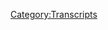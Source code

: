 {{Transcript
    | title         = [[572: June 28-30, 2021]]
    | caption       = [https://knowledgefight.libsyn.com/572-june-28-30-2021 Listen to this episode on Libsyn]
    | episodeNumber = [[572: June 28-30, 2021|572]]
    | length        = 01:24:36
}}

{{MessageBox
    | header     = Warning: Bot Generated Content
    | text       = This transcript was automatically generated by transcription software and likely contains many mistakes and misattributions. Please check the audio for definitive quotes, attribution, and context.
    | image      = N3yvass4myg91.webp
    | imagewidth = 50px
    | id         = warning
}}

{{TranscriptBlock
    | name      = Unknown Speaker
    | timestamp = 00:00:00.000
    | text      = N-N-N-N-N-N-N-Knowledge Fight
}}

{{TranscriptBlock
    | name      = Unknown Speaker
    | timestamp = 00:00:12.960
    | text      = Dan and Jordan, I am sweating.
}}

{{TranscriptBlock
    | name      = Unknown Speaker
    | timestamp = 00:00:19.600
    | text      = Knowledgefight.com, it's time to pray.
}}

{{TranscriptBlock
    | name      = Unknown Speaker
    | timestamp = 00:00:21.480
    | text      = I have great respect for Knowledgefight.
}}

{{TranscriptBlock
    | name      = Unknown Speaker
    | timestamp = 00:00:23.920
    | text      = Knowledgefight.
}}

{{TranscriptBlock
    | name      = Unknown Speaker
    | timestamp = 00:00:24.920
    | text      = I'm sick of them posing as if they're the good guys saying we are the bad guys.
}}

{{TranscriptBlock
    | name      = Unknown Speaker
    | timestamp = 00:00:29.359
    | text      = Knowledgefight.
}}

{{TranscriptBlock
    | name      = Unknown Speaker
    | timestamp = 00:00:30.359
    | text      = Dan and Jordan.
}}

{{TranscriptBlock
    | name      = Unknown Speaker
    | timestamp = 00:00:31.359
    | text      = Knowledgefight.
}}

{{TranscriptBlock
    | name      = Unknown Speaker
    | timestamp = 00:00:32.359
    | text      = Riddle her.
}}

{{TranscriptBlock
    | name      = Unknown Speaker
    | timestamp = 00:00:33.359
    | text      = Riddle her.
}}

{{TranscriptBlock
    | name      = Unknown Speaker
    | timestamp = 00:00:34.359
    | text      = Riddle her.
}}

{{TranscriptBlock
    | name      = Unknown Speaker
    | timestamp = 00:00:35.359
    | text      = Need money.
}}

{{TranscriptBlock
    | name      = Unknown Speaker
    | timestamp = 00:00:36.359
    | text      = Riddle her.
}}

{{TranscriptBlock
    | name      = Unknown Speaker
    | timestamp = 00:00:37.359
    | text      = Riddle her.
}}

{{TranscriptBlock
    | name      = Unknown Speaker
    | timestamp = 00:00:38.359
    | text      = Riddle her.
}}

{{TranscriptBlock
    | name      = Unknown Speaker
    | timestamp = 00:00:39.359
    | text      = Andy and Kansas.
}}

{{TranscriptBlock
    | name      = Unknown Speaker
    | timestamp = 00:00:40.359
    | text      = Andy and Kansas.
}}

{{TranscriptBlock
    | name      = Unknown Speaker
    | timestamp = 00:00:41.359
    | text      = Stop it.
}}

{{TranscriptBlock
    | name      = Unknown Speaker
    | timestamp = 00:00:42.359
    | text      = Andy and Kansas.
}}

{{TranscriptBlock
    | name      = Unknown Speaker
    | timestamp = 00:00:43.359
    | text      = Andy and Kansas.
}}

{{TranscriptBlock
    | name      = Unknown Speaker
    | timestamp = 00:00:44.359
    | text      = It's time to pray.
}}

{{TranscriptBlock
    | name      = Unknown Speaker
    | timestamp = 00:00:45.359
    | text      = Andy and Kansas, you're on the air.
}}

{{TranscriptBlock
    | name      = Unknown Speaker
    | timestamp = 00:00:46.359
    | text      = Thanks for holding us.
}}

{{TranscriptBlock
    | name      = Unknown Speaker
    | timestamp = 00:00:47.359
    | text      = Hello Alex, I'm a fifth-time caller.
}}

{{TranscriptBlock
    | name      = Unknown Speaker
    | timestamp = 00:00:48.359
    | text      = I'm a huge fan.
}}

{{TranscriptBlock
    | name      = Unknown Speaker
    | timestamp = 00:00:49.359
    | text      = I love your room.
}}

{{TranscriptBlock
    | name      = Unknown Speaker
    | timestamp = 00:00:50.359
    | text      = Knowledgefight.
}}

{{TranscriptBlock
    | name      = Unknown Speaker
    | timestamp = 00:00:51.359
    | text      = N-N-N-N-N-Knowledgefight.com.
}}

{{TranscriptBlock
    | name      = Unknown Speaker
    | timestamp = 00:00:52.359
    | text      = I love you.
}}

{{TranscriptBlock
    | name      = Unknown Speaker
    | timestamp = 00:00:59.359
    | text      = Hey everybody, welcome back to Knowledgefight, I'm Dan.
}}

{{TranscriptBlock
    | name      = Unknown Speaker
    | timestamp = 00:01:01.359
    | text      = I'm Jordan.
}}

{{TranscriptBlock
    | name      = Unknown Speaker
    | timestamp = 00:01:02.359
    | text      = We're a couple dudes that sit around worshiping the altar of Selene and talk a little bit
}}

{{TranscriptBlock
    | name      = Unknown Speaker
    | timestamp = 00:01:04.799
    | text      = about Alex Jones.
}}

{{TranscriptBlock
    | name      = Unknown Speaker
    | timestamp = 00:01:05.799
    | text      = Oh indeed we are, Dan.
}}

{{TranscriptBlock
    | name      = Unknown Speaker
    | timestamp = 00:01:06.799
    | text      = Jordan.
}}

{{TranscriptBlock
    | name      = Unknown Speaker
    | timestamp = 00:01:07.799
    | text      = Dan.
}}

{{TranscriptBlock
    | name      = Unknown Speaker
    | timestamp = 00:01:08.799
    | text      = Jordan.
}}

{{TranscriptBlock
    | name      = Unknown Speaker
    | timestamp = 00:01:09.799
    | text      = I have a quick question for you.
}}

{{TranscriptBlock
    | name      = Unknown Speaker
    | timestamp = 00:01:10.799
    | text      = What's up?
}}

{{TranscriptBlock
    | name      = Unknown Speaker
    | timestamp = 00:01:11.799
    | text      = What's your bright spot today?
}}

{{TranscriptBlock
    | name      = Unknown Speaker
    | timestamp = 00:01:12.799
    | text      = My bright spot today is forthcoming actually.
}}

{{TranscriptBlock
    | name      = Unknown Speaker
    | timestamp = 00:01:13.799
    | text      = We're recording this early on Thursday.
}}

{{TranscriptBlock
    | name      = Unknown Speaker
    | timestamp = 00:01:16.079
    | text      = Indeed.
}}

{{TranscriptBlock
    | name      = Unknown Speaker
    | timestamp = 00:01:17.079
    | text      = And so this evening we have our live D&D show.
}}

{{TranscriptBlock
    | name      = Unknown Speaker
    | timestamp = 00:01:20.799
    | text      = Yes.
}}

{{TranscriptBlock
    | name      = Unknown Speaker
    | timestamp = 00:01:21.799
    | text      = And I was thinking about it, I was reflecting on it a little bit as I was getting today's
}}

{{TranscriptBlock
    | name      = Unknown Speaker
    | timestamp = 00:01:24.799
    | text      = episode ready.
}}

{{TranscriptBlock
    | name      = Unknown Speaker
    | timestamp = 00:01:26.379
    | text      = And it's so cool to be able to go back, the Lincoln Lodge is where we're doing it.
}}

{{TranscriptBlock
    | name      = Unknown Speaker
    | timestamp = 00:01:32.519
    | text      = And I was thinking back to my early times doing standup and one of the things that I
}}

{{TranscriptBlock
    | name      = Unknown Speaker
    | timestamp = 00:01:36.060
    | text      = feel really grateful for is that I was able to perform at the Lincoln restaurant before
}}

{{TranscriptBlock
    | name      = Unknown Speaker
    | timestamp = 00:01:42.359
    | text      = they moved.
}}

{{TranscriptBlock
    | name      = Unknown Speaker
    | timestamp = 00:01:43.359
    | text      = Yes.
}}

{{TranscriptBlock
    | name      = Unknown Speaker
    | timestamp = 00:01:44.359
    | text      = Yep.
}}

{{TranscriptBlock
    | name      = Unknown Speaker
    | timestamp = 00:01:45.359
    | text      = And just what a great-
}}

{{TranscriptBlock
    | name      = Unknown Speaker
    | timestamp = 00:01:46.359
    | text      = That's a piece of history.
}}

{{TranscriptBlock
    | name      = Unknown Speaker
    | timestamp = 00:01:47.359
    | text      = The vibe and experience that was, just that room and the chaos of going to Resy's afterwards
}}

{{TranscriptBlock
    | name      = Unknown Speaker
    | timestamp = 00:01:55.159
    | text      = for a mystery beer.
}}

{{TranscriptBlock
    | name      = Unknown Speaker
    | timestamp = 00:01:56.480
    | text      = Yes.
}}

{{TranscriptBlock
    | name      = Unknown Speaker
    | timestamp = 00:01:57.480
    | text      = Yes.
}}

{{TranscriptBlock
    | name      = Unknown Speaker
    | timestamp = 00:01:58.480
    | text      = That was just a great, great thing.
}}

{{TranscriptBlock
    | name      = Unknown Speaker
    | timestamp = 00:02:00.159
    | text      = I feel very lucky to have been just timing based really, to be around and-
}}

{{TranscriptBlock
    | name      = Unknown Speaker
    | timestamp = 00:02:05.599
    | text      = Well and talent based.
}}

{{TranscriptBlock
    | name      = Unknown Speaker
    | timestamp = 00:02:07.120
    | text      = I never did the Lincoln restaurant.
}}

{{TranscriptBlock
    | name      = Unknown Speaker
    | timestamp = 00:02:09.060
    | text      = To be fair it was a little early for me to have done it.
}}

{{TranscriptBlock
    | name      = Unknown Speaker
    | timestamp = 00:02:11.879
    | text      = I might not have been fully-
}}

{{TranscriptBlock
    | name      = Unknown Speaker
    | timestamp = 00:02:15.599
    | text      = I might not have had a tight ten at that point.
}}

{{TranscriptBlock
    | name      = Unknown Speaker
    | timestamp = 00:02:18.719
    | text      = Sure.
}}

{{TranscriptBlock
    | name      = Unknown Speaker
    | timestamp = 00:02:19.719
    | text      = I don't think-
}}

{{TranscriptBlock
    | name      = Unknown Speaker
    | timestamp = 00:02:20.719
    | text      = A very loose ten maybe.
}}

{{TranscriptBlock
    | name      = Unknown Speaker
    | timestamp = 00:02:21.719
    | text      = Not a ton of people at the lodge have had more than a tight ten.
}}

{{TranscriptBlock
    | name      = Unknown Speaker
    | timestamp = 00:02:24.360
    | text      = But yeah, it's something that I value in my memory and it'll be nice to be able to get
}}

{{TranscriptBlock
    | name      = Unknown Speaker
    | timestamp = 00:02:32.280
    | text      = back on a stage for the first time in a very long time and it be at their new venue, which
}}

{{TranscriptBlock
    | name      = Unknown Speaker
    | timestamp = 00:02:37.840
    | text      = I've not seen.
}}

{{TranscriptBlock
    | name      = Unknown Speaker
    | timestamp = 00:02:38.840
    | text      = I don't know, but I've heard is a nice place.
}}

{{TranscriptBlock
    | name      = Unknown Speaker
    | timestamp = 00:02:40.639
    | text      = Yeah.
}}

{{TranscriptBlock
    | name      = Unknown Speaker
    | timestamp = 00:02:41.639
    | text      = I mean my bright spot is the same, a little bit of a different-
}}

{{TranscriptBlock
    | name      = Unknown Speaker
    | timestamp = 00:02:44.520
    | text      = Except you'd never performed at the restaurant.
}}

{{TranscriptBlock
    | name      = Unknown Speaker
    | timestamp = 00:02:46.120
    | text      = Except I've never performed at the Lincoln Lodge before.
}}

{{TranscriptBlock
    | name      = Unknown Speaker
    | timestamp = 00:02:48.259
    | text      = It's kind of funny that I did standup in Chicago for ten years and the only time I'm going
}}

{{TranscriptBlock
    | name      = Unknown Speaker
    | timestamp = 00:02:53.360
    | text      = to perform at the lodge is because of a fucking D&D show.
}}

{{TranscriptBlock
    | name      = Unknown Speaker
    | timestamp = 00:02:57.639
    | text      = Yep.
}}

{{TranscriptBlock
    | name      = Unknown Speaker
    | timestamp = 00:02:58.639
    | text      = Yeah.
}}

{{TranscriptBlock
    | name      = Unknown Speaker
    | timestamp = 00:02:59.639
    | text      = But I'm excited just because it's my first time back on stage.
}}

{{TranscriptBlock
    | name      = Unknown Speaker
    | timestamp = 00:03:02.639
    | text      = You got booked at Chuck because you started a trivia night.
}}

{{TranscriptBlock
    | name      = Unknown Speaker
    | timestamp = 00:03:06.680
    | text      = Basically.
}}

{{TranscriptBlock
    | name      = Unknown Speaker
    | timestamp = 00:03:07.680
    | text      = Yeah.
}}

{{TranscriptBlock
    | name      = Unknown Speaker
    | timestamp = 00:03:08.680
    | text      = You're at CYSK calling bingo.
}}

{{TranscriptBlock
    | name      = Unknown Speaker
    | timestamp = 00:03:14.719
    | text      = Oh man, that would be fun.
}}

{{TranscriptBlock
    | name      = Unknown Speaker
    | timestamp = 00:03:18.759
    | text      = Marty behind me swinging a mic stand around like a dick saying B24.
}}

{{TranscriptBlock
    | name      = Unknown Speaker
    | timestamp = 00:03:22.599
    | text      = Yeah.
}}

{{TranscriptBlock
    | name      = Unknown Speaker
    | timestamp = 00:03:23.599
    | text      = Yeah.
}}

{{TranscriptBlock
    | name      = Unknown Speaker
    | timestamp = 00:03:24.599
    | text      = Whatever it is.
}}

{{TranscriptBlock
    | name      = Unknown Speaker
    | timestamp = 00:03:25.599
    | text      = I-69!
}}

{{TranscriptBlock
    | name      = Unknown Speaker
    | timestamp = 00:03:26.599
    | text      = Yeah, sorry.
}}

{{TranscriptBlock
    | name      = Unknown Speaker
    | timestamp = 00:03:27.599
    | text      = Did we derail you there?
}}

{{TranscriptBlock
    | name      = Unknown Speaker
    | timestamp = 00:03:28.599
    | text      = No, no, no.
}}

{{TranscriptBlock
    | name      = Unknown Speaker
    | timestamp = 00:03:29.599
    | text      = Delightful.
}}

{{TranscriptBlock
    | name      = Unknown Speaker
    | timestamp = 00:03:30.599
    | text      = No, I haven't been on stage in almost two years now.
}}

{{TranscriptBlock
    | name      = Unknown Speaker
    | timestamp = 00:03:36.120
    | text      = It's longer for you, but two years is a long, long time and so I'm nervous.
}}

{{TranscriptBlock
    | name      = Unknown Speaker
    | timestamp = 00:03:41.400
    | text      = You know, and one of the things that made me kind of just stop doing it, you know, slowly
}}

{{TranscriptBlock
    | name      = Unknown Speaker
    | timestamp = 00:03:46.539
    | text      = over time, just stop going is because every time I would have a show I wouldn't be nervous
}}

{{TranscriptBlock
    | name      = Unknown Speaker
    | timestamp = 00:03:50.860
    | text      = or excited.
}}

{{TranscriptBlock
    | name      = Unknown Speaker
    | timestamp = 00:03:51.860
    | text      = I'd be like- it was like I became one of those old road hacks, you know, where I'm just like
}}

{{TranscriptBlock
    | name      = Unknown Speaker
    | timestamp = 00:03:55.960
    | text      = I'm just reciting words.
}}

{{TranscriptBlock
    | name      = Unknown Speaker
    | timestamp = 00:03:56.960
    | text      = Another day at the office.
}}

{{TranscriptBlock
    | name      = Unknown Speaker
    | timestamp = 00:03:57.960
    | text      = Yeah, yeah, yeah.
}}

{{TranscriptBlock
    | name      = Unknown Speaker
    | timestamp = 00:03:58.960
    | text      = Totally.
}}

{{TranscriptBlock
    | name      = Unknown Speaker
    | timestamp = 00:03:59.960
    | text      = And I was like, this is dumb.
}}

{{TranscriptBlock
    | name      = Unknown Speaker
    | timestamp = 00:04:00.960
    | text      = I shouldn't be like this.
}}

{{TranscriptBlock
    | name      = Unknown Speaker
    | timestamp = 00:04:01.960
    | text      = So this is a new- this is back to that, you know, woo!
}}

{{TranscriptBlock
    | name      = Unknown Speaker
    | timestamp = 00:04:05.000
    | text      = Yeah.
}}

{{TranscriptBlock
    | name      = Unknown Speaker
    | timestamp = 00:04:06.000
    | text      = You know?
}}

{{TranscriptBlock
    | name      = Unknown Speaker
    | timestamp = 00:04:07.000
    | text      = It's cool.
}}

{{TranscriptBlock
    | name      = Unknown Speaker
    | timestamp = 00:04:08.000
    | text      = I don't feel that way.
}}

{{TranscriptBlock
    | name      = Unknown Speaker
    | timestamp = 00:04:09.000
    | text      = Well, fine!
}}

{{TranscriptBlock
    | name      = Unknown Speaker
    | timestamp = 00:04:10.000
    | text      = No, I mean like I just barely have a pulse.
}}

{{TranscriptBlock
    | name      = Unknown Speaker
    | timestamp = 00:04:12.199
    | text      = And so like-
}}

{{TranscriptBlock
    | name      = Unknown Speaker
    | timestamp = 00:04:13.199
    | text      = Sure.
}}

{{TranscriptBlock
    | name      = Unknown Speaker
    | timestamp = 00:04:14.199
    | text      = It's, you know, I don't-
}}

{{TranscriptBlock
    | name      = Unknown Speaker
    | timestamp = 00:04:17.199
    | text      = You're cool under pressure.
}}

{{TranscriptBlock
    | name      = Unknown Speaker
    | timestamp = 00:04:18.800
    | text      = I get it.
}}

{{TranscriptBlock
    | name      = Unknown Speaker
    | timestamp = 00:04:19.800
    | text      = It's not so much that, it's just-
}}

{{TranscriptBlock
    | name      = Unknown Speaker
    | timestamp = 00:04:20.800
    | text      = You're level-headed.
}}

{{TranscriptBlock
    | name      = Unknown Speaker
    | timestamp = 00:04:21.800
    | text      = Whatever.
}}

{{TranscriptBlock
    | name      = Unknown Speaker
    | timestamp = 00:04:22.800
    | text      = You've got self-control.
}}

{{TranscriptBlock
    | name      = Unknown Speaker
    | timestamp = 00:04:23.800
    | text      = I don't know.
}}

{{TranscriptBlock
    | name      = Unknown Speaker
    | timestamp = 00:04:25.800
    | text      = Yeah.
}}

{{TranscriptBlock
    | name      = Unknown Speaker
    | timestamp = 00:04:26.800
    | text      = So Jordan, today we have an interesting bit of content on Alex's- of Alex's creation to
}}

{{TranscriptBlock
    | name      = Unknown Speaker
    | timestamp = 00:04:34.160
    | text      = go over.
}}

{{TranscriptBlock
    | name      = Unknown Speaker
    | timestamp = 00:04:35.160
    | text      = And it- what we're going to be talking about is a little bit of June 28th.
}}

{{TranscriptBlock
    | name      = Unknown Speaker
    | timestamp = 00:04:39.600
    | text      = 2021 Blackjack.
}}

{{TranscriptBlock
    | name      = Unknown Speaker
    | timestamp = 00:04:40.600
    | text      = Blackjack!
}}

{{TranscriptBlock
    | name      = Unknown Speaker
    | timestamp = 00:04:41.600
    | text      = That was a tie.
}}

{{TranscriptBlock
    | name      = Unknown Speaker
    | timestamp = 00:04:42.600
    | text      = I think that one was really close.
}}

{{TranscriptBlock
    | name      = Unknown Speaker
    | timestamp = 00:04:44.600
    | text      = Probably, yeah.
}}

{{TranscriptBlock
    | name      = Unknown Speaker
    | timestamp = 00:04:45.600
    | text      = I was right on there reading your lips.
}}

{{TranscriptBlock
    | name      = Unknown Speaker
    | timestamp = 00:04:46.600
    | text      = Then shit spirals out of control.
}}

{{TranscriptBlock
    | name      = Unknown Speaker
    | timestamp = 00:04:49.160
    | text      = Okay.
}}

{{TranscriptBlock
    | name      = Unknown Speaker
    | timestamp = 00:04:50.160
    | text      = And we go to Wednesday.
}}

{{TranscriptBlock
    | name      = Unknown Speaker
    | timestamp = 00:04:52.959
    | text      = Okay.
}}

{{TranscriptBlock
    | name      = Unknown Speaker
    | timestamp = 00:04:53.959
    | text      = And just a total mess.
}}

{{TranscriptBlock
    | name      = Unknown Speaker
    | timestamp = 00:04:57.399
    | text      = Alright.
}}

{{TranscriptBlock
    | name      = Unknown Speaker
    | timestamp = 00:04:58.399
    | text      = Total mess on Alex's part in the present day.
}}

{{TranscriptBlock
    | name      = Unknown Speaker
    | timestamp = 00:05:00.120
    | text      = I'm excited to get into it, but before we do, let's say hello to some new wonks.
}}

{{TranscriptBlock
    | name      = Unknown Speaker
    | timestamp = 00:05:03.839
    | text      = Oh, that's a great idea.
}}

{{TranscriptBlock
    | name      = Unknown Speaker
    | timestamp = 00:05:04.839
    | text      = So first, Wiggy Thigpin.
}}

{{TranscriptBlock
    | name      = Unknown Speaker
    | timestamp = 00:05:06.720
    | text      = Thank you so much.
}}

{{TranscriptBlock
    | name      = Unknown Speaker
    | timestamp = 00:05:07.720
    | text      = You are now a policy wonk.
}}

{{TranscriptBlock
    | name      = Unknown Speaker
    | timestamp = 00:05:08.720
    | text      = I'm a policy wonk.
}}

{{TranscriptBlock
    | name      = Unknown Speaker
    | timestamp = 00:05:09.720
    | text      = Thank you very much, Wiggy Thigpin.
}}

{{TranscriptBlock
    | name      = Unknown Speaker
    | timestamp = 00:05:11.199
    | text      = I believe that's a side character on Peaky Blinders.
}}

{{TranscriptBlock
    | name      = Unknown Speaker
    | timestamp = 00:05:15.040
    | text      = Wiggy Thigpin on Peaky Blinders.
}}

{{TranscriptBlock
    | name      = Unknown Speaker
    | timestamp = 00:05:16.959
    | text      = You haven't seen that.
}}

{{TranscriptBlock
    | name      = Unknown Speaker
    | timestamp = 00:05:18.079
    | text      = You just know the reference.
}}

{{TranscriptBlock
    | name      = Unknown Speaker
    | timestamp = 00:05:19.360
    | text      = I just know the name, because it's a hilarious name.
}}

{{TranscriptBlock
    | name      = Unknown Speaker
    | timestamp = 00:05:22.800
    | text      = Next, Stovetop Stovall and his kid Mighty Miles.
}}

{{TranscriptBlock
    | name      = Unknown Speaker
    | timestamp = 00:05:25.980
    | text      = Thank you so much.
}}

{{TranscriptBlock
    | name      = Unknown Speaker
    | timestamp = 00:05:26.980
    | text      = You are now a policy wonk.
}}

{{TranscriptBlock
    | name      = Unknown Speaker
    | timestamp = 00:05:27.980
    | text      = I'm a policy wonk.
}}

{{TranscriptBlock
    | name      = Unknown Speaker
    | timestamp = 00:05:28.980
    | text      = Thank you very much.
}}

{{TranscriptBlock
    | name      = Unknown Speaker
    | timestamp = 00:05:29.980
    | text      = We've got two Peaky Blinders characters.
}}

{{TranscriptBlock
    | name      = Unknown Speaker
    | timestamp = 00:05:30.980
    | text      = Uh huh.
}}

{{TranscriptBlock
    | name      = Unknown Speaker
    | timestamp = 00:05:31.980
    | text      = Yeah, back to back.
}}

{{TranscriptBlock
    | name      = Unknown Speaker
    | timestamp = 00:05:32.980
    | text      = And a third.
}}

{{TranscriptBlock
    | name      = Unknown Speaker
    | timestamp = 00:05:33.980
    | text      = We've got the cat.
}}

{{TranscriptBlock
    | name      = Unknown Speaker
    | timestamp = 00:05:34.980
    | text      = Thank you so much.
}}

{{TranscriptBlock
    | name      = Unknown Speaker
    | timestamp = 00:05:35.980
    | text      = You are now a policy wonk.
}}

{{TranscriptBlock
    | name      = Unknown Speaker
    | timestamp = 00:05:36.980
    | text      = I'm a policy wonk.
}}

{{TranscriptBlock
    | name      = Unknown Speaker
    | timestamp = 00:05:37.980
    | text      = Blimey!
}}

{{TranscriptBlock
    | name      = Unknown Speaker
    | timestamp = 00:05:38.980
    | text      = Next, Rabbi Dave.
}}

{{TranscriptBlock
    | name      = Unknown Speaker
    | timestamp = 00:05:40.939
    | text      = Thank you so much.
}}

{{TranscriptBlock
    | name      = Unknown Speaker
    | timestamp = 00:05:41.939
    | text      = You are now a policy wonk.
}}

{{TranscriptBlock
    | name      = Unknown Speaker
    | timestamp = 00:05:42.939
    | text      = I'm a policy wonk.
}}

{{TranscriptBlock
    | name      = Unknown Speaker
    | timestamp = 00:05:43.939
    | text      = Thanks, Rabbi Dave.
}}

{{TranscriptBlock
    | name      = Unknown Speaker
    | timestamp = 00:05:44.939
    | text      = Thank you.
}}

{{TranscriptBlock
    | name      = Unknown Speaker
    | timestamp = 00:05:45.939
    | text      = Next, Carl with a K, and the K is for Kentucky.
}}

{{TranscriptBlock
    | name      = Unknown Speaker
    | timestamp = 00:05:47.839
    | text      = Thank you so much.
}}

{{TranscriptBlock
    | name      = Unknown Speaker
    | timestamp = 00:05:48.839
    | text      = You are now a policy wonk.
}}

{{TranscriptBlock
    | name      = Unknown Speaker
    | timestamp = 00:05:49.839
    | text      = I'm a policy wonk.
}}

{{TranscriptBlock
    | name      = Unknown Speaker
    | timestamp = 00:05:50.920
    | text      = Thank you very much.
}}

{{TranscriptBlock
    | name      = Unknown Speaker
    | timestamp = 00:05:51.920
    | text      = The only Kentuckian Marxist, I believe.
}}

{{TranscriptBlock
    | name      = Unknown Speaker
    | timestamp = 00:05:54.560
    | text      = The next person is, they challenged me to pronounce their last name, because they think
}}

{{TranscriptBlock
    | name      = Unknown Speaker
    | timestamp = 00:05:59.360
    | text      = it's impossible, and I think I nailed it.
}}

{{TranscriptBlock
    | name      = Unknown Speaker
    | timestamp = 00:06:02.639
    | text      = It's Jacob Charizard.
}}

{{TranscriptBlock
    | name      = Unknown Speaker
    | timestamp = 00:06:04.399
    | text      = Thank you so much.
}}

{{TranscriptBlock
    | name      = Unknown Speaker
    | timestamp = 00:06:05.399
    | text      = You are now a policy wonk.
}}

{{TranscriptBlock
    | name      = Unknown Speaker
    | timestamp = 00:06:06.399
    | text      = I'm a policy wonk.
}}

{{TranscriptBlock
    | name      = Unknown Speaker
    | timestamp = 00:06:07.399
    | text      = Wait, Jacob Charizard?
}}

{{TranscriptBlock
    | name      = Unknown Speaker
    | timestamp = 00:06:09.399
    | text      = Charizard.
}}

{{TranscriptBlock
    | name      = Unknown Speaker
    | timestamp = 00:06:10.399
    | text      = Charizard.
}}

{{TranscriptBlock
    | name      = Unknown Speaker
    | timestamp = 00:06:11.399
    | text      = Like the Pokemon?
}}

{{TranscriptBlock
    | name      = Unknown Speaker
    | timestamp = 00:06:12.399
    | text      = Like the Pokemon.
}}

{{TranscriptBlock
    | name      = Unknown Speaker
    | timestamp = 00:06:13.399
    | text      = Okay.
}}

{{TranscriptBlock
    | name      = Unknown Speaker
    | timestamp = 00:06:14.399
    | text      = All right.
}}

{{TranscriptBlock
    | name      = Unknown Speaker
    | timestamp = 00:06:15.399
    | text      = It's spelled a little bit differently, but I think it's phonetically used to be Charizard.
}}

{{TranscriptBlock
    | name      = Unknown Speaker
    | timestamp = 00:06:17.600
    | text      = All right.
}}

{{TranscriptBlock
    | name      = Unknown Speaker
    | timestamp = 00:06:18.600
    | text      = Okay.
}}

{{TranscriptBlock
    | name      = Unknown Speaker
    | timestamp = 00:06:19.600
    | text      = Next, Gabe, Michelle, and our new baby, Ellie.
}}

{{TranscriptBlock
    | name      = Unknown Speaker
    | timestamp = 00:06:21.600
    | text      = Thank you so much.
}}

{{TranscriptBlock
    | name      = Unknown Speaker
    | timestamp = 00:06:22.600
    | text      = You are now a policy wonk.
}}

{{TranscriptBlock
    | name      = Unknown Speaker
    | timestamp = 00:06:23.600
    | text      = I'm a policy wonk.
}}

{{TranscriptBlock
    | name      = Unknown Speaker
    | timestamp = 00:06:24.600
    | text      = Thank you very much to the family.
}}

{{TranscriptBlock
    | name      = Unknown Speaker
    | timestamp = 00:06:26.279
    | text      = Now, Jordan, we don't have any birthday shout outs to do today, but we do have a happy anniversary
}}

{{TranscriptBlock
    | name      = Unknown Speaker
    | timestamp = 00:06:32.600
    | text      = to wish to Paul and Christine this weekend, having a anniversary weekend, and I was thinking
}}

{{TranscriptBlock
    | name      = Unknown Speaker
    | timestamp = 00:06:39.240
    | text      = about it, and Alex is like, giving life is giving death.
}}

{{TranscriptBlock
    | name      = Unknown Speaker
    | timestamp = 00:06:42.920
    | text      = Giving love is taking it away.
}}

{{TranscriptBlock
    | name      = Unknown Speaker
    | timestamp = 00:06:44.480
    | text      = Right.
}}

{{TranscriptBlock
    | name      = Unknown Speaker
    | timestamp = 00:06:45.480
    | text      = Yeah.
}}

{{TranscriptBlock
    | name      = Unknown Speaker
    | timestamp = 00:06:46.480
    | text      = Literally all marriages end either in divorce or death.
}}

{{TranscriptBlock
    | name      = Unknown Speaker
    | timestamp = 00:06:49.040
    | text      = Yeah.
}}

{{TranscriptBlock
    | name      = Unknown Speaker
    | timestamp = 00:06:50.040
    | text      = None of them last forever.
}}

{{TranscriptBlock
    | name      = Unknown Speaker
    | timestamp = 00:06:52.379
    | text      = This is Alex Jones' way of saying happy anniversary.
}}

{{TranscriptBlock
    | name      = Unknown Speaker
    | timestamp = 00:06:57.720
    | text      = No matter what, your marriage will fail.
}}

{{TranscriptBlock
    | name      = Unknown Speaker
    | timestamp = 00:07:00.199
    | text      = We are all dust.
}}

{{TranscriptBlock
    | name      = Unknown Speaker
    | timestamp = 00:07:02.199
    | text      = If there's 17th, what's the hallmark say for that one?
}}

{{TranscriptBlock
    | name      = Unknown Speaker
    | timestamp = 00:07:08.639
    | text      = I'm glad you asked.
}}

{{TranscriptBlock
    | name      = Unknown Speaker
    | timestamp = 00:07:09.639
    | text      = This is a good one, actually.
}}

{{TranscriptBlock
    | name      = Unknown Speaker
    | timestamp = 00:07:11.639
    | text      = Okay.
}}

{{TranscriptBlock
    | name      = Unknown Speaker
    | timestamp = 00:07:12.639
    | text      = Okay.
}}

{{TranscriptBlock
    | name      = Unknown Speaker
    | timestamp = 00:07:13.639
    | text      = Why don't you guess?
}}

{{TranscriptBlock
    | name      = Unknown Speaker
    | timestamp = 00:07:14.639
    | text      = Oh, let me pull up the list and see if I can give you some clues from around that point.
}}

{{TranscriptBlock
    | name      = Unknown Speaker
    | timestamp = 00:07:20.000
    | text      = Well, at this point, I guarantee something for a anniversary of pool supplies.
}}

{{TranscriptBlock
    | name      = Unknown Speaker
    | timestamp = 00:07:26.160
    | text      = 15th is crystal.
}}

{{TranscriptBlock
    | name      = Unknown Speaker
    | timestamp = 00:07:27.160
    | text      = 15th is crystal?
}}

{{TranscriptBlock
    | name      = Unknown Speaker
    | timestamp = 00:07:29.160
    | text      = Yes.
}}

{{TranscriptBlock
    | name      = Unknown Speaker
    | timestamp = 00:07:30.160
    | text      = I'll give you this, 18th, appliances.
}}

{{TranscriptBlock
    | name      = Unknown Speaker
    | timestamp = 00:07:33.879
    | text      = See, this is what I'm saying.
}}

{{TranscriptBlock
    | name      = Unknown Speaker
    | timestamp = 00:07:35.360
    | text      = This is...
}}

{{TranscriptBlock
    | name      = Unknown Speaker
    | timestamp = 00:07:36.360
    | text      = It's between crystal and appliances.
}}

{{TranscriptBlock
    | name      = Unknown Speaker
    | timestamp = 00:07:39.279
    | text      = I'm going to have to go with light bulbs, Bob.
}}

{{TranscriptBlock
    | name      = Unknown Speaker
    | timestamp = 00:07:42.939
    | text      = Light bulbs is a good guess.
}}

{{TranscriptBlock
    | name      = Unknown Speaker
    | timestamp = 00:07:44.639
    | text      = On the board?
}}

{{TranscriptBlock
    | name      = Unknown Speaker
    | timestamp = 00:07:45.639
    | text      = Oh, no.
}}

{{TranscriptBlock
    | name      = Unknown Speaker
    | timestamp = 00:07:47.639
    | text      = Wine or spirits?
}}

{{TranscriptBlock
    | name      = Unknown Speaker
    | timestamp = 00:07:50.199
    | text      = That's every anniversary.
}}

{{TranscriptBlock
    | name      = Unknown Speaker
    | timestamp = 00:07:51.199
    | text      = Come on.
}}

{{TranscriptBlock
    | name      = Unknown Speaker
    | timestamp = 00:07:52.199
    | text      = But I mean, you got to go hard.
}}

{{TranscriptBlock
    | name      = Unknown Speaker
    | timestamp = 00:07:53.199
    | text      = You got to go hard on this one.
}}

{{TranscriptBlock
    | name      = Unknown Speaker
    | timestamp = 00:07:55.240
    | text      = Yeah.
}}

{{TranscriptBlock
    | name      = Unknown Speaker
    | timestamp = 00:07:56.240
    | text      = 17th anniversary is lit.
}}

{{TranscriptBlock
    | name      = Unknown Speaker
    | timestamp = 00:07:57.240
    | text      = All right.
}}

{{TranscriptBlock
    | name      = Unknown Speaker
    | timestamp = 00:07:58.240
    | text      = I got you.
}}

{{TranscriptBlock
    | name      = Unknown Speaker
    | timestamp = 00:07:59.240
    | text      = I got you some serious scotch whiskey is what we're going for.
}}

{{TranscriptBlock
    | name      = Unknown Speaker
    | timestamp = 00:08:02.920
    | text      = So happy anniversary, Paul and Christine.
}}

{{TranscriptBlock
    | name      = Unknown Speaker
    | timestamp = 00:08:04.519
    | text      = Hope you have a great weekend.
}}

{{TranscriptBlock
    | name      = Unknown Speaker
    | timestamp = 00:08:06.600
    | text      = Let's get down to business.
}}

{{TranscriptBlock
    | name      = Unknown Speaker
    | timestamp = 00:08:07.600
    | text      = Okay.
}}

{{TranscriptBlock
    | name      = Unknown Speaker
    | timestamp = 00:08:08.600
    | text      = So we start on the 28th, and I'm going to be perfectly honest.
}}

{{TranscriptBlock
    | name      = Unknown Speaker
    | timestamp = 00:08:11.339
    | text      = I listened to a bit of this show, and then I just lost my patience for it entirely.
}}

{{TranscriptBlock
    | name      = Unknown Speaker
    | timestamp = 00:08:15.040
    | text      = I thought we should jump ahead to Wednesday and talk about that because there was some
}}

{{TranscriptBlock
    | name      = Unknown Speaker
    | timestamp = 00:08:19.079
    | text      = big news.
}}

{{TranscriptBlock
    | name      = Unknown Speaker
    | timestamp = 00:08:20.079
    | text      = You had Rumsfeld dying.
}}

{{TranscriptBlock
    | name      = Unknown Speaker
    | timestamp = 00:08:21.439
    | text      = Right.
}}

{{TranscriptBlock
    | name      = Unknown Speaker
    | timestamp = 00:08:22.439
    | text      = You had Cosby getting out on a technicality.
}}

{{TranscriptBlock
    | name      = Unknown Speaker
    | timestamp = 00:08:26.319
    | text      = Yeah, yeah, yeah.
}}

{{TranscriptBlock
    | name      = Unknown Speaker
    | timestamp = 00:08:27.319
    | text      = Great job, justice system.
}}

{{TranscriptBlock
    | name      = Unknown Speaker
    | timestamp = 00:08:28.319
    | text      = You had some news that was like, this is going to be in Alex's wheelhouse because these things
}}

{{TranscriptBlock
    | name      = Unknown Speaker
    | timestamp = 00:08:34.220
    | text      = are kind of difficult for Alex to work into his prevailing narratives of, like, John McAfee
}}

{{TranscriptBlock
    | name      = Unknown Speaker
    | timestamp = 00:08:39.659
    | text      = was killed by Hillary.
}}

{{TranscriptBlock
    | name      = Unknown Speaker
    | timestamp = 00:08:41.879
    | text      = Right Hillary also killed Donald Rumsfeld.
}}

{{TranscriptBlock
    | name      = Unknown Speaker
    | timestamp = 00:08:44.600
    | text      = I hope so.
}}

{{TranscriptBlock
    | name      = Unknown Speaker
    | timestamp = 00:08:45.600
    | text      = Well, but I mean, like, how is this going to work?
}}

{{TranscriptBlock
    | name      = Unknown Speaker
    | timestamp = 00:08:48.000
    | text      = This isn't going to play.
}}

{{TranscriptBlock
    | name      = Unknown Speaker
    | timestamp = 00:08:49.000
    | text      = Yeah.
}}

{{TranscriptBlock
    | name      = Unknown Speaker
    | timestamp = 00:08:50.000
    | text      = I don't know.
}}

{{TranscriptBlock
    | name      = Unknown Speaker
    | timestamp = 00:08:51.000
    | text      = It's a high profile death that's going to be tough to fit into the matching game that
}}

{{TranscriptBlock
    | name      = Unknown Speaker
    | timestamp = 00:08:55.559
    | text      = he's been playing up to this point.
}}

{{TranscriptBlock
    | name      = Unknown Speaker
    | timestamp = 00:08:57.399
    | text      = Yeah.
}}

{{TranscriptBlock
    | name      = Unknown Speaker
    | timestamp = 00:08:58.399
    | text      = It's like on one of those XY axes is you have that data point that's just so far away from
}}

{{TranscriptBlock
    | name      = Unknown Speaker
    | timestamp = 00:09:02.360
    | text      = the curve that you're like, wow, there's just nothing we can do about that one.
}}

{{TranscriptBlock
    | name      = Unknown Speaker
    | timestamp = 00:09:05.600
    | text      = But it's so important as a person who is dying.
}}

{{TranscriptBlock
    | name      = Unknown Speaker
    | timestamp = 00:09:10.360
    | text      = Yeah, yeah, yeah.
}}

{{TranscriptBlock
    | name      = Unknown Speaker
    | timestamp = 00:09:11.659
    | text      = So I was interested in seeing that, so I just jumped ahead to the 30th and we'll see what
}}

{{TranscriptBlock
    | name      = Unknown Speaker
    | timestamp = 00:09:17.720
    | text      = happened.
}}

{{TranscriptBlock
    | name      = Unknown Speaker
    | timestamp = 00:09:18.720
    | text      = All right.
}}

{{TranscriptBlock
    | name      = Unknown Speaker
    | timestamp = 00:09:19.720
    | text      = So here we start on the 28th.
}}

{{TranscriptBlock
    | name      = Unknown Speaker
    | timestamp = 00:09:21.240
    | text      = Here's where Alex is at.
}}

{{TranscriptBlock
    | name      = Unknown Speaker
    | timestamp = 00:09:22.559
    | text      = Okay.
}}

{{TranscriptBlock
    | name      = Unknown Speaker
    | timestamp = 00:09:23.559
    | text      = Joe Biden is a globalist.
}}

{{TranscriptBlock
    | name      = Unknown Speaker
    | timestamp = 00:09:25.679
    | text      = Joe Biden wants to sell the country out.
}}

{{TranscriptBlock
    | name      = Unknown Speaker
    | timestamp = 00:09:27.639
    | text      = He wants to dissolve the nation, basically, as it stands, a large swath of the Pentagon
}}

{{TranscriptBlock
    | name      = Unknown Speaker
    | timestamp = 00:09:34.600
    | text      = is sick of being in the Middle East, is sick of the 20 year war in Afghanistan.
}}

{{TranscriptBlock
    | name      = Unknown Speaker
    | timestamp = 00:09:39.480
    | text      = And they've been putting major pressure on the deep state to get us out of there because
}}

{{TranscriptBlock
    | name      = Unknown Speaker
    | timestamp = 00:09:44.600
    | text      = all it does is kill U.S. troops and it's designed to bankrupt the U.S. economy.
}}

{{TranscriptBlock
    | name      = Unknown Speaker
    | timestamp = 00:09:48.559
    | text      = So Biden shut down a bunch of our pipelines.
}}

{{TranscriptBlock
    | name      = Unknown Speaker
    | timestamp = 00:09:50.759
    | text      = Biden's opened the borders up.
}}

{{TranscriptBlock
    | name      = Unknown Speaker
    | timestamp = 00:09:52.159
    | text      = He told the illegal aliens to surge the border as soon as he got in.
}}

{{TranscriptBlock
    | name      = Unknown Speaker
    | timestamp = 00:09:55.759
    | text      = He's working to destroy the country.
}}

{{TranscriptBlock
    | name      = Unknown Speaker
    | timestamp = 00:09:58.279
    | text      = But at least for now, when it comes to pulling out of Afghanistan, his administration came
}}

{{TranscriptBlock
    | name      = Unknown Speaker
    | timestamp = 00:10:02.600
    | text      = out Friday and said it's an unwinnable war.
}}

{{TranscriptBlock
    | name      = Unknown Speaker
    | timestamp = 00:10:05.159
    | text      = There's no strategy.
}}

{{TranscriptBlock
    | name      = Unknown Speaker
    | timestamp = 00:10:06.399
    | text      = There's no reason to be there.
}}

{{TranscriptBlock
    | name      = Unknown Speaker
    | timestamp = 00:10:07.460
    | text      = We are pulling out.
}}

{{TranscriptBlock
    | name      = Unknown Speaker
    | timestamp = 00:10:09.440
    | text      = That is good.
}}

{{TranscriptBlock
    | name      = Unknown Speaker
    | timestamp = 00:10:10.440
    | text      = So this is how Alex reports good news about Biden.
}}

{{TranscriptBlock
    | name      = Unknown Speaker
    | timestamp = 00:10:14.240
    | text      = Yeah.
}}

{{TranscriptBlock
    | name      = Unknown Speaker
    | timestamp = 00:10:15.240
    | text      = Something that he agrees with has to be couched and he's also destroying the country.
}}

{{TranscriptBlock
    | name      = Unknown Speaker
    | timestamp = 00:10:18.879
    | text      = But there's so many people at the Pentagon who are tired of this.
}}

{{TranscriptBlock
    | name      = Unknown Speaker
    | timestamp = 00:10:22.000
    | text      = I thought the Pentagon declared war on the American people.
}}

{{TranscriptBlock
    | name      = Unknown Speaker
    | timestamp = 00:10:24.240
    | text      = No, that's a different Pentagon.
}}

{{TranscriptBlock
    | name      = Unknown Speaker
    | timestamp = 00:10:26.279
    | text      = That's the deep state Pentagon.
}}

{{TranscriptBlock
    | name      = Unknown Speaker
    | timestamp = 00:10:27.899
    | text      = This is the Patriot Pentagon.
}}

{{TranscriptBlock
    | name      = Unknown Speaker
    | timestamp = 00:10:29.120
    | text      = Right.
}}

{{TranscriptBlock
    | name      = Unknown Speaker
    | timestamp = 00:10:30.120
    | text      = This is the good guys who are putting pressure on Biden.
}}

{{TranscriptBlock
    | name      = Unknown Speaker
    | timestamp = 00:10:33.320
    | text      = Right.
}}

{{TranscriptBlock
    | name      = Unknown Speaker
    | timestamp = 00:10:34.320
    | text      = Yeah.
}}

{{TranscriptBlock
    | name      = Unknown Speaker
    | timestamp = 00:10:35.320
    | text      = Alex can't even enjoy like a good, hey, this is a positive.
}}

{{TranscriptBlock
    | name      = Unknown Speaker
    | timestamp = 00:10:37.600
    | text      = No, no, no, no.
}}

{{TranscriptBlock
    | name      = Unknown Speaker
    | timestamp = 00:10:38.600
    | text      = Whenever you have cast your enemy as the servants of literal Satan, it can't be like, well,
}}

{{TranscriptBlock
    | name      = Unknown Speaker
    | timestamp = 00:10:43.960
    | text      = that one's a win.
}}

{{TranscriptBlock
    | name      = Unknown Speaker
    | timestamp = 00:10:44.960
    | text      = Now, why is the devil doing exactly what I have encouraged people to do?
}}

{{TranscriptBlock
    | name      = Unknown Speaker
    | timestamp = 00:10:49.080
    | text      = Don't think about it.
}}

{{TranscriptBlock
    | name      = Unknown Speaker
    | timestamp = 00:10:50.080
    | text      = It's a trick.
}}

{{TranscriptBlock
    | name      = Unknown Speaker
    | timestamp = 00:10:51.080
    | text      = Generals.
}}

{{TranscriptBlock
    | name      = Unknown Speaker
    | timestamp = 00:10:52.080
    | text      = Yeah.
}}

{{TranscriptBlock
    | name      = Unknown Speaker
    | timestamp = 00:10:53.080
    | text      = Okay.
}}

{{TranscriptBlock
    | name      = Unknown Speaker
    | timestamp = 00:10:54.080
    | text      = Pentagon.
}}

{{TranscriptBlock
    | name      = Unknown Speaker
    | timestamp = 00:10:55.080
    | text      = Sure.
}}

{{TranscriptBlock
    | name      = Unknown Speaker
    | timestamp = 00:10:56.080
    | text      = So Alex also gets into a trip he's going to be taking.
}}

{{TranscriptBlock
    | name      = Unknown Speaker
    | timestamp = 00:10:59.039
    | text      = This guy is going all over the place.
}}

{{TranscriptBlock
    | name      = Unknown Speaker
    | timestamp = 00:11:01.360
    | text      = He went to New York.
}}

{{TranscriptBlock
    | name      = Unknown Speaker
    | timestamp = 00:11:02.879
    | text      = Sure.
}}

{{TranscriptBlock
    | name      = Unknown Speaker
    | timestamp = 00:11:03.879
    | text      = To go be on a podcast.
}}

{{TranscriptBlock
    | name      = Unknown Speaker
    | timestamp = 00:11:04.879
    | text      = Yes.
}}

{{TranscriptBlock
    | name      = Unknown Speaker
    | timestamp = 00:11:05.879
    | text      = Or maybe talk to the attorney general.
}}

{{TranscriptBlock
    | name      = Unknown Speaker
    | timestamp = 00:11:07.120
    | text      = He's gone from sea to shining sea.
}}

{{TranscriptBlock
    | name      = Unknown Speaker
    | timestamp = 00:11:09.480
    | text      = To be on podcasts.
}}

{{TranscriptBlock
    | name      = Unknown Speaker
    | timestamp = 00:11:10.679
    | text      = Yes.
}}

{{TranscriptBlock
    | name      = Unknown Speaker
    | timestamp = 00:11:11.679
    | text      = The last hope he has.
}}

{{TranscriptBlock
    | name      = Unknown Speaker
    | timestamp = 00:11:13.240
    | text      = Yes.
}}

{{TranscriptBlock
    | name      = Unknown Speaker
    | timestamp = 00:11:14.240
    | text      = And so he's got another trip that's coming up just the next day on Tuesday.
}}

{{TranscriptBlock
    | name      = Unknown Speaker
    | timestamp = 00:11:18.279
    | text      = Critical information.
}}

{{TranscriptBlock
    | name      = Unknown Speaker
    | timestamp = 00:11:21.120
    | text      = So we're going to be going to the border, but I got a call from my accountant this morning
}}

{{TranscriptBlock
    | name      = Unknown Speaker
    | timestamp = 00:11:24.600
    | text      = right before I went live.
}}

{{TranscriptBlock
    | name      = Unknown Speaker
    | timestamp = 00:11:27.519
    | text      = And he said, will you please explain to people that when you go to the border, it costs a
}}

{{TranscriptBlock
    | name      = Unknown Speaker
    | timestamp = 00:11:31.440
    | text      = lot of money.
}}

{{TranscriptBlock
    | name      = Unknown Speaker
    | timestamp = 00:11:32.440
    | text      = And then when you go to New York, it costs a lot of money because you are going into
}}

{{TranscriptBlock
    | name      = Unknown Speaker
    | timestamp = 00:11:35.960
    | text      = the red.
}}

{{TranscriptBlock
    | name      = Unknown Speaker
    | timestamp = 00:11:37.039
    | text      = You need to really explain to listeners that they need to buy t-shirts and they need to
}}

{{TranscriptBlock
    | name      = Unknown Speaker
    | timestamp = 00:11:40.519
    | text      = buy books, films, water filtration, air filtration, or you're going to have to stop doing this.
}}

{{TranscriptBlock
    | name      = Unknown Speaker
    | timestamp = 00:11:45.480
    | text      = We're going to have to lay some people off.
}}

{{TranscriptBlock
    | name      = Unknown Speaker
    | timestamp = 00:11:46.960
    | text      = And again, a lot, it's not your fault when we have the products and the supplements,
}}

{{TranscriptBlock
    | name      = Unknown Speaker
    | timestamp = 00:11:50.679
    | text      = you buy them, we're able to fund ourselves, but we're not able to when most of the time
}}

{{TranscriptBlock
    | name      = Unknown Speaker
    | timestamp = 00:11:56.759
    | text      = we don't even have product in because of the COVID lockdowns kill the supply chain because
}}

{{TranscriptBlock
    | name      = Unknown Speaker
    | timestamp = 00:12:01.360
    | text      = we give you high quality vitamins and minerals and herbs.
}}

{{TranscriptBlock
    | name      = Unknown Speaker
    | timestamp = 00:12:04.960
    | text      = We can get crap from China, but we're not doing that.
}}

{{TranscriptBlock
    | name      = Unknown Speaker
    | timestamp = 00:12:08.840
    | text      = So so many products that we normally have in stock are sold out for six, seven, eight
}}

{{TranscriptBlock
    | name      = Unknown Speaker
    | timestamp = 00:12:12.120
    | text      = months or we do get it, it's a limited supply.
}}

{{TranscriptBlock
    | name      = Unknown Speaker
    | timestamp = 00:12:17.000
    | text      = So again, we're running the July 4th super sale right now, double page reappoints.
}}

{{TranscriptBlock
    | name      = Unknown Speaker
    | timestamp = 00:12:21.840
    | text      = How is any of this the listener's fault?
}}

{{TranscriptBlock
    | name      = Unknown Speaker
    | timestamp = 00:12:26.440
    | text      = How are they not doing exactly what you want them to do?
}}

{{TranscriptBlock
    | name      = Unknown Speaker
    | timestamp = 00:12:29.440
    | text      = He got so, one, that's a 100% real conversation that happened.
}}

{{TranscriptBlock
    | name      = Unknown Speaker
    | timestamp = 00:12:34.480
    | text      = Alex, tell your listeners it costs money for you to go to New York, so they need to buy
}}

{{TranscriptBlock
    | name      = Unknown Speaker
    | timestamp = 00:12:39.320
    | text      = t-shirts.
}}

{{TranscriptBlock
    | name      = Unknown Speaker
    | timestamp = 00:12:40.320
    | text      = They need to buy products.
}}

{{TranscriptBlock
    | name      = Unknown Speaker
    | timestamp = 00:12:41.320
    | text      = They need to buy it all.
}}

{{TranscriptBlock
    | name      = Unknown Speaker
    | timestamp = 00:12:42.320
    | text      = That appearance on flagrant two did not translate to enough sales for us to justify that trip.
}}

{{TranscriptBlock
    | name      = Unknown Speaker
    | timestamp = 00:12:49.600
    | text      = And now Trump is coming to the border.
}}

{{TranscriptBlock
    | name      = Unknown Speaker
    | timestamp = 00:12:51.639
    | text      = Trump is going to do his rally down there and Alex has got to go and try and get some
}}

{{TranscriptBlock
    | name      = Unknown Speaker
    | timestamp = 00:12:57.000
    | text      = attention and this runs into money, so everybody's got to buy stuff because trips cost things
}}

{{TranscriptBlock
    | name      = Unknown Speaker
    | timestamp = 00:13:02.960
    | text      = and look, everything will be fine if we knew how to operate our supply chain appropriately.
}}

{{TranscriptBlock
    | name      = Unknown Speaker
    | timestamp = 00:13:09.200
    | text      = The problem, listeners, is that you won't allow us to get through these COVID embargoes
}}

{{TranscriptBlock
    | name      = Unknown Speaker
    | timestamp = 00:13:15.879
    | text      = that keep us from getting the products that you guys have already bought for us.
}}

{{TranscriptBlock
    | name      = Unknown Speaker
    | timestamp = 00:13:20.360
    | text      = This is all your fault.
}}

{{TranscriptBlock
    | name      = Unknown Speaker
    | timestamp = 00:13:22.500
    | text      = It seems like Alex is trying to solicit sales by way of saying, you guys always buy everything
}}

{{TranscriptBlock
    | name      = Unknown Speaker
    | timestamp = 00:13:32.779
    | text      = except we're always out of stock.
}}

{{TranscriptBlock
    | name      = Unknown Speaker
    | timestamp = 00:13:34.840
    | text      = So the change should be the stocking aspect of it as opposed to trying to push sales.
}}

{{TranscriptBlock
    | name      = Unknown Speaker
    | timestamp = 00:13:40.120
    | text      = Sales seem to be fine.
}}

{{TranscriptBlock
    | name      = Unknown Speaker
    | timestamp = 00:13:41.120
    | text      = Well, it is telling.
}}

{{TranscriptBlock
    | name      = Unknown Speaker
    | timestamp = 00:13:42.120
    | text      = You need to just have stuff in to sell.
}}

{{TranscriptBlock
    | name      = Unknown Speaker
    | timestamp = 00:13:45.200
    | text      = It might be a bit of a cop out.
}}

{{TranscriptBlock
    | name      = Unknown Speaker
    | timestamp = 00:13:47.120
    | text      = Yeah.
}}

{{TranscriptBlock
    | name      = Unknown Speaker
    | timestamp = 00:13:48.120
    | text      = Might be.
}}

{{TranscriptBlock
    | name      = Unknown Speaker
    | timestamp = 00:13:49.120
    | text      = Might be bullshit.
}}

{{TranscriptBlock
    | name      = Unknown Speaker
    | timestamp = 00:13:50.120
    | text      = It could be.
}}

{{TranscriptBlock
    | name      = Unknown Speaker
    | timestamp = 00:13:51.120
    | text      = So a little bit into the show, something happened that really threw me for a loop.
}}

{{TranscriptBlock
    | name      = Unknown Speaker
    | timestamp = 00:13:57.240
    | text      = This was weird.
}}

{{TranscriptBlock
    | name      = Unknown Speaker
    | timestamp = 00:13:58.940
    | text      = This is something I don't think I've heard very often at all.
}}

{{TranscriptBlock
    | name      = Unknown Speaker
    | timestamp = 00:14:03.360
    | text      = The undertaker showed up?
}}

{{TranscriptBlock
    | name      = Unknown Speaker
    | timestamp = 00:14:04.759
    | text      = Yes.
}}

{{TranscriptBlock
    | name      = Unknown Speaker
    | timestamp = 00:14:05.759
    | text      = Just one segment is just instrumental introduction.
}}

{{TranscriptBlock
    | name      = Unknown Speaker
    | timestamp = 00:14:10.840
    | text      = Yes.
}}

{{TranscriptBlock
    | name      = Unknown Speaker
    | timestamp = 00:14:11.840
    | text      = Absolutely.
}}

{{TranscriptBlock
    | name      = Unknown Speaker
    | timestamp = 00:14:12.840
    | text      = No, it's Alex makes a correction.
}}

{{TranscriptBlock
    | name      = Unknown Speaker
    | timestamp = 00:14:16.000
    | text      = Oh, what?
}}

{{TranscriptBlock
    | name      = Unknown Speaker
    | timestamp = 00:14:17.159
    | text      = Let me just get this out of the way because I'm 47.
}}

{{TranscriptBlock
    | name      = Unknown Speaker
    | timestamp = 00:14:22.080
    | text      = My mind's still pretty sharp, but 10 years ago my brain wouldn't have done this and I
}}

{{TranscriptBlock
    | name      = Unknown Speaker
    | timestamp = 00:14:27.519
    | text      = caught it after I went to break and when I got a lot of things on my mind and I was already
}}

{{TranscriptBlock
    | name      = Unknown Speaker
    | timestamp = 00:14:33.000
    | text      = thinking about other stories and just not really fixating on Joe Biden, I guess channeling
}}

{{TranscriptBlock
    | name      = Unknown Speaker
    | timestamp = 00:14:40.840
    | text      = Joe Biden, I said something that was incorrect last segment.
}}

{{TranscriptBlock
    | name      = Unknown Speaker
    | timestamp = 00:14:44.440
    | text      = Most of what I said about pulling out of Afghanistan and saying it's unwinnable, that was true
}}

{{TranscriptBlock
    | name      = Unknown Speaker
    | timestamp = 00:14:49.840
    | text      = and following some of the Trump policies of trying to get the different warring factions
}}

{{TranscriptBlock
    | name      = Unknown Speaker
    | timestamp = 00:14:54.759
    | text      = to stop killing each other in Syria, at least on paper, Biden's been saying he'd do that.
}}

{{TranscriptBlock
    | name      = Unknown Speaker
    | timestamp = 00:15:01.700
    | text      = But when I said that he was saying normalize relations with Assad or there'll be sanctions,
}}

{{TranscriptBlock
    | name      = Unknown Speaker
    | timestamp = 00:15:07.039
    | text      = that was completely wrong and I knew it once I went off air, I went, wait a minute, pull
}}

{{TranscriptBlock
    | name      = Unknown Speaker
    | timestamp = 00:15:11.759
    | text      = that up.
}}

{{TranscriptBlock
    | name      = Unknown Speaker
    | timestamp = 00:15:12.759
    | text      = And I was real.
}}

{{TranscriptBlock
    | name      = Unknown Speaker
    | timestamp = 00:15:13.759
    | text      = I was incorrect and I don't know why I said that I'm fixing it just five minutes after
}}

{{TranscriptBlock
    | name      = Unknown Speaker
    | timestamp = 00:15:17.259
    | text      = I messed up.
}}

{{TranscriptBlock
    | name      = Unknown Speaker
    | timestamp = 00:15:19.139
    | text      = And it says a citing sanctions, us cautions, Arab States against normalizing ties with
}}

{{TranscriptBlock
    | name      = Unknown Speaker
    | timestamp = 00:15:25.080
    | text      = Syria's Assad.
}}

{{TranscriptBlock
    | name      = Unknown Speaker
    | timestamp = 00:15:27.019
    | text      = So they keep trying to keep sanctions on it and kick him out though.
}}

{{TranscriptBlock
    | name      = Unknown Speaker
    | timestamp = 00:15:29.879
    | text      = They don't want a lot of war at least on the surface.
}}

{{TranscriptBlock
    | name      = Unknown Speaker
    | timestamp = 00:15:32.639
    | text      = So I guess that's my brain hoping for peace, being too optimistic, basically us warrants
}}

{{TranscriptBlock
    | name      = Unknown Speaker
    | timestamp = 00:15:36.720
    | text      = allies of sanctions for those who engage with Syria's Assad regime, there at all is there.
}}

{{TranscriptBlock
    | name      = Unknown Speaker
    | timestamp = 00:15:41.679
    | text      = So that is corrected in real time.
}}

{{TranscriptBlock
    | name      = Unknown Speaker
    | timestamp = 00:15:44.360
    | text      = We are not like Ryan Stelter that speaketh with forketh tongue on purpose.
}}

{{TranscriptBlock
    | name      = Unknown Speaker
    | timestamp = 00:15:49.440
    | text      = That's weird.
}}

{{TranscriptBlock
    | name      = Unknown Speaker
    | timestamp = 00:15:50.440
    | text      = That's the weird, weirder than the undertaker coming out, honestly.
}}

{{TranscriptBlock
    | name      = Unknown Speaker
    | timestamp = 00:15:57.600
    | text      = Does he sell a lot of product to Syria?
}}

{{TranscriptBlock
    | name      = Unknown Speaker
    | timestamp = 00:16:00.840
    | text      = We've seen a lot of very pro Assad things from him in the past and this one seems really
}}

{{TranscriptBlock
    | name      = Unknown Speaker
    | timestamp = 00:16:06.840
    | text      = weird.
}}

{{TranscriptBlock
    | name      = Unknown Speaker
    | timestamp = 00:16:07.840
    | text      = It's strange.
}}

{{TranscriptBlock
    | name      = Unknown Speaker
    | timestamp = 00:16:08.840
    | text      = I don't think that it's all that weird that he has a pro Assad kind of mentality and editorial
}}

{{TranscriptBlock
    | name      = Unknown Speaker
    | timestamp = 00:16:15.000
    | text      = line.
}}

{{TranscriptBlock
    | name      = Unknown Speaker
    | timestamp = 00:16:16.000
    | text      = Sure, sure, sure.
}}

{{TranscriptBlock
    | name      = Unknown Speaker
    | timestamp = 00:16:17.000
    | text      = I think given a lot of his other beliefs, it makes sense to like where he's at.
}}

{{TranscriptBlock
    | name      = Unknown Speaker
    | timestamp = 00:16:20.840
    | text      = Evil dictator.
}}

{{TranscriptBlock
    | name      = Unknown Speaker
    | timestamp = 00:16:21.840
    | text      = This is weird though.
}}

{{TranscriptBlock
    | name      = Unknown Speaker
    | timestamp = 00:16:23.700
    | text      = This makes very little sense, the need to correct this in almost the immediate.
}}

{{TranscriptBlock
    | name      = Unknown Speaker
    | timestamp = 00:16:29.759
    | text      = Totally.
}}

{{TranscriptBlock
    | name      = Unknown Speaker
    | timestamp = 00:16:30.759
    | text      = I think it's probably just because it's glaring and ridiculous.
}}

{{TranscriptBlock
    | name      = Unknown Speaker
    | timestamp = 00:16:33.600
    | text      = Well.
}}

{{TranscriptBlock
    | name      = Unknown Speaker
    | timestamp = 00:16:34.600
    | text      = But here is actually from earlier in the show, him making this mistake and you can see if
}}

{{TranscriptBlock
    | name      = Unknown Speaker
    | timestamp = 00:16:39.159
    | text      = you listen to this, he even gave himself an out.
}}

{{TranscriptBlock
    | name      = Unknown Speaker
    | timestamp = 00:16:41.639
    | text      = He didn't need to correct this.
}}

{{TranscriptBlock
    | name      = Unknown Speaker
    | timestamp = 00:16:43.679
    | text      = Just last week, Biden told Saudi Arabia and a bunch of other Gulf States, if you don't
}}

{{TranscriptBlock
    | name      = Unknown Speaker
    | timestamp = 00:16:49.360
    | text      = recognize Assad, we're going to put sanctions on you, which was a pretty big move.
}}

{{TranscriptBlock
    | name      = Unknown Speaker
    | timestamp = 00:16:55.120
    | text      = Now they may flip flop next week back to going the other way.
}}

{{TranscriptBlock
    | name      = Unknown Speaker
    | timestamp = 00:16:58.460
    | text      = That's what they do because they're a bunch of Machiavellian garbage, but that's currently
}}

{{TranscriptBlock
    | name      = Unknown Speaker
    | timestamp = 00:17:03.480
    | text      = what is happening there.
}}

{{TranscriptBlock
    | name      = Unknown Speaker
    | timestamp = 00:17:05.279
    | text      = So he even says like they're going to flip flop back next week or they could, you could
}}

{{TranscriptBlock
    | name      = Unknown Speaker
    | timestamp = 00:17:09.240
    | text      = just use that as like a way to ignore that he ever said this.
}}

{{TranscriptBlock
    | name      = Unknown Speaker
    | timestamp = 00:17:12.640
    | text      = Yeah.
}}

{{TranscriptBlock
    | name      = Unknown Speaker
    | timestamp = 00:17:13.640
    | text      = This is weird.
}}

{{TranscriptBlock
    | name      = Unknown Speaker
    | timestamp = 00:17:14.640
    | text      = It's very strange.
}}

{{TranscriptBlock
    | name      = Unknown Speaker
    | timestamp = 00:17:15.640
    | text      = Yeah.
}}

{{TranscriptBlock
    | name      = Unknown Speaker
    | timestamp = 00:17:16.640
    | text      = What's also that I think is important to recognize about this is how this mistake is made.
}}

{{TranscriptBlock
    | name      = Unknown Speaker
    | timestamp = 00:17:22.279
    | text      = There are plenty of things that you can get wrong in different ways.
}}

{{TranscriptBlock
    | name      = Unknown Speaker
    | timestamp = 00:17:25.359
    | text      = For instance, you could misspeak and that's just your brain.
}}

{{TranscriptBlock
    | name      = Unknown Speaker
    | timestamp = 00:17:28.559
    | text      = Totally.
}}

{{TranscriptBlock
    | name      = Unknown Speaker
    | timestamp = 00:17:29.559
    | text      = No, whatever.
}}

{{TranscriptBlock
    | name      = Unknown Speaker
    | timestamp = 00:17:30.559
    | text      = It happens.
}}

{{TranscriptBlock
    | name      = Unknown Speaker
    | timestamp = 00:17:31.559
    | text      = Another way you can make a mistake is if you get a fact wrong.
}}

{{TranscriptBlock
    | name      = Unknown Speaker
    | timestamp = 00:17:33.839
    | text      = Like you could say that Shaq played for five different NBA teams when in fact he played
}}

{{TranscriptBlock
    | name      = Unknown Speaker
    | timestamp = 00:17:37.480
    | text      = for six.
}}

{{TranscriptBlock
    | name      = Unknown Speaker
    | timestamp = 00:17:38.599
    | text      = You could forget one of those teams or have got the wrong stat in your head and just never
}}

{{TranscriptBlock
    | name      = Unknown Speaker
    | timestamp = 00:17:42.440
    | text      = corrected it.
}}

{{TranscriptBlock
    | name      = Unknown Speaker
    | timestamp = 00:17:43.660
    | text      = We all have tons of inaccuracies floating around in our head and oftentimes we don't
}}

{{TranscriptBlock
    | name      = Unknown Speaker
    | timestamp = 00:17:47.359
    | text      = realize them until we speak them out loud and then we get corrected.
}}

{{TranscriptBlock
    | name      = Unknown Speaker
    | timestamp = 00:17:51.759
    | text      = There's no real shame in making a mistake like that.
}}

{{TranscriptBlock
    | name      = Unknown Speaker
    | timestamp = 00:17:53.720
    | text      = So long as you're able to integrate the correct information when it's presented to you and
}}

{{TranscriptBlock
    | name      = Unknown Speaker
    | timestamp = 00:17:57.579
    | text      = don't get defensive about like, no, five teams.
}}

{{TranscriptBlock
    | name      = Unknown Speaker
    | timestamp = 00:18:00.559
    | text      = Yeah, no, I understand.
}}

{{TranscriptBlock
    | name      = Unknown Speaker
    | timestamp = 00:18:02.240
    | text      = I forgot that he was on the Suns too.
}}

{{TranscriptBlock
    | name      = Unknown Speaker
    | timestamp = 00:18:04.640
    | text      = That happens.
}}

{{TranscriptBlock
    | name      = Unknown Speaker
    | timestamp = 00:18:05.640
    | text      = Yeah, that happens.
}}

{{TranscriptBlock
    | name      = Unknown Speaker
    | timestamp = 00:18:06.640
    | text      = Yeah.
}}

{{TranscriptBlock
    | name      = Unknown Speaker
    | timestamp = 00:18:07.640
    | text      = This is not the sort of error that Alex is making here, nor did he misspeak.
}}

{{TranscriptBlock
    | name      = Unknown Speaker
    | timestamp = 00:18:11.180
    | text      = He read a headline, told himself a story, and then he went to commercial, one of his
}}

{{TranscriptBlock
    | name      = Unknown Speaker
    | timestamp = 00:18:15.200
    | text      = employees told him that he'd made up a complete fiction, and he realized, ah, I better go
}}

{{TranscriptBlock
    | name      = Unknown Speaker
    | timestamp = 00:18:19.819
    | text      = ahead and walk that back.
}}

{{TranscriptBlock
    | name      = Unknown Speaker
    | timestamp = 00:18:21.500
    | text      = You can tell from the headline that Alex is working off of, quote, citing sanctions, US
}}

{{TranscriptBlock
    | name      = Unknown Speaker
    | timestamp = 00:18:26.000
    | text      = cautions Arab states against normalizing ties with Syria's Assad.
}}

{{TranscriptBlock
    | name      = Unknown Speaker
    | timestamp = 00:18:30.000
    | text      = The error that Alex is making here isn't a matter of a fact being wrong.
}}

{{TranscriptBlock
    | name      = Unknown Speaker
    | timestamp = 00:18:33.200
    | text      = He's got an entire concept wrong.
}}

{{TranscriptBlock
    | name      = Unknown Speaker
    | timestamp = 00:18:35.359
    | text      = The framework of the story is completely false.
}}

{{TranscriptBlock
    | name      = Unknown Speaker
    | timestamp = 00:18:38.079
    | text      = He reads this headline wrong and he went from there.
}}

{{TranscriptBlock
    | name      = Unknown Speaker
    | timestamp = 00:18:41.500
    | text      = Alex has talked a lot in the past about how his real gift is when it, you know, when it
}}

{{TranscriptBlock
    | name      = Unknown Speaker
    | timestamp = 00:18:44.859
    | text      = comes to analysis is being able to connect the dots.
}}

{{TranscriptBlock
    | name      = Unknown Speaker
    | timestamp = 00:18:47.720
    | text      = So I would guess what happened was the following.
}}

{{TranscriptBlock
    | name      = Unknown Speaker
    | timestamp = 00:18:50.259
    | text      = Alex read that Biden planned to withdraw troops from Afghanistan.
}}

{{TranscriptBlock
    | name      = Unknown Speaker
    | timestamp = 00:18:53.559
    | text      = As he skims other headlines, Alex is trying to make connections to this story that can
}}

{{TranscriptBlock
    | name      = Unknown Speaker
    | timestamp = 00:18:57.180
    | text      = work for him.
}}

{{TranscriptBlock
    | name      = Unknown Speaker
    | timestamp = 00:18:58.380
    | text      = Pulling out of Afghanistan and supporting Assad are two things that Alex can say Trump
}}

{{TranscriptBlock
    | name      = Unknown Speaker
    | timestamp = 00:19:01.960
    | text      = would do so he can praise Biden for doing them and present it as Biden ripping off Trump
}}

{{TranscriptBlock
    | name      = Unknown Speaker
    | timestamp = 00:19:06.339
    | text      = in that angle can play on Infowars.
}}

{{TranscriptBlock
    | name      = Unknown Speaker
    | timestamp = 00:19:09.440
    | text      = This headline that Alex is reading is from an article out of Al Arabia, and there's no
}}

{{TranscriptBlock
    | name      = Unknown Speaker
    | timestamp = 00:19:13.200
    | text      = conceivable way that Alex could have read the article and come away with the impression
}}

{{TranscriptBlock
    | name      = Unknown Speaker
    | timestamp = 00:19:17.319
    | text      = that it was about Biden demanding countries normalize relations with Assad.
}}

{{TranscriptBlock
    | name      = Unknown Speaker
    | timestamp = 00:19:21.359
    | text      = Al Arabia is a media network that's run out of the UAE by a Saudi-owned company called
}}

{{TranscriptBlock
    | name      = Unknown Speaker
    | timestamp = 00:19:26.539
    | text      = the MBC Group.
}}

{{TranscriptBlock
    | name      = Unknown Speaker
    | timestamp = 00:19:28.279
    | text      = Saudi Arabia and Assad are not on great terms, and the paper has an editorial position that
}}

{{TranscriptBlock
    | name      = Unknown Speaker
    | timestamp = 00:19:32.599
    | text      = is not favorable to Assad.
}}

{{TranscriptBlock
    | name      = Unknown Speaker
    | timestamp = 00:19:35.460
    | text      = The only explanation for Alex having to come out and do this correction for this headline
}}

{{TranscriptBlock
    | name      = Unknown Speaker
    | timestamp = 00:19:40.799
    | text      = is that he skimmed.
}}

{{TranscriptBlock
    | name      = Unknown Speaker
    | timestamp = 00:19:43.220
    | text      = He skimmed this headline, and then he just made up a story about this misconception that
}}

{{TranscriptBlock
    | name      = Unknown Speaker
    | timestamp = 00:19:46.920
    | text      = he got that would fit with the other stories that he's covering that day.
}}

{{TranscriptBlock
    | name      = Unknown Speaker
    | timestamp = 00:19:51.400
    | text      = And this may seem like a trivial point that I'm making, but it's not.
}}

{{TranscriptBlock
    | name      = Unknown Speaker
    | timestamp = 00:19:54.980
    | text      = When you're dealing with someone like Alex who disseminates consistently shitty information,
}}

{{TranscriptBlock
    | name      = Unknown Speaker
    | timestamp = 00:19:59.339
    | text      = one of the critical things to pay attention to is how the information makes it from the
}}

{{TranscriptBlock
    | name      = Unknown Speaker
    | timestamp = 00:20:02.880
    | text      = starting point in a primary source to its destination as a thing that Alex is reporting
}}

{{TranscriptBlock
    | name      = Unknown Speaker
    | timestamp = 00:20:07.319
    | text      = on his show.
}}

{{TranscriptBlock
    | name      = Unknown Speaker
    | timestamp = 00:20:08.680
    | text      = If you do pay attention and read the primary sources that he's using, you'll almost always
}}

{{TranscriptBlock
    | name      = Unknown Speaker
    | timestamp = 00:20:12.660
    | text      = find that underneath his outrage, there's nothing more than him not understanding the
}}

{{TranscriptBlock
    | name      = Unknown Speaker
    | timestamp = 00:20:16.500
    | text      = subject he's covering, often due to his unwillingness to put in the effort.
}}

{{TranscriptBlock
    | name      = Unknown Speaker
    | timestamp = 00:20:20.640
    | text      = The epistemological process that Alex uses to create his content is completely unreliable,
}}

{{TranscriptBlock
    | name      = Unknown Speaker
    | timestamp = 00:20:26.599
    | text      = and his correction really well illustrates how this exact same error that he made here,
}}

{{TranscriptBlock
    | name      = Unknown Speaker
    | timestamp = 00:20:30.759
    | text      = it's one that he makes constantly.
}}

{{TranscriptBlock
    | name      = Unknown Speaker
    | timestamp = 00:20:32.980
    | text      = This one had to do with the idea that the globalists were trying to play nice with Assad
}}

{{TranscriptBlock
    | name      = Unknown Speaker
    | timestamp = 00:20:36.200
    | text      = though, so he needed to make a correction about it, which is the weird thing.
}}

{{TranscriptBlock
    | name      = Unknown Speaker
    | timestamp = 00:20:40.680
    | text      = The mistake isn't weird.
}}

{{TranscriptBlock
    | name      = Unknown Speaker
    | timestamp = 00:20:42.640
    | text      = The mistake is very standard.
}}

{{TranscriptBlock
    | name      = Unknown Speaker
    | timestamp = 00:20:44.480
    | text      = No, the mistake is fine.
}}

{{TranscriptBlock
    | name      = Unknown Speaker
    | timestamp = 00:20:45.480
    | text      = Yeah, yeah, yeah.
}}

{{TranscriptBlock
    | name      = Unknown Speaker
    | timestamp = 00:20:46.480
    | text      = He just read a headline, didn't understand it, and decided to write a story that he tells
}}

{{TranscriptBlock
    | name      = Unknown Speaker
    | timestamp = 00:20:49.960
    | text      = his audience.
}}

{{TranscriptBlock
    | name      = Unknown Speaker
    | timestamp = 00:20:51.519
    | text      = This correction is fucked up.
}}

{{TranscriptBlock
    | name      = Unknown Speaker
    | timestamp = 00:20:54.059
    | text      = Did he feel the need to correct it so quickly and so immediately because it was technically
}}

{{TranscriptBlock
    | name      = Unknown Speaker
    | timestamp = 00:21:01.900
    | text      = in some way complimenting Biden?
}}

{{TranscriptBlock
    | name      = Unknown Speaker
    | timestamp = 00:21:05.000
    | text      = No, because I think that his qualified compliment of pulling out of Afghanistan or reducing
}}

{{TranscriptBlock
    | name      = Unknown Speaker
    | timestamp = 00:21:11.559
    | text      = troops in Afghanistan is there too.
}}

{{TranscriptBlock
    | name      = Unknown Speaker
    | timestamp = 00:21:14.319
    | text      = What is this?
}}

{{TranscriptBlock
    | name      = Unknown Speaker
    | timestamp = 00:21:15.319
    | text      = Why this particular situation?
}}

{{TranscriptBlock
    | name      = Unknown Speaker
    | timestamp = 00:21:18.279
    | text      = If I had to put forth a guess, I would say-
}}

{{TranscriptBlock
    | name      = Unknown Speaker
    | timestamp = 00:21:21.519
    | text      = Assad texted him.
}}

{{TranscriptBlock
    | name      = Unknown Speaker
    | timestamp = 00:21:22.640
    | text      = Yeah.
}}

{{TranscriptBlock
    | name      = Unknown Speaker
    | timestamp = 00:21:23.640
    | text      = That's not it.
}}

{{TranscriptBlock
    | name      = Unknown Speaker
    | timestamp = 00:21:24.640
    | text      = Oh, okay.
}}

{{TranscriptBlock
    | name      = Unknown Speaker
    | timestamp = 00:21:25.640
    | text      = I think that Alex might be keenly aware that his audience is full of Assad fans.
}}

{{TranscriptBlock
    | name      = Unknown Speaker
    | timestamp = 00:21:28.880
    | text      = That seems like what we're talking about.
}}

{{TranscriptBlock
    | name      = Unknown Speaker
    | timestamp = 00:21:31.160
    | text      = And I think that he knew that he would get corrected on that by people who were listening,
}}

{{TranscriptBlock
    | name      = Unknown Speaker
    | timestamp = 00:21:35.119
    | text      = like, that didn't, what are you talking about?
}}

{{TranscriptBlock
    | name      = Unknown Speaker
    | timestamp = 00:21:37.039
    | text      = It does seem like this is something that he thinks people will catch.
}}

{{TranscriptBlock
    | name      = Unknown Speaker
    | timestamp = 00:21:41.160
    | text      = Yes.
}}

{{TranscriptBlock
    | name      = Unknown Speaker
    | timestamp = 00:21:42.160
    | text      = Yeah.
}}

{{TranscriptBlock
    | name      = Unknown Speaker
    | timestamp = 00:21:43.160
    | text      = I think that's more the issue.
}}

{{TranscriptBlock
    | name      = Unknown Speaker
    | timestamp = 00:21:44.160
    | text      = I think that there's fans of Assad in his audience and he's aware of that, and as such,
}}

{{TranscriptBlock
    | name      = Unknown Speaker
    | timestamp = 00:21:48.500
    | text      = he knows that, like, oh, I bungled that one, or I bet he didn't even know, I bet one of
}}

{{TranscriptBlock
    | name      = Unknown Speaker
    | timestamp = 00:21:54.000
    | text      = his employees pointed that out during the commercial, like, your audience is going to
}}

{{TranscriptBlock
    | name      = Unknown Speaker
    | timestamp = 00:21:56.799
    | text      = know that's not right.
}}

{{TranscriptBlock
    | name      = Unknown Speaker
    | timestamp = 00:21:57.799
    | text      = Yeah, yeah, yeah.
}}

{{TranscriptBlock
    | name      = Unknown Speaker
    | timestamp = 00:21:58.799
    | text      = You gotta correct that.
}}

{{TranscriptBlock
    | name      = Unknown Speaker
    | timestamp = 00:21:59.960
    | text      = Wow.
}}

{{TranscriptBlock
    | name      = Unknown Speaker
    | timestamp = 00:22:00.960
    | text      = I mean, I'm just saying, Dan, if we start kowtowing to Assad fans as part of our editorial
}}

{{TranscriptBlock
    | name      = Unknown Speaker
    | timestamp = 00:22:08.839
    | text      = position, I think we're going to make it.
}}

{{TranscriptBlock
    | name      = Unknown Speaker
    | timestamp = 00:22:11.319
    | text      = I think we're really going to turn into a big show.
}}

{{TranscriptBlock
    | name      = Unknown Speaker
    | timestamp = 00:22:13.660
    | text      = It's very weird.
}}

{{TranscriptBlock
    | name      = Unknown Speaker
    | timestamp = 00:22:14.880
    | text      = I think that, I guess this is what it takes to get Alex to correct something.
}}

{{TranscriptBlock
    | name      = Unknown Speaker
    | timestamp = 00:22:19.400
    | text      = Yup.
}}

{{TranscriptBlock
    | name      = Unknown Speaker
    | timestamp = 00:22:20.400
    | text      = That's bizarre.
}}

{{TranscriptBlock
    | name      = Unknown Speaker
    | timestamp = 00:22:21.400
    | text      = Yup, that's, yup.
}}

{{TranscriptBlock
    | name      = Unknown Speaker
    | timestamp = 00:22:23.200
    | text      = So Alex, about halfway into the first hour here, he's trying to build suspense by talking
}}

{{TranscriptBlock
    | name      = Unknown Speaker
    | timestamp = 00:22:30.579
    | text      = about how he's not building suspense for a story that he hasn't explained yet.
}}

{{TranscriptBlock
    | name      = Unknown Speaker
    | timestamp = 00:22:34.359
    | text      = Listen, I'm not trying to build suspense for this whole story, I'm just telling you that
}}

{{TranscriptBlock
    | name      = Unknown Speaker
    | timestamp = 00:22:37.680
    | text      = this is a great fucking story.
}}

{{TranscriptBlock
    | name      = Unknown Speaker
    | timestamp = 00:22:39.599
    | text      = Sure.
}}

{{TranscriptBlock
    | name      = Unknown Speaker
    | timestamp = 00:22:40.599
    | text      = And, I promise, I'm not building suspense.
}}

{{TranscriptBlock
    | name      = Unknown Speaker
    | timestamp = 00:22:42.599
    | text      = No, no, no, no.
}}

{{TranscriptBlock
    | name      = Unknown Speaker
    | timestamp = 00:22:43.599
    | text      = You know, I'm not trying to build up suspense on this, but if I just cover this, if I went
}}

{{TranscriptBlock
    | name      = Unknown Speaker
    | timestamp = 00:22:51.720
    | text      = and shot a special report on this after the show today, and put it up on Bandai Video,
}}

{{TranscriptBlock
    | name      = Unknown Speaker
    | timestamp = 00:22:56.119
    | text      = we'd probably get a million views, and then Tucker Carlson would pick it up, and everybody
}}

{{TranscriptBlock
    | name      = Unknown Speaker
    | timestamp = 00:22:59.920
    | text      = would be talking about it, and we could do something about it and really hurt the globalist,
}}

{{TranscriptBlock
    | name      = Unknown Speaker
    | timestamp = 00:23:03.640
    | text      = and help ourselves.
}}

{{TranscriptBlock
    | name      = Unknown Speaker
    | timestamp = 00:23:04.640
    | text      = But I'm not going to do that.
}}

{{TranscriptBlock
    | name      = Unknown Speaker
    | timestamp = 00:23:05.640
    | text      = But if I just release this information now, like it's no big deal, this will go nowhere.
}}

{{TranscriptBlock
    | name      = Unknown Speaker
    | timestamp = 00:23:11.799
    | text      = Bad news.
}}

{{TranscriptBlock
    | name      = Unknown Speaker
    | timestamp = 00:23:12.799
    | text      = This is going to go nowhere no matter what, because it's nonsense.
}}

{{TranscriptBlock
    | name      = Unknown Speaker
    | timestamp = 00:23:15.599
    | text      = Wow.
}}

{{TranscriptBlock
    | name      = Unknown Speaker
    | timestamp = 00:23:16.599
    | text      = I was like, okay, I'm ready, I'm ready for another dud.
}}

{{TranscriptBlock
    | name      = Unknown Speaker
    | timestamp = 00:23:19.519
    | text      = Yeah.
}}

{{TranscriptBlock
    | name      = Unknown Speaker
    | timestamp = 00:23:20.519
    | text      = Let's hear it.
}}

{{TranscriptBlock
    | name      = Unknown Speaker
    | timestamp = 00:23:21.519
    | text      = Sometimes, sometimes when you say he's building suspense without actually doing it, I feel
}}

{{TranscriptBlock
    | name      = Unknown Speaker
    | timestamp = 00:23:25.759
    | text      = like I should just be given an opportunity to see if I can pull exactly what he's going
}}

{{TranscriptBlock
    | name      = Unknown Speaker
    | timestamp = 00:23:31.079
    | text      = to say.
}}

{{TranscriptBlock
    | name      = Unknown Speaker
    | timestamp = 00:23:32.079
    | text      = By all means.
}}

{{TranscriptBlock
    | name      = Unknown Speaker
    | timestamp = 00:23:33.079
    | text      = We've always, we've always heard this exact same, like, oh, listen, I'm not going to build
}}

{{TranscriptBlock
    | name      = Unknown Speaker
    | timestamp = 00:23:37.640
    | text      = suspense here.
}}

{{TranscriptBlock
    | name      = Unknown Speaker
    | timestamp = 00:23:38.640
    | text      = I'm just saying that this is a big story.
}}

{{TranscriptBlock
    | name      = Unknown Speaker
    | timestamp = 00:23:40.640
    | text      = Right.
}}

{{TranscriptBlock
    | name      = Unknown Speaker
    | timestamp = 00:23:41.640
    | text      = If you guys want this big story to have an impact, and that's what we need to do, this
}}

{{TranscriptBlock
    | name      = Unknown Speaker
    | timestamp = 00:23:45.759
    | text      = big story has to have a big impact, otherwise it's not going to be justifiable, then you're
}}

{{TranscriptBlock
    | name      = Unknown Speaker
    | timestamp = 00:23:51.039
    | text      = going to need to let everybody know how big this story is going to be, because this story,
}}

{{TranscriptBlock
    | name      = Unknown Speaker
    | timestamp = 00:23:54.160
    | text      = it's going to be big.
}}

{{TranscriptBlock
    | name      = Unknown Speaker
    | timestamp = 00:23:55.160
    | text      = It's going to be huge.
}}

{{TranscriptBlock
    | name      = Unknown Speaker
    | timestamp = 00:23:56.160
    | text      = Yeah.
}}

{{TranscriptBlock
    | name      = Unknown Speaker
    | timestamp = 00:23:57.160
    | text      = Um, yeah, yeah, you could do that speech probably in your sleep.
}}

{{TranscriptBlock
    | name      = Unknown Speaker
    | timestamp = 00:24:00.839
    | text      = I thought that you meant that you could predict what the story itself is going to be.
}}

{{TranscriptBlock
    | name      = Unknown Speaker
    | timestamp = 00:24:03.880
    | text      = Oh, no, good God, no.
}}

{{TranscriptBlock
    | name      = Unknown Speaker
    | timestamp = 00:24:04.880
    | text      = It could be fucking anything.
}}

{{TranscriptBlock
    | name      = Unknown Speaker
    | timestamp = 00:24:05.920
    | text      = It could be.
}}

{{TranscriptBlock
    | name      = Unknown Speaker
    | timestamp = 00:24:06.920
    | text      = It could be anything.
}}

{{TranscriptBlock
    | name      = Unknown Speaker
    | timestamp = 00:24:07.920
    | text      = Yeah.
}}

{{TranscriptBlock
    | name      = Unknown Speaker
    | timestamp = 00:24:08.920
    | text      = So Alex is like, fuck it.
}}

{{TranscriptBlock
    | name      = Unknown Speaker
    | timestamp = 00:24:09.920
    | text      = I'm not going to build suspense, actually.
}}

{{TranscriptBlock
    | name      = Unknown Speaker
    | timestamp = 00:24:11.160
    | text      = I'm just going to get into it now.
}}

{{TranscriptBlock
    | name      = Unknown Speaker
    | timestamp = 00:24:13.279
    | text      = All right.
}}

{{TranscriptBlock
    | name      = Unknown Speaker
    | timestamp = 00:24:14.279
    | text      = There's a checkpoint at the car park before I get to work every day, and that's tyranny.
}}

{{TranscriptBlock
    | name      = Unknown Speaker
    | timestamp = 00:24:19.759
    | text      = I wish that was what it was.
}}

{{TranscriptBlock
    | name      = Unknown Speaker
    | timestamp = 00:24:22.319
    | text      = This report is just really, really, really big, but the interest of time, I'm going to
}}

{{TranscriptBlock
    | name      = Unknown Speaker
    | timestamp = 00:24:27.119
    | text      = go ahead and I'm going to hit it right now, and I just hope this goes viral because it
}}

{{TranscriptBlock
    | name      = Unknown Speaker
    | timestamp = 00:24:32.319
    | text      = needs to.
}}

{{TranscriptBlock
    | name      = Unknown Speaker
    | timestamp = 00:24:33.319
    | text      = This is such a big deal.
}}

{{TranscriptBlock
    | name      = Unknown Speaker
    | timestamp = 00:24:34.319
    | text      = If you read Klaus Schwab's five books, and yes, I've read all five of them bullshit.
}}

{{TranscriptBlock
    | name      = Unknown Speaker
    | timestamp = 00:24:43.000
    | text      = And the reason I don't like reading them is it makes me get so angry.
}}

{{TranscriptBlock
    | name      = Unknown Speaker
    | timestamp = 00:24:47.960
    | text      = I think you just don't like reading Klaus Schwab has written more than five books.
}}

{{TranscriptBlock
    | name      = Unknown Speaker
    | timestamp = 00:24:52.779
    | text      = The most recent one is COVID-19 the great reset, which of course is the book that Alex
}}

{{TranscriptBlock
    | name      = Unknown Speaker
    | timestamp = 00:24:56.559
    | text      = has not read, but has built plenty of conspiracy theories around.
}}

{{TranscriptBlock
    | name      = Unknown Speaker
    | timestamp = 00:25:00.079
    | text      = Then he also wrote stakeholder capitalism, the fourth industrial revolution shaping the
}}

{{TranscriptBlock
    | name      = Unknown Speaker
    | timestamp = 00:25:03.920
    | text      = fourth industrial revolution, modern enterprise management and mechanical engineering, 2021
}}

{{TranscriptBlock
    | name      = Unknown Speaker
    | timestamp = 00:25:09.240
    | text      = global COVID-19 predictions, the aftermath of the COVID-19 pandemic.
}}

{{TranscriptBlock
    | name      = Unknown Speaker
    | timestamp = 00:25:13.480
    | text      = And then there's the annual report that he puts out the global competitiveness report
}}

{{TranscriptBlock
    | name      = Unknown Speaker
    | timestamp = 00:25:17.960
    | text      = in a bunch of books.
}}

{{TranscriptBlock
    | name      = Unknown Speaker
    | timestamp = 00:25:18.960
    | text      = He's edited, compiled and co-written Alex hasn't read any of this shit.
}}

{{TranscriptBlock
    | name      = Unknown Speaker
    | timestamp = 00:25:22.680
    | text      = No, he would do better with Harry Potter and the great reset.
}}

{{TranscriptBlock
    | name      = Unknown Speaker
    | timestamp = 00:25:26.039
    | text      = That would work better for him.
}}

{{TranscriptBlock
    | name      = Unknown Speaker
    | timestamp = 00:25:27.079
    | text      = He hasn't even read any of the reports that he goes on, like the alleged lock stepped
}}

{{TranscriptBlock
    | name      = Unknown Speaker
    | timestamp = 00:25:33.640
    | text      = document.
}}

{{TranscriptBlock
    | name      = Unknown Speaker
    | timestamp = 00:25:34.640
    | text      = Yeah.
}}

{{TranscriptBlock
    | name      = Unknown Speaker
    | timestamp = 00:25:35.640
    | text      = They call this stuff.
}}

{{TranscriptBlock
    | name      = Unknown Speaker
    | timestamp = 00:25:36.640
    | text      = He hasn't read a book.
}}

{{TranscriptBlock
    | name      = Unknown Speaker
    | timestamp = 00:25:37.640
    | text      = No, no, no, he is not.
}}

{{TranscriptBlock
    | name      = Unknown Speaker
    | timestamp = 00:25:39.799
    | text      = So now we know that this report, whatever Alex is going to get into has something to
}}

{{TranscriptBlock
    | name      = Unknown Speaker
    | timestamp = 00:25:43.319
    | text      = do with Klaus Schwab, I guess.
}}

{{TranscriptBlock
    | name      = Unknown Speaker
    | timestamp = 00:25:45.759
    | text      = Yeah.
}}

{{TranscriptBlock
    | name      = Unknown Speaker
    | timestamp = 00:25:46.759
    | text      = I'm not sure that it is.
}}

{{TranscriptBlock
    | name      = Unknown Speaker
    | timestamp = 00:25:47.759
    | text      = So I'm going to cover this more next hour when Barnes is on with this as well.
}}

{{TranscriptBlock
    | name      = Unknown Speaker
    | timestamp = 00:25:51.240
    | text      = She's involved in lawsuits, trying to stop it, but from Canada, the same country in lock
}}

{{TranscriptBlock
    | name      = Unknown Speaker
    | timestamp = 00:25:56.579
    | text      = step with the new world order and then the UN and China, they now have a major state,
}}

{{TranscriptBlock
    | name      = Unknown Speaker
    | timestamp = 00:26:06.559
    | text      = a province of Canada on TV.
}}

{{TranscriptBlock
    | name      = Unknown Speaker
    | timestamp = 00:26:11.799
    | text      = Health Canada says will prevent groups from gathering in order to stop the spread of unauthorized
}}

{{TranscriptBlock
    | name      = Unknown Speaker
    | timestamp = 00:26:17.440
    | text      = information.
}}

{{TranscriptBlock
    | name      = Unknown Speaker
    | timestamp = 00:26:18.440
    | text      = They come arrest people at their houses for being online, criticizing the lockdown, love
}}

{{TranscriptBlock
    | name      = Unknown Speaker
    | timestamp = 00:26:24.019
    | text      = it, a bunch of guests on and arresting preachers.
}}

{{TranscriptBlock
    | name      = Unknown Speaker
    | timestamp = 00:26:26.680
    | text      = The preachers weren't arrested for any kind of information they were putting out is because
}}

{{TranscriptBlock
    | name      = Unknown Speaker
    | timestamp = 00:26:30.319
    | text      = they refuse to comply with public health guidelines during a pandemic that's killed millions of
}}

{{TranscriptBlock
    | name      = Unknown Speaker
    | timestamp = 00:26:34.359
    | text      = people.
}}

{{TranscriptBlock
    | name      = Unknown Speaker
    | timestamp = 00:26:35.359
    | text      = Yeah, that'll do it.
}}

{{TranscriptBlock
    | name      = Unknown Speaker
    | timestamp = 00:26:36.359
    | text      = Also, whatever's going on.
}}

{{TranscriptBlock
    | name      = Unknown Speaker
    | timestamp = 00:26:37.359
    | text      = I have no idea how Barnes is going to be involved in lawsuits to stop it.
}}

{{TranscriptBlock
    | name      = Unknown Speaker
    | timestamp = 00:26:40.519
    | text      = Like I don't think he's licensed to practice in Canada.
}}

{{TranscriptBlock
    | name      = Unknown Speaker
    | timestamp = 00:26:43.440
    | text      = No, he's, he's a director of legal strategy for a bunch of Canadian lawyers.
}}

{{TranscriptBlock
    | name      = Unknown Speaker
    | timestamp = 00:26:48.920
    | text      = I bet he is.
}}

{{TranscriptBlock
    | name      = Unknown Speaker
    | timestamp = 00:26:49.920
    | text      = Yeah, I'm sure.
}}

{{TranscriptBlock
    | name      = Unknown Speaker
    | timestamp = 00:26:50.920
    | text      = As for this underlying story, there was a video that was going around from Nova Scotia
}}

{{TranscriptBlock
    | name      = Unknown Speaker
    | timestamp = 00:26:54.599
    | text      = where Dr. Robert Strang, the chief medical officer for the province was taking questions
}}

{{TranscriptBlock
    | name      = Unknown Speaker
    | timestamp = 00:26:59.160
    | text      = about the pandemic.
}}

{{TranscriptBlock
    | name      = Unknown Speaker
    | timestamp = 00:27:00.680
    | text      = A reporter asked if there was still a need to have an injunction against large gatherings
}}

{{TranscriptBlock
    | name      = Unknown Speaker
    | timestamp = 00:27:04.359
    | text      = given the trajectory the cases were on.
}}

{{TranscriptBlock
    | name      = Unknown Speaker
    | timestamp = 00:27:06.960
    | text      = Strang replied that bringing large groups together still presented some risk and that
}}

{{TranscriptBlock
    | name      = Unknown Speaker
    | timestamp = 00:27:10.720
    | text      = experts were continuing to keep an eye on it and change as the situation changes.
}}

{{TranscriptBlock
    | name      = Unknown Speaker
    | timestamp = 00:27:16.700
    | text      = He also did say that the injunction is useful for public health because it was preventing
}}

{{TranscriptBlock
    | name      = Unknown Speaker
    | timestamp = 00:27:20.640
    | text      = the gathering of quote, groups that are deliberately spreading false information that creates risk.
}}

{{TranscriptBlock
    | name      = Unknown Speaker
    | timestamp = 00:27:26.539
    | text      = This probably was a bad way to express his point, so I'm going to call this one an unforced
}}

{{TranscriptBlock
    | name      = Unknown Speaker
    | timestamp = 00:27:30.240
    | text      = error.
}}

{{TranscriptBlock
    | name      = Unknown Speaker
    | timestamp = 00:27:31.240
    | text      = Yeah, I would go with that one.
}}

{{TranscriptBlock
    | name      = Unknown Speaker
    | timestamp = 00:27:32.240
    | text      = Yeah.
}}

{{TranscriptBlock
    | name      = Unknown Speaker
    | timestamp = 00:27:33.240
    | text      = Alex has enough ground to stand on here and the surface appearance of what he needs to
}}

{{TranscriptBlock
    | name      = Unknown Speaker
    | timestamp = 00:27:36.720
    | text      = create suspicion, but anyone looking at the context here appropriately would understand
}}

{{TranscriptBlock
    | name      = Unknown Speaker
    | timestamp = 00:27:40.920
    | text      = what Dr. Strang was saying.
}}

{{TranscriptBlock
    | name      = Unknown Speaker
    | timestamp = 00:27:42.119
    | text      = Yeah.
}}

{{TranscriptBlock
    | name      = Unknown Speaker
    | timestamp = 00:27:43.119
    | text      = I mean, ultimately it's hard not to think that there's quite a bit that gatherings designed
}}

{{TranscriptBlock
    | name      = Unknown Speaker
    | timestamp = 00:27:49.400
    | text      = to spread both bullshit and COVID, of which there were some, have a lot in common with
}}

{{TranscriptBlock
    | name      = Unknown Speaker
    | timestamp = 00:27:56.359
    | text      = terror cells.
}}

{{TranscriptBlock
    | name      = Unknown Speaker
    | timestamp = 00:27:58.359
    | text      = Also, this clip is from May 31st, so it's about a month old at this point.
}}

{{TranscriptBlock
    | name      = Unknown Speaker
    | timestamp = 00:28:03.400
    | text      = It was posted on a Trump meme Twitter account called New Granada on the 27th and from that
}}

{{TranscriptBlock
    | name      = Unknown Speaker
    | timestamp = 00:28:08.880
    | text      = point on it got picked up by QAnon blogs and media outlets like Alex and Steven Crowder.
}}

{{TranscriptBlock
    | name      = Unknown Speaker
    | timestamp = 00:28:14.960
    | text      = In the recent days, this Twitter account is promoting the idea that the Q posted to John
}}

{{TranscriptBlock
    | name      = Unknown Speaker
    | timestamp = 00:28:18.799
    | text      = McAfee's Twitter account was a crypto encryption key.
}}

{{TranscriptBlock
    | name      = Unknown Speaker
    | timestamp = 00:28:21.640
    | text      = They were also blowing minds by talking about the Georgia Guidestones and of course they
}}

{{TranscriptBlock
    | name      = Unknown Speaker
    | timestamp = 00:28:25.279
    | text      = were plugging anti-mask shirts that they were selling.
}}

{{TranscriptBlock
    | name      = Unknown Speaker
    | timestamp = 00:28:28.759
    | text      = Sure.
}}

{{TranscriptBlock
    | name      = Unknown Speaker
    | timestamp = 00:28:29.759
    | text      = Basically, this is kind of just a meme slash attention grabbing account that's a bit light
}}

{{TranscriptBlock
    | name      = Unknown Speaker
    | timestamp = 00:28:33.119
    | text      = on editorial rigor and it appears to be a place that Alex sees fit to base his big bombshells
}}

{{TranscriptBlock
    | name      = Unknown Speaker
    | timestamp = 00:28:38.000
    | text      = on their tweets.
}}

{{TranscriptBlock
    | name      = Unknown Speaker
    | timestamp = 00:28:39.000
    | text      = Yeah.
}}

{{TranscriptBlock
    | name      = Unknown Speaker
    | timestamp = 00:28:40.000
    | text      = That's not good.
}}

{{TranscriptBlock
    | name      = Unknown Speaker
    | timestamp = 00:28:41.000
    | text      = Yeah, you get one tweet, you got a story.
}}

{{TranscriptBlock
    | name      = Unknown Speaker
    | timestamp = 00:28:42.000
    | text      = That's all you need.
}}

{{TranscriptBlock
    | name      = Unknown Speaker
    | timestamp = 00:28:43.000
    | text      = I actually went and I found the full daily briefing on YouTube from Nova Scotia and it's
}}

{{TranscriptBlock
    | name      = Unknown Speaker
    | timestamp = 00:28:47.440
    | text      = pretty easily accessible.
}}

{{TranscriptBlock
    | name      = Unknown Speaker
    | timestamp = 00:28:48.440
    | text      = You can find it very easily.
}}

{{TranscriptBlock
    | name      = Unknown Speaker
    | timestamp = 00:28:51.200
    | text      = All of them, all of the briefings from the government of Nova Scotia are available.
}}

{{TranscriptBlock
    | name      = Unknown Speaker
    | timestamp = 00:28:56.160
    | text      = You can find them.
}}

{{TranscriptBlock
    | name      = Unknown Speaker
    | timestamp = 00:28:57.160
    | text      = Oh yeah.
}}

{{TranscriptBlock
    | name      = Unknown Speaker
    | timestamp = 00:28:58.160
    | text      = They put them out quite regularly to help people navigate the pandemic.
}}

{{TranscriptBlock
    | name      = Unknown Speaker
    | timestamp = 00:28:59.960
    | text      = Yeah, that would be smart.
}}

{{TranscriptBlock
    | name      = Unknown Speaker
    | timestamp = 00:29:01.200
    | text      = Yeah.
}}

{{TranscriptBlock
    | name      = Unknown Speaker
    | timestamp = 00:29:02.200
    | text      = Good leadership.
}}

{{TranscriptBlock
    | name      = Unknown Speaker
    | timestamp = 00:29:03.200
    | text      = One of the things that's really funny about taking this clip and insisting that it shows
}}

{{TranscriptBlock
    | name      = Unknown Speaker
    | timestamp = 00:29:06.099
    | text      = some kind of evil government desire to control the public is that if you watch the full briefing,
}}

{{TranscriptBlock
    | name      = Unknown Speaker
    | timestamp = 00:29:11.000
    | text      = the number one question is about their recent decision to reopen schools.
}}

{{TranscriptBlock
    | name      = Unknown Speaker
    | timestamp = 00:29:15.940
    | text      = Most of the conversation that's happening is Dr. Strang and Premier Rankin defending
}}

{{TranscriptBlock
    | name      = Unknown Speaker
    | timestamp = 00:29:19.740
    | text      = the decision to reopen, whereas the feedback that they're receiving is mostly about concerns
}}

{{TranscriptBlock
    | name      = Unknown Speaker
    | timestamp = 00:29:23.619
    | text      = that it might be too soon to reopen.
}}

{{TranscriptBlock
    | name      = Unknown Speaker
    | timestamp = 00:29:25.440
    | text      = Right, right, right, right.
}}

{{TranscriptBlock
    | name      = Unknown Speaker
    | timestamp = 00:29:26.599
    | text      = This was a press conference where Nova Scotian officials were discussing the progress that
}}

{{TranscriptBlock
    | name      = Unknown Speaker
    | timestamp = 00:29:30.500
    | text      = had been made and how to keep that progress going.
}}

{{TranscriptBlock
    | name      = Unknown Speaker
    | timestamp = 00:29:33.480
    | text      = All the context and bigger picture is ignored because that short clip that Alex can play,
}}

{{TranscriptBlock
    | name      = Unknown Speaker
    | timestamp = 00:29:38.160
    | text      = it includes one of the officials saying something that's useful to shitheads who want to derail
}}

{{TranscriptBlock
    | name      = Unknown Speaker
    | timestamp = 00:29:41.480
    | text      = all the work that's been done to fight the pandemic.
}}

{{TranscriptBlock
    | name      = Unknown Speaker
    | timestamp = 00:29:44.000
    | text      = And I don't know, it's a snooze.
}}

{{TranscriptBlock
    | name      = Unknown Speaker
    | timestamp = 00:29:46.920
    | text      = Yeah.
}}

{{TranscriptBlock
    | name      = Unknown Speaker
    | timestamp = 00:29:47.920
    | text      = I don't know.
}}

{{TranscriptBlock
    | name      = Unknown Speaker
    | timestamp = 00:29:48.920
    | text      = It's not a bombshell.
}}

{{TranscriptBlock
    | name      = Unknown Speaker
    | timestamp = 00:29:49.920
    | text      = You almost want that clip to also, if you want to say something like that in a daily
}}

{{TranscriptBlock
    | name      = Unknown Speaker
    | timestamp = 00:29:55.880
    | text      = briefing, you also have to just start with, thank goodness we're ending our tyrannical
}}

{{TranscriptBlock
    | name      = Unknown Speaker
    | timestamp = 00:30:00.319
    | text      = and draconian measures.
}}

{{TranscriptBlock
    | name      = Unknown Speaker
    | timestamp = 00:30:02.599
    | text      = We are ending them.
}}

{{TranscriptBlock
    | name      = Unknown Speaker
    | timestamp = 00:30:03.599
    | text      = There are no more tyrannical or draconian measures, zero tyrannical or draconian measures.
}}

{{TranscriptBlock
    | name      = Unknown Speaker
    | timestamp = 00:30:10.059
    | text      = Just reminding everybody, no more.
}}

{{TranscriptBlock
    | name      = Unknown Speaker
    | timestamp = 00:30:13.519
    | text      = So Alex, he also wants to talk about vaccines being evil and bad.
}}

{{TranscriptBlock
    | name      = Unknown Speaker
    | timestamp = 00:30:20.799
    | text      = And he's been on that tip for a long time.
}}

{{TranscriptBlock
    | name      = Unknown Speaker
    | timestamp = 00:30:23.079
    | text      = He has.
}}

{{TranscriptBlock
    | name      = Unknown Speaker
    | timestamp = 00:30:24.079
    | text      = And so he introduces a clip from an official at the World Health Organization and then
}}

{{TranscriptBlock
    | name      = Unknown Speaker
    | timestamp = 00:30:29.200
    | text      = a clip of his own from the past.
}}

{{TranscriptBlock
    | name      = Unknown Speaker
    | timestamp = 00:30:32.799
    | text      = Here's the UN director of the WHO admitting their plan for more face masks, the vaccines
}}

{{TranscriptBlock
    | name      = Unknown Speaker
    | timestamp = 00:30:37.079
    | text      = don't work.
}}

{{TranscriptBlock
    | name      = Unknown Speaker
    | timestamp = 00:30:38.079
    | text      = And then from 11 years ago, my analysis and others about what we're really facing.
}}

{{TranscriptBlock
    | name      = Unknown Speaker
    | timestamp = 00:30:42.160
    | text      = So the clip that Alex plays of a World Health Organization spokesperson is just them saying
}}

{{TranscriptBlock
    | name      = Unknown Speaker
    | timestamp = 00:30:45.920
    | text      = that a vaccine alone isn't going to magically solve everything.
}}

{{TranscriptBlock
    | name      = Unknown Speaker
    | timestamp = 00:30:49.200
    | text      = It's a piece of the strategy, but not the entire pandemic strategy on its own.
}}

{{TranscriptBlock
    | name      = Unknown Speaker
    | timestamp = 00:30:53.319
    | text      = This isn't evidence that lockdowns will last forever or whatever the fuck Alex is trying
}}

{{TranscriptBlock
    | name      = Unknown Speaker
    | timestamp = 00:30:56.960
    | text      = to say.
}}

{{TranscriptBlock
    | name      = Unknown Speaker
    | timestamp = 00:30:57.960
    | text      = No.
}}

{{TranscriptBlock
    | name      = Unknown Speaker
    | timestamp = 00:30:58.960
    | text      = Now, as for his own clip from 11 years ago, this is exciting.
}}

{{TranscriptBlock
    | name      = Unknown Speaker
    | timestamp = 00:31:02.720
    | text      = Okay.
}}

{{TranscriptBlock
    | name      = Unknown Speaker
    | timestamp = 00:31:03.720
    | text      = You sounded urgent.
}}

{{TranscriptBlock
    | name      = Unknown Speaker
    | timestamp = 00:31:04.720
    | text      = There's an entire agenda afoot to force the population to undergo different types of medical
}}

{{TranscriptBlock
    | name      = Unknown Speaker
    | timestamp = 00:31:10.720
    | text      = treatments, namely vaccines.
}}

{{TranscriptBlock
    | name      = Unknown Speaker
    | timestamp = 00:31:13.440
    | text      = We're seeing a medical tyranny being set up, not as in the United States, but worldwide
}}

{{TranscriptBlock
    | name      = Unknown Speaker
    | timestamp = 00:31:18.079
    | text      = under the UN and the World Health Organization, who's behind all this, the Bilderberg group.
}}

{{TranscriptBlock
    | name      = Unknown Speaker
    | timestamp = 00:31:23.680
    | text      = They want a planetary dictatorship so they can carry out their forced depopulation agenda
}}

{{TranscriptBlock
    | name      = Unknown Speaker
    | timestamp = 00:31:28.519
    | text      = and they want to do it through the medical system.
}}

{{TranscriptBlock
    | name      = Unknown Speaker
    | timestamp = 00:31:30.740
    | text      = And that's why vaccines are so important.
}}

{{TranscriptBlock
    | name      = Unknown Speaker
    | timestamp = 00:31:33.279
    | text      = We know that many of these vaccines turn out to have serious adverse reactions.
}}

{{TranscriptBlock
    | name      = Unknown Speaker
    | timestamp = 00:31:37.079
    | text      = This is being done by design.
}}

{{TranscriptBlock
    | name      = Unknown Speaker
    | timestamp = 00:31:39.319
    | text      = They kill you slowly over time.
}}

{{TranscriptBlock
    | name      = Unknown Speaker
    | timestamp = 00:31:41.759
    | text      = That's why they're called soft kill.
}}

{{TranscriptBlock
    | name      = Unknown Speaker
    | timestamp = 00:31:43.119
    | text      = And I've got an insider I think you should really talk to Dr. Rima Labo, but she doesn't
}}

{{TranscriptBlock
    | name      = Unknown Speaker
    | timestamp = 00:31:48.119
    | text      = live inside the United States because she's so concerned about all the police state developments
}}

{{TranscriptBlock
    | name      = Unknown Speaker
    | timestamp = 00:31:52.319
    | text      = that are taking place.
}}

{{TranscriptBlock
    | name      = Unknown Speaker
    | timestamp = 00:31:53.319
    | text      = But if you can get her to come up here and talk to you, she's a medical doctor.
}}

{{TranscriptBlock
    | name      = Unknown Speaker
    | timestamp = 00:31:57.599
    | text      = She's treated heads of states and she really understands what's happening on the inside.
}}

{{TranscriptBlock
    | name      = Unknown Speaker
    | timestamp = 00:32:02.279
    | text      = Where's the doctor now?
}}

{{TranscriptBlock
    | name      = Unknown Speaker
    | timestamp = 00:32:03.279
    | text      = She's in Panama.
}}

{{TranscriptBlock
    | name      = Unknown Speaker
    | timestamp = 00:32:04.279
    | text      = Panama.
}}

{{TranscriptBlock
    | name      = Unknown Speaker
    | timestamp = 00:32:05.279
    | text      = So I get to find her.
}}

{{TranscriptBlock
    | name      = Unknown Speaker
    | timestamp = 00:32:06.279
    | text      = You can either go down to Panama and talk to her or somehow get her up here.
}}

{{TranscriptBlock
    | name      = Unknown Speaker
    | timestamp = 00:32:09.359
    | text      = She doesn't like to come up here though.
}}

{{TranscriptBlock
    | name      = Unknown Speaker
    | timestamp = 00:32:10.559
    | text      = Here's her phone number and information in Panama.
}}

{{TranscriptBlock
    | name      = Unknown Speaker
    | timestamp = 00:32:12.559
    | text      = All right, I'm gonna work on it.
}}

{{TranscriptBlock
    | name      = Unknown Speaker
    | timestamp = 00:32:15.519
    | text      = So Alex's evidence is a staged conversation that he had from Jesse Ventura's conspiracy
}}

{{TranscriptBlock
    | name      = Unknown Speaker
    | timestamp = 00:32:20.319
    | text      = theory show.
}}

{{TranscriptBlock
    | name      = Unknown Speaker
    | timestamp = 00:32:21.319
    | text      = It is a little bit like The Undertaker showing up.
}}

{{TranscriptBlock
    | name      = Unknown Speaker
    | timestamp = 00:32:24.599
    | text      = I will say that there's something along those lines.
}}

{{TranscriptBlock
    | name      = Unknown Speaker
    | timestamp = 00:32:27.000
    | text      = The body.
}}

{{TranscriptBlock
    | name      = Unknown Speaker
    | timestamp = 00:32:28.000
    | text      = Yeah, if the body's there, you know.
}}

{{TranscriptBlock
    | name      = Unknown Speaker
    | timestamp = 00:32:29.000
    | text      = So yeah, the funnier thing though is that Alex is telling Jesse Ventura to go find Rima
}}

{{TranscriptBlock
    | name      = Unknown Speaker
    | timestamp = 00:32:33.420
    | text      = Labo.
}}

{{TranscriptBlock
    | name      = Unknown Speaker
    | timestamp = 00:32:35.000
    | text      = If you don't recall, Rima Labo is the anti-vax advocate who is married to General Stubblebine
}}

{{TranscriptBlock
    | name      = Unknown Speaker
    | timestamp = 00:32:40.079
    | text      = and the two came onto Alex's show to sell their laminated Don't Vaccinate Me cards which
}}

{{TranscriptBlock
    | name      = Unknown Speaker
    | timestamp = 00:32:44.220
    | text      = were grossly overpriced.
}}

{{TranscriptBlock
    | name      = Unknown Speaker
    | timestamp = 00:32:46.140
    | text      = Real good.
}}

{{TranscriptBlock
    | name      = Unknown Speaker
    | timestamp = 00:32:47.140
    | text      = They were like 15 bucks or were they 50 bucks?
}}

{{TranscriptBlock
    | name      = Unknown Speaker
    | timestamp = 00:32:48.140
    | text      = I think it was more than that.
}}

{{TranscriptBlock
    | name      = Unknown Speaker
    | timestamp = 00:32:49.140
    | text      = Yeah.
}}

{{TranscriptBlock
    | name      = Unknown Speaker
    | timestamp = 00:32:50.140
    | text      = It was crazy.
}}

{{TranscriptBlock
    | name      = Unknown Speaker
    | timestamp = 00:32:51.140
    | text      = The interview was supposed to be about the evils of vaccination but Stubblebine couldn't
}}

{{TranscriptBlock
    | name      = Unknown Speaker
    | timestamp = 00:32:53.059
    | text      = stay on track and started ranting about how there was a genocide against white men going
}}

{{TranscriptBlock
    | name      = Unknown Speaker
    | timestamp = 00:32:56.680
    | text      = on.
}}

{{TranscriptBlock
    | name      = Unknown Speaker
    | timestamp = 00:32:57.680
    | text      = That was pretty early too in terms of like the right wing adopting that as a talking
}}

{{TranscriptBlock
    | name      = Unknown Speaker
    | timestamp = 00:33:01.680
    | text      = point.
}}

{{TranscriptBlock
    | name      = Unknown Speaker
    | timestamp = 00:33:02.680
    | text      = Yeah.
}}

{{TranscriptBlock
    | name      = Unknown Speaker
    | timestamp = 00:33:03.680
    | text      = He was ahead of their game but he was still trailing far behind the white supremacists
}}

{{TranscriptBlock
    | name      = Unknown Speaker
    | timestamp = 00:33:07.279
    | text      = who had been on that tip for a long time.
}}

{{TranscriptBlock
    | name      = Unknown Speaker
    | timestamp = 00:33:09.079
    | text      = Right, right, right.
}}

{{TranscriptBlock
    | name      = Unknown Speaker
    | timestamp = 00:33:10.079
    | text      = Anyway, Rima Labo recently got in some hot water with the FDA and the Department of Justice
}}

{{TranscriptBlock
    | name      = Unknown Speaker
    | timestamp = 00:33:13.880
    | text      = issued a permanent injunction against her to stop her from selling her nanosilver as
}}

{{TranscriptBlock
    | name      = Unknown Speaker
    | timestamp = 00:33:17.839
    | text      = a COVID-19 cure.
}}

{{TranscriptBlock
    | name      = Unknown Speaker
    | timestamp = 00:33:19.759
    | text      = So she and Alex are on similar tracks.
}}

{{TranscriptBlock
    | name      = Unknown Speaker
    | timestamp = 00:33:21.640
    | text      = Wow.
}}

{{TranscriptBlock
    | name      = Unknown Speaker
    | timestamp = 00:33:22.640
    | text      = A permanent injunction.
}}

{{TranscriptBlock
    | name      = Unknown Speaker
    | timestamp = 00:33:23.759
    | text      = It takes quite a bit for those dudes to get to work like that.
}}

{{TranscriptBlock
    | name      = Unknown Speaker
    | timestamp = 00:33:27.799
    | text      = So Alex's big bombshell was this nonsense small clip of a Canadian briefing and then
}}

{{TranscriptBlock
    | name      = Unknown Speaker
    | timestamp = 00:33:34.920
    | text      = his evidence...
}}

{{TranscriptBlock
    | name      = Unknown Speaker
    | timestamp = 00:33:35.920
    | text      = Alex, do you think COVID-19 will be coming soon?
}}

{{TranscriptBlock
    | name      = Unknown Speaker
    | timestamp = 00:33:38.920
    | text      = I knew that Barnes was coming up and I don't want to listen to Barnes and like Alex's evidence
}}

{{TranscriptBlock
    | name      = Unknown Speaker
    | timestamp = 00:33:44.880
    | text      = of his like bona fides is a Jesse Ventura TV show clip.
}}

{{TranscriptBlock
    | name      = Unknown Speaker
    | timestamp = 00:33:49.440
    | text      = He said it.
}}

{{TranscriptBlock
    | name      = Unknown Speaker
    | timestamp = 00:33:50.440
    | text      = I was like, I hate this.
}}

{{TranscriptBlock
    | name      = Unknown Speaker
    | timestamp = 00:33:51.480
    | text      = Can't take it away from him.
}}

{{TranscriptBlock
    | name      = Unknown Speaker
    | timestamp = 00:33:52.480
    | text      = What about Rumsfeld?
}}

{{TranscriptBlock
    | name      = Unknown Speaker
    | timestamp = 00:33:53.480
    | text      = So I jumped to the 30th.
}}

{{TranscriptBlock
    | name      = Unknown Speaker
    | timestamp = 00:33:54.920
    | text      = Get to Rumsfeld.
}}

{{TranscriptBlock
    | name      = Unknown Speaker
    | timestamp = 00:33:55.920
    | text      = The reason that I went to the 30th is because the 29th was Alex said he was going down there
}}

{{TranscriptBlock
    | name      = Unknown Speaker
    | timestamp = 00:34:02.359
    | text      = so Owen was hosting.
}}

{{TranscriptBlock
    | name      = Unknown Speaker
    | timestamp = 00:34:03.359
    | text      = I'm like, well, let's check in on the 30th.
}}

{{TranscriptBlock
    | name      = Unknown Speaker
    | timestamp = 00:34:06.440
    | text      = Guess what?
}}

{{TranscriptBlock
    | name      = Unknown Speaker
    | timestamp = 00:34:07.440
    | text      = Owen's still hosting.
}}

{{TranscriptBlock
    | name      = Unknown Speaker
    | timestamp = 00:34:08.440
    | text      = What?
}}

{{TranscriptBlock
    | name      = Unknown Speaker
    | timestamp = 00:34:09.440
    | text      = But get this.
}}

{{TranscriptBlock
    | name      = Unknown Speaker
    | timestamp = 00:34:10.440
    | text      = Alex calls in and gives a big brief to, and this got my attention.
}}

{{TranscriptBlock
    | name      = Unknown Speaker
    | timestamp = 00:34:16.079
    | text      = Ladies and gentlemen, on the 42 minutes of video that's being uploaded, and understand
}}

{{TranscriptBlock
    | name      = Unknown Speaker
    | timestamp = 00:34:26.480
    | text      = this is going on two miles from me right now, continuing.
}}

{{TranscriptBlock
    | name      = Unknown Speaker
    | timestamp = 00:34:31.519
    | text      = We were there 42 minutes and I saw three buses deliver people.
}}

{{TranscriptBlock
    | name      = Unknown Speaker
    | timestamp = 00:34:37.519
    | text      = I saw six or seven other buses dubbing people off down the street.
}}

{{TranscriptBlock
    | name      = Unknown Speaker
    | timestamp = 00:34:41.239
    | text      = I saw dozens of vans.
}}

{{TranscriptBlock
    | name      = Unknown Speaker
    | timestamp = 00:34:44.059
    | text      = The Catholic charity here in McAllen has at least seven big buildings.
}}

{{TranscriptBlock
    | name      = Unknown Speaker
    | timestamp = 00:34:49.380
    | text      = One of them is 80 yards long warehouse.
}}

{{TranscriptBlock
    | name      = Unknown Speaker
    | timestamp = 00:34:51.840
    | text      = When the doors open, you just see hundreds of women and children inside, and I'm standing
}}

{{TranscriptBlock
    | name      = Unknown Speaker
    | timestamp = 00:34:58.619
    | text      = there as a bus pulls up.
}}

{{TranscriptBlock
    | name      = Unknown Speaker
    | timestamp = 00:35:00.800
    | text      = There's another bus around the corner, dumping people off of the alleyway with people in
}}

{{TranscriptBlock
    | name      = Unknown Speaker
    | timestamp = 00:35:05.360
    | text      = cages.
}}

{{TranscriptBlock
    | name      = Unknown Speaker
    | timestamp = 00:35:06.360
    | text      = Wait till I get to that.
}}

{{TranscriptBlock
    | name      = Unknown Speaker
    | timestamp = 00:35:07.360
    | text      = That's what I'm telling you folks.
}}

{{TranscriptBlock
    | name      = Unknown Speaker
    | timestamp = 00:35:09.239
    | text      = People in cages with private mercenaries wearing Catholic charity outfits, driving border patrol
}}

{{TranscriptBlock
    | name      = Unknown Speaker
    | timestamp = 00:35:15.119
    | text      = buses with guns on their sides.
}}

{{TranscriptBlock
    | name      = Unknown Speaker
    | timestamp = 00:35:17.719
    | text      = So Biden has deputized all these people, the child smugglers.
}}

{{TranscriptBlock
    | name      = Unknown Speaker
    | timestamp = 00:35:21.320
    | text      = Really?
}}

{{TranscriptBlock
    | name      = Unknown Speaker
    | timestamp = 00:35:22.320
    | text      = We confronted them, by the way, and the border patrol came because they are their enforcers.
}}

{{TranscriptBlock
    | name      = Unknown Speaker
    | timestamp = 00:35:26.360
    | text      = Really?
}}

{{TranscriptBlock
    | name      = Unknown Speaker
    | timestamp = 00:35:27.360
    | text      = And the border patrol has said before they were even commanded, they now complete the
}}

{{TranscriptBlock
    | name      = Unknown Speaker
    | timestamp = 00:35:30.840
    | text      = smuggling process.
}}

{{TranscriptBlock
    | name      = Unknown Speaker
    | timestamp = 00:35:33.079
    | text      = And I'm standing there about 30 minutes into this feed that you're all going to see being
}}

{{TranscriptBlock
    | name      = Unknown Speaker
    | timestamp = 00:35:40.079
    | text      = shot on an iPhone because all the other cameras were fogged up in the rain.
}}

{{TranscriptBlock
    | name      = Unknown Speaker
    | timestamp = 00:35:45.239
    | text      = And I witnessed children looking around, carrying blankets, looking around like I don't know
}}

{{TranscriptBlock
    | name      = Unknown Speaker
    | timestamp = 00:35:49.199
    | text      = where they are without mothers.
}}

{{TranscriptBlock
    | name      = Unknown Speaker
    | timestamp = 00:35:52.599
    | text      = And get this, blonde haired, blue eyed children without their mothers, without their fathers
}}

{{TranscriptBlock
    | name      = Unknown Speaker
    | timestamp = 00:35:59.619
    | text      = coming up to the security guard and saying, in English, I heard them saying, I want my
}}

{{TranscriptBlock
    | name      = Unknown Speaker
    | timestamp = 00:36:05.599
    | text      = mother.
}}

{{TranscriptBlock
    | name      = Unknown Speaker
    | timestamp = 00:36:06.599
    | text      = And I started screaming at my security guard, I was like, call the police, call 911.
}}

{{TranscriptBlock
    | name      = Unknown Speaker
    | timestamp = 00:36:09.599
    | text      = And the kid gets shot into this spider hole and the door closes with armed men smiling
}}

{{TranscriptBlock
    | name      = Unknown Speaker
    | timestamp = 00:36:14.559
    | text      = at us, the ones that didn't have masks on.
}}

{{TranscriptBlock
    | name      = Unknown Speaker
    | timestamp = 00:36:17.320
    | text      = Wow.
}}

{{TranscriptBlock
    | name      = Unknown Speaker
    | timestamp = 00:36:18.320
    | text      = Wow.
}}

{{TranscriptBlock
    | name      = Unknown Speaker
    | timestamp = 00:36:19.320
    | text      = That sounds like some pretty shocking video that Alex got.
}}

{{TranscriptBlock
    | name      = Unknown Speaker
    | timestamp = 00:36:22.320
    | text      = So immediately I was like, all right, Alex isn't in studio.
}}

{{TranscriptBlock
    | name      = Unknown Speaker
    | timestamp = 00:36:26.239
    | text      = Maybe he'll call in at some point and do a little dance about Rumsfeld or something.
}}

{{TranscriptBlock
    | name      = Unknown Speaker
    | timestamp = 00:36:30.920
    | text      = But we're going to have to wait for his response to Rumsfeld.
}}

{{TranscriptBlock
    | name      = Unknown Speaker
    | timestamp = 00:36:34.360
    | text      = And also on Wednesday there was a lot of conversation about how, at the point that we're recording
}}

{{TranscriptBlock
    | name      = Unknown Speaker
    | timestamp = 00:36:38.760
    | text      = right now, we don't know if this has come to pass, but there's talk of charges against
}}

{{TranscriptBlock
    | name      = Unknown Speaker
    | timestamp = 00:36:43.280
    | text      = the Trump organization, there were some headlines in the Washington Post about that being imminent.
}}

{{TranscriptBlock
    | name      = Unknown Speaker
    | timestamp = 00:36:49.440
    | text      = No, I believe the CEO or somebody- CFO.
}}

{{TranscriptBlock
    | name      = Unknown Speaker
    | timestamp = 00:36:51.760
    | text      = Yeah, the CFO turned himself in today.
}}

{{TranscriptBlock
    | name      = Unknown Speaker
    | timestamp = 00:36:54.599
    | text      = I had not heard that this morning, but I know that Alex will probably have an amazing response
}}

{{TranscriptBlock
    | name      = Unknown Speaker
    | timestamp = 00:37:00.360
    | text      = to that.
}}

{{TranscriptBlock
    | name      = Unknown Speaker
    | timestamp = 00:37:01.360
    | text      = Of course, of course.
}}

{{TranscriptBlock
    | name      = Unknown Speaker
    | timestamp = 00:37:02.360
    | text      = Oh yeah, yeah, yeah.
}}

{{TranscriptBlock
    | name      = Unknown Speaker
    | timestamp = 00:37:03.360
    | text      = And we're going to have to wait for Monday's show to get into that just based on how we're
}}

{{TranscriptBlock
    | name      = Unknown Speaker
    | timestamp = 00:37:05.239
    | text      = able to process stuff.
}}

{{TranscriptBlock
    | name      = Unknown Speaker
    | timestamp = 00:37:06.960
    | text      = But I heard this and I was like, I'm not going to wait around for Alex to call back in and
}}

{{TranscriptBlock
    | name      = Unknown Speaker
    | timestamp = 00:37:11.360
    | text      = say something.
}}

{{TranscriptBlock
    | name      = Unknown Speaker
    | timestamp = 00:37:12.360
    | text      = We're going to watch this video.
}}

{{TranscriptBlock
    | name      = Unknown Speaker
    | timestamp = 00:37:13.519
    | text      = Of course.
}}

{{TranscriptBlock
    | name      = Unknown Speaker
    | timestamp = 00:37:14.519
    | text      = I want to check out this video if Alex has evidence of kids screaming for their moms.
}}

{{TranscriptBlock
    | name      = Unknown Speaker
    | timestamp = 00:37:20.400
    | text      = Yeah.
}}

{{TranscriptBlock
    | name      = Unknown Speaker
    | timestamp = 00:37:21.400
    | text      = I'm not going to not say that the idea that he would shockingly say that there were children
}}

{{TranscriptBlock
    | name      = Unknown Speaker
    | timestamp = 00:37:28.559
    | text      = in cages at the border- White children, but not in cages.
}}

{{TranscriptBlock
    | name      = Unknown Speaker
    | timestamp = 00:37:34.079
    | text      = I'll just spell this out for you.
}}

{{TranscriptBlock
    | name      = Unknown Speaker
    | timestamp = 00:37:36.039
    | text      = The cages is not actually a cage, it's a bus.
}}

{{TranscriptBlock
    | name      = Unknown Speaker
    | timestamp = 00:37:40.880
    | text      = There's like a van, a big bus that people were being transported in, and there was a
}}

{{TranscriptBlock
    | name      = Unknown Speaker
    | timestamp = 00:37:46.780
    | text      = door between where the passengers were and the driver.
}}

{{TranscriptBlock
    | name      = Unknown Speaker
    | timestamp = 00:37:51.559
    | text      = The driver.
}}

{{TranscriptBlock
    | name      = Unknown Speaker
    | timestamp = 00:37:52.559
    | text      = Oh, okay, okay.
}}

{{TranscriptBlock
    | name      = Unknown Speaker
    | timestamp = 00:37:54.000
    | text      = So there was a separate section between the passenger section and the driver section that's
}}

{{TranscriptBlock
    | name      = Unknown Speaker
    | timestamp = 00:38:00.000
    | text      = opened up to disembark people from the bus, and that's what Alex has turned into cages.
}}

{{TranscriptBlock
    | name      = Unknown Speaker
    | timestamp = 00:38:04.719
    | text      = There's no cages that he actually has any evidence of in this video.
}}

{{TranscriptBlock
    | name      = Unknown Speaker
    | timestamp = 00:38:10.119
    | text      = I know, but just him saying, can you believe this?
}}

{{TranscriptBlock
    | name      = Unknown Speaker
    | timestamp = 00:38:13.900
    | text      = You will not believe this.
}}

{{TranscriptBlock
    | name      = Unknown Speaker
    | timestamp = 00:38:15.800
    | text      = Like blood through my eyes.
}}

{{TranscriptBlock
    | name      = Unknown Speaker
    | timestamp = 00:38:18.800
    | text      = It's infuriating.
}}

{{TranscriptBlock
    | name      = Unknown Speaker
    | timestamp = 00:38:20.159
    | text      = And honestly, I think this turned my stomach a bit, this video.
}}

{{TranscriptBlock
    | name      = Unknown Speaker
    | timestamp = 00:38:27.079
    | text      = It made me very sad and fairly angry, but at the same time, it's my job to not disassociate
}}

{{TranscriptBlock
    | name      = Unknown Speaker
    | timestamp = 00:38:35.000
    | text      = from that, but get past it a little bit in order to provide what I think is a really
}}

{{TranscriptBlock
    | name      = Unknown Speaker
    | timestamp = 00:38:40.800
    | text      = important teachable moment about this video.
}}

{{TranscriptBlock
    | name      = Unknown Speaker
    | timestamp = 00:38:43.760
    | text      = And I think that there's something that you can see if you pay attention that is super
}}

{{TranscriptBlock
    | name      = Unknown Speaker
    | timestamp = 00:38:47.360
    | text      = important.
}}

{{TranscriptBlock
    | name      = Unknown Speaker
    | timestamp = 00:38:48.360
    | text      = So this is the way that Alex has set up the clip to Owen.
}}

{{TranscriptBlock
    | name      = Unknown Speaker
    | timestamp = 00:38:52.280
    | text      = This is this 42 minute video, this is what's in it, a lot of this is exaggeration and embellishment,
}}

{{TranscriptBlock
    | name      = Unknown Speaker
    | timestamp = 00:38:57.119
    | text      = but the selling point of it is he saw blue-eyed, blonde-haired children who were crying for
}}

{{TranscriptBlock
    | name      = Unknown Speaker
    | timestamp = 00:39:03.039
    | text      = their mom, and then they get whisked into the spider hole that is this charity.
}}

{{TranscriptBlock
    | name      = Unknown Speaker
    | timestamp = 00:39:07.960
    | text      = Has he not realized that he is prioritizing literally the Aryan master race in his mind?
}}

{{TranscriptBlock
    | name      = Unknown Speaker
    | timestamp = 00:39:15.440
    | text      = As a, I mean, he has to know that.
}}

{{TranscriptBlock
    | name      = Unknown Speaker
    | timestamp = 00:39:18.039
    | text      = At very least he knows that this is what he's trying to use as a trigger for his audience.
}}

{{TranscriptBlock
    | name      = Unknown Speaker
    | timestamp = 00:39:22.000
    | text      = Yeah, exactly.
}}

{{TranscriptBlock
    | name      = Unknown Speaker
    | timestamp = 00:39:23.079
    | text      = There's no way that you don't, yeah.
}}

{{TranscriptBlock
    | name      = Unknown Speaker
    | timestamp = 00:39:25.440
    | text      = So Alex is down there in McAllen, Texas, along with his buddy Tim, I believe is a guy who
}}

{{TranscriptBlock
    | name      = Unknown Speaker
    | timestamp = 00:39:31.280
    | text      = owns a gun store.
}}

{{TranscriptBlock
    | name      = Unknown Speaker
    | timestamp = 00:39:32.280
    | text      = I'm not sure.
}}

{{TranscriptBlock
    | name      = Unknown Speaker
    | timestamp = 00:39:33.280
    | text      = He's one of Alex's weirdo buddies.
}}

{{TranscriptBlock
    | name      = Unknown Speaker
    | timestamp = 00:39:34.880
    | text      = Yeah, I would imagine.
}}

{{TranscriptBlock
    | name      = Unknown Speaker
    | timestamp = 00:39:35.880
    | text      = This guy's a shithead.
}}

{{TranscriptBlock
    | name      = Unknown Speaker
    | timestamp = 00:39:36.880
    | text      = All of his weirdo buddies have some interest in a gun store.
}}

{{TranscriptBlock
    | name      = Unknown Speaker
    | timestamp = 00:39:41.039
    | text      = So when they get there, or when the video starts, there's a family that is being taken
}}

{{TranscriptBlock
    | name      = Unknown Speaker
    | timestamp = 00:39:47.159
    | text      = to a van out of this Catholic charity, and there's a bunch of people around.
}}

{{TranscriptBlock
    | name      = Unknown Speaker
    | timestamp = 00:39:54.599
    | text      = And Tim is complaining about how much security they have.
}}

{{TranscriptBlock
    | name      = Unknown Speaker
    | timestamp = 00:40:00.280
    | text      = These folks are going to be transported to the McAllen International Airport, and they're
}}

{{TranscriptBlock
    | name      = Unknown Speaker
    | timestamp = 00:40:04.960
    | text      = going to be taken to a destination city of their choice.
}}

{{TranscriptBlock
    | name      = Unknown Speaker
    | timestamp = 00:40:07.739
    | text      = And this is live.
}}

{{TranscriptBlock
    | name      = Unknown Speaker
    | timestamp = 00:40:08.739
    | text      = This is unedited.
}}

{{TranscriptBlock
    | name      = Unknown Speaker
    | timestamp = 00:40:09.739
    | text      = Just since we started rolling nine minutes ago, this is the third load being loaded up.
}}

{{TranscriptBlock
    | name      = Unknown Speaker
    | timestamp = 00:40:13.199
    | text      = Now these children are not in car seats, you notice.
}}

{{TranscriptBlock
    | name      = Unknown Speaker
    | timestamp = 00:40:15.599
    | text      = Now the interesting thing is this is supposedly a Catholic charity.
}}

{{TranscriptBlock
    | name      = Unknown Speaker
    | timestamp = 00:40:18.239
    | text      = Wow.
}}

{{TranscriptBlock
    | name      = Unknown Speaker
    | timestamp = 00:40:19.239
    | text      = Now let's count the security personnel that they're bringing out to put this family into
}}

{{TranscriptBlock
    | name      = Unknown Speaker
    | timestamp = 00:40:23.500
    | text      = the van.
}}

{{TranscriptBlock
    | name      = Unknown Speaker
    | timestamp = 00:40:24.500
    | text      = You've got one, two, three, four, five, six, seven.
}}

{{TranscriptBlock
    | name      = Unknown Speaker
    | timestamp = 00:40:27.559
    | text      = Seven security personnel.
}}

{{TranscriptBlock
    | name      = Unknown Speaker
    | timestamp = 00:40:28.559
    | text      = Because this is important cargo for Democrats to farm and milk the welfare they're going
}}

{{TranscriptBlock
    | name      = Unknown Speaker
    | timestamp = 00:40:33.280
    | text      = to sign this human chattel up for.
}}

{{TranscriptBlock
    | name      = Unknown Speaker
    | timestamp = 00:40:34.820
    | text      = This is slavery.
}}

{{TranscriptBlock
    | name      = Unknown Speaker
    | timestamp = 00:40:35.820
    | text      = What?
}}

{{TranscriptBlock
    | name      = Unknown Speaker
    | timestamp = 00:40:36.820
    | text      = And imagine the costs involved, right?
}}

{{TranscriptBlock
    | name      = Unknown Speaker
    | timestamp = 00:40:38.960
    | text      = Imagine seven security personnel that got to be paid, okay, on an hourly basis to sit
}}

{{TranscriptBlock
    | name      = Unknown Speaker
    | timestamp = 00:40:43.280
    | text      = there and transport these people and make sure they're protected.
}}

{{TranscriptBlock
    | name      = Unknown Speaker
    | timestamp = 00:40:46.840
    | text      = They have all that security because Alex Jones and his goons are there.
}}

{{TranscriptBlock
    | name      = Unknown Speaker
    | timestamp = 00:40:50.199
    | text      = Yeah, I was going to say, you're the reason that the security's there to keep you guys
}}

{{TranscriptBlock
    | name      = Unknown Speaker
    | timestamp = 00:40:54.199
    | text      = from being like, these are slaves!
}}

{{TranscriptBlock
    | name      = Unknown Speaker
    | timestamp = 00:40:56.599
    | text      = Yeah, duh.
}}

{{TranscriptBlock
    | name      = Unknown Speaker
    | timestamp = 00:40:57.639
    | text      = It's absolutely disgusting for people like Alex to antagonize people and create super
}}

{{TranscriptBlock
    | name      = Unknown Speaker
    | timestamp = 00:41:01.519
    | text      = tense unsafe situations, and then when people calmly respond and provide security to make
}}

{{TranscriptBlock
    | name      = Unknown Speaker
    | timestamp = 00:41:06.360
    | text      = sure that he can't escalate situations, you know, that security is now evidence that the
}}

{{TranscriptBlock
    | name      = Unknown Speaker
    | timestamp = 00:41:10.320
    | text      = people who are being antagonized are up to no good.
}}

{{TranscriptBlock
    | name      = Unknown Speaker
    | timestamp = 00:41:13.519
    | text      = The security is there because of you, Alex.
}}

{{TranscriptBlock
    | name      = Unknown Speaker
    | timestamp = 00:41:16.920
    | text      = They're there because you showed up and banged on someone's car for attention months ago.
}}

{{TranscriptBlock
    | name      = Unknown Speaker
    | timestamp = 00:41:20.840
    | text      = This is the same place where he went to the Catholic charity of Rio Grande Valley.
}}

{{TranscriptBlock
    | name      = Unknown Speaker
    | timestamp = 00:41:24.800
    | text      = I recognized it immediately, yeah.
}}

{{TranscriptBlock
    | name      = Unknown Speaker
    | timestamp = 00:41:27.239
    | text      = The security is there because Alex encouraged his listeners to show up to the charity and
}}

{{TranscriptBlock
    | name      = Unknown Speaker
    | timestamp = 00:41:31.519
    | text      = harass them.
}}

{{TranscriptBlock
    | name      = Unknown Speaker
    | timestamp = 00:41:32.519
    | text      = Who knows what they've been dealing with since then?
}}

{{TranscriptBlock
    | name      = Unknown Speaker
    | timestamp = 00:41:35.320
    | text      = Alex is the reason that these people are there, because he's a danger to them.
}}

{{TranscriptBlock
    | name      = Unknown Speaker
    | timestamp = 00:41:39.119
    | text      = Yep.
}}

{{TranscriptBlock
    | name      = Unknown Speaker
    | timestamp = 00:41:40.119
    | text      = Also, I hate to be a pedant, but if you watch the video you'll see that at least four of
}}

{{TranscriptBlock
    | name      = Unknown Speaker
    | timestamp = 00:41:43.480
    | text      = the people in the video who Alex's friend Tim is calling security are wearing shirts
}}

{{TranscriptBlock
    | name      = Unknown Speaker
    | timestamp = 00:41:47.599
    | text      = that say Heartland Disaster Response Team.
}}

{{TranscriptBlock
    | name      = Unknown Speaker
    | timestamp = 00:41:50.539
    | text      = These people are volunteers who work with a group called Heartland Response, a Texas-based
}}

{{TranscriptBlock
    | name      = Unknown Speaker
    | timestamp = 00:41:54.360
    | text      = quote compassion coordination center.
}}

{{TranscriptBlock
    | name      = Unknown Speaker
    | timestamp = 00:41:57.199
    | text      = If you consult their website, you'll find that their mission is described as this, quote,
}}

{{TranscriptBlock
    | name      = Unknown Speaker
    | timestamp = 00:42:01.440
    | text      = Heartland Response is an emergency and disaster response organization focused on preparing,
}}

{{TranscriptBlock
    | name      = Unknown Speaker
    | timestamp = 00:42:05.239
    | text      = training, and educating in the disciplines of emergency management, disaster response,
}}

{{TranscriptBlock
    | name      = Unknown Speaker
    | timestamp = 00:42:09.659
    | text      = and recovery, as well as other forms of compassionate care.
}}

{{TranscriptBlock
    | name      = Unknown Speaker
    | timestamp = 00:42:12.599
    | text      = Further, the mission is to facilitate unity among disaster and crisis response entities,
}}

{{TranscriptBlock
    | name      = Unknown Speaker
    | timestamp = 00:42:16.880
    | text      = churches, synagogues, businesses, and individuals throughout the faith community.
}}

{{TranscriptBlock
    | name      = Unknown Speaker
    | timestamp = 00:42:21.159
    | text      = These are people who are putting their faith into action and helping people in a desperate
}}

{{TranscriptBlock
    | name      = Unknown Speaker
    | timestamp = 00:42:24.039
    | text      = situation.
}}

{{TranscriptBlock
    | name      = Unknown Speaker
    | timestamp = 00:42:25.039
    | text      = So, it's not too surprising to see people like Alex make them out to be villains.
}}

{{TranscriptBlock
    | name      = Unknown Speaker
    | timestamp = 00:42:28.599
    | text      = Yup, yup, yup.
}}

{{TranscriptBlock
    | name      = Unknown Speaker
    | timestamp = 00:42:30.400
    | text      = Yeah, so they're doing that thing where they help people, and that just doesn't sound like
}}

{{TranscriptBlock
    | name      = Unknown Speaker
    | timestamp = 00:42:34.719
    | text      = Christianity to me.
}}

{{TranscriptBlock
    | name      = Unknown Speaker
    | timestamp = 00:42:36.159
    | text      = Not to Alex either.
}}

{{TranscriptBlock
    | name      = Unknown Speaker
    | timestamp = 00:42:37.159
    | text      = Not to Alex, yeah.
}}

{{TranscriptBlock
    | name      = Unknown Speaker
    | timestamp = 00:42:38.159
    | text      = Nope.
}}

{{TranscriptBlock
    | name      = Unknown Speaker
    | timestamp = 00:42:39.159
    | text      = Nor Tim.
}}

{{TranscriptBlock
    | name      = Unknown Speaker
    | timestamp = 00:42:40.159
    | text      = That just sounds wrong.
}}

{{TranscriptBlock
    | name      = Unknown Speaker
    | timestamp = 00:42:41.159
    | text      = Yeah.
}}

{{TranscriptBlock
    | name      = Unknown Speaker
    | timestamp = 00:42:42.159
    | text      = So, one of the things that I'm actually, I can't prove this, and I don't know, I kind
}}

{{TranscriptBlock
    | name      = Unknown Speaker
    | timestamp = 00:42:46.800
    | text      = of suspect that Alex knew when arrivals were coming in to the station, because there are
}}

{{TranscriptBlock
    | name      = Unknown Speaker
    | timestamp = 00:42:54.480
    | text      = a couple buses that show up in the time that he's there.
}}

{{TranscriptBlock
    | name      = Unknown Speaker
    | timestamp = 00:42:57.800
    | text      = Not as many as he would like you to believe.
}}

{{TranscriptBlock
    | name      = Unknown Speaker
    | timestamp = 00:43:00.679
    | text      = But I would guess that there is a certain time that intake happens.
}}

{{TranscriptBlock
    | name      = Unknown Speaker
    | timestamp = 00:43:05.960
    | text      = Yeah, I'm sure some of his listeners at least have like sent him emails and said like, totally,
}}

{{TranscriptBlock
    | name      = Unknown Speaker
    | timestamp = 00:43:11.079
    | text      = totally.
}}

{{TranscriptBlock
    | name      = Unknown Speaker
    | timestamp = 00:43:12.079
    | text      = Okay, at noon is when people show up.
}}

{{TranscriptBlock
    | name      = Unknown Speaker
    | timestamp = 00:43:14.519
    | text      = And so he shows up at the time when he is most likely to get the video that he needs
}}

{{TranscriptBlock
    | name      = Unknown Speaker
    | timestamp = 00:43:20.179
    | text      = to make it look like it's just constant floods of buses.
}}

{{TranscriptBlock
    | name      = Unknown Speaker
    | timestamp = 00:43:24.000
    | text      = He's too lazy to stay there all day.
}}

{{TranscriptBlock
    | name      = Unknown Speaker
    | timestamp = 00:43:26.320
    | text      = Absolutely.
}}

{{TranscriptBlock
    | name      = Unknown Speaker
    | timestamp = 00:43:27.320
    | text      = And it's raining.
}}

{{TranscriptBlock
    | name      = Unknown Speaker
    | timestamp = 00:43:28.320
    | text      = Yeah, he's not staying there anything longer than 42 minutes.
}}

{{TranscriptBlock
    | name      = Unknown Speaker
    | timestamp = 00:43:31.639
    | text      = He gets soaked.
}}

{{TranscriptBlock
    | name      = Unknown Speaker
    | timestamp = 00:43:32.960
    | text      = His shirt is just wet.
}}

{{TranscriptBlock
    | name      = Unknown Speaker
    | timestamp = 00:43:35.639
    | text      = Wet t-shirt Alex.
}}

{{TranscriptBlock
    | name      = Unknown Speaker
    | timestamp = 00:43:36.639
    | text      = Gross!
}}

{{TranscriptBlock
    | name      = Unknown Speaker
    | timestamp = 00:43:37.639
    | text      = Yeah.
}}

{{TranscriptBlock
    | name      = Unknown Speaker
    | timestamp = 00:43:38.639
    | text      = No!
}}

{{TranscriptBlock
    | name      = Unknown Speaker
    | timestamp = 00:43:39.639
    | text      = Anyway, they notice something is a little bit different from the last time that they
}}

{{TranscriptBlock
    | name      = Unknown Speaker
    | timestamp = 00:43:46.239
    | text      = were at this place antagonizing and bothering people.
}}

{{TranscriptBlock
    | name      = Unknown Speaker
    | timestamp = 00:43:48.880
    | text      = Yeah, sure, sure.
}}

{{TranscriptBlock
    | name      = Unknown Speaker
    | timestamp = 00:43:49.880
    | text      = And that is that there's no longer a separate COVID testing area.
}}

{{TranscriptBlock
    | name      = Unknown Speaker
    | timestamp = 00:43:54.360
    | text      = And I would say that that might be explained by another phenomenon that they see.
}}

{{TranscriptBlock
    | name      = Unknown Speaker
    | timestamp = 00:44:00.360
    | text      = But we'll get to it after this clip.
}}

{{TranscriptBlock
    | name      = Unknown Speaker
    | timestamp = 00:44:02.719
    | text      = Now the interesting thing is, when we drove in, we noticed that the COVID testing site
}}

{{TranscriptBlock
    | name      = Unknown Speaker
    | timestamp = 00:44:07.199
    | text      = had been removed, okay?
}}

{{TranscriptBlock
    | name      = Unknown Speaker
    | timestamp = 00:44:09.119
    | text      = So before border patrol was dropping them at the COVID testing site, then the Catholic
}}

{{TranscriptBlock
    | name      = Unknown Speaker
    | timestamp = 00:44:13.420
    | text      = charity here would walk up there, march them down the street, march them into their facility,
}}

{{TranscriptBlock
    | name      = Unknown Speaker
    | timestamp = 00:44:17.840
    | text      = get them plane tickets, and put them on planes to the interior of the United States.
}}

{{TranscriptBlock
    | name      = Unknown Speaker
    | timestamp = 00:44:22.079
    | text      = That COVID testing site is now removed, which tells us now they're not even testing for
}}

{{TranscriptBlock
    | name      = Unknown Speaker
    | timestamp = 00:44:27.159
    | text      = COVID anymore.
}}

{{TranscriptBlock
    | name      = Unknown Speaker
    | timestamp = 00:44:28.400
    | text      = So hundreds of thousands of illegals coming across the border, not being tested, no background
}}

{{TranscriptBlock
    | name      = Unknown Speaker
    | timestamp = 00:44:34.119
    | text      = check being done.
}}

{{TranscriptBlock
    | name      = Unknown Speaker
    | timestamp = 00:44:35.239
    | text      = And here's another key point to add.
}}

{{TranscriptBlock
    | name      = Unknown Speaker
    | timestamp = 00:44:37.679
    | text      = A few months ago, we're out here and we see the man putting the three children in the
}}

{{TranscriptBlock
    | name      = Unknown Speaker
    | timestamp = 00:44:40.639
    | text      = trunk, which is illegal.
}}

{{TranscriptBlock
    | name      = Unknown Speaker
    | timestamp = 00:44:41.639
    | text      = So we stopped them.
}}

{{TranscriptBlock
    | name      = Unknown Speaker
    | timestamp = 00:44:43.239
    | text      = Now they're loading- Which is illegal.
}}

{{TranscriptBlock
    | name      = Unknown Speaker
    | timestamp = 00:44:45.679
    | text      = Again, without child seats again, and we saw it happening with the other vehicle as well.
}}

{{TranscriptBlock
    | name      = Unknown Speaker
    | timestamp = 00:44:51.800
    | text      = So again, this is a total waving of the law.
}}

{{TranscriptBlock
    | name      = Unknown Speaker
    | timestamp = 00:44:55.960
    | text      = It's really impressive how much of an upstanding citizen Alex is, and he cares so much about
}}

{{TranscriptBlock
    | name      = Unknown Speaker
    | timestamp = 00:45:00.039
    | text      = car seat adherence.
}}

{{TranscriptBlock
    | name      = Unknown Speaker
    | timestamp = 00:45:01.039
    | text      = No, no, no, this is, look, they're bringing in children at the border to replace the white
}}

{{TranscriptBlock
    | name      = Unknown Speaker
    | timestamp = 00:45:08.679
    | text      = race, and they're not even using car seats, Dan.
}}

{{TranscriptBlock
    | name      = Unknown Speaker
    | timestamp = 00:45:11.639
    | text      = Right.
}}

{{TranscriptBlock
    | name      = Unknown Speaker
    | timestamp = 00:45:12.639
    | text      = It's weird that he would think that he had the right to physically strike a person's
}}

{{TranscriptBlock
    | name      = Unknown Speaker
    | timestamp = 00:45:16.300
    | text      = car because someone wasn't wearing proper seat belts, particularly considering how in
}}

{{TranscriptBlock
    | name      = Unknown Speaker
    | timestamp = 00:45:19.960
    | text      = our last episode from 2003, he thought that car seat regulations were a Trojan horse aimed
}}

{{TranscriptBlock
    | name      = Unknown Speaker
    | timestamp = 00:45:24.719
    | text      = at creating Gestapo teams of gray uniformed high school kids with machine guns.
}}

{{TranscriptBlock
    | name      = Unknown Speaker
    | timestamp = 00:45:28.559
    | text      = Yep.
}}

{{TranscriptBlock
    | name      = Unknown Speaker
    | timestamp = 00:45:29.559
    | text      = It's those seat belts, man.
}}

{{TranscriptBlock
    | name      = Unknown Speaker
    | timestamp = 00:45:30.559
    | text      = Those goddamn seat belts.
}}

{{TranscriptBlock
    | name      = Unknown Speaker
    | timestamp = 00:45:31.559
    | text      = That's what's going to do it.
}}

{{TranscriptBlock
    | name      = Unknown Speaker
    | timestamp = 00:45:32.679
    | text      = I guess in the past 18 years, he's just learned a lot, and now he's super in favor of micromanaging
}}

{{TranscriptBlock
    | name      = Unknown Speaker
    | timestamp = 00:45:36.920
    | text      = other people's decisions.
}}

{{TranscriptBlock
    | name      = Unknown Speaker
    | timestamp = 00:45:38.400
    | text      = I think it's great.
}}

{{TranscriptBlock
    | name      = Unknown Speaker
    | timestamp = 00:45:39.400
    | text      = Also, everything that Tim is saying about the COVID testing is made up.
}}

{{TranscriptBlock
    | name      = Unknown Speaker
    | timestamp = 00:45:43.239
    | text      = He has no idea what policy these people are following, and he's just assuming that no
}}

{{TranscriptBlock
    | name      = Unknown Speaker
    | timestamp = 00:45:46.960
    | text      = one is getting tested, but he couldn't demonstrate that at all.
}}

{{TranscriptBlock
    | name      = Unknown Speaker
    | timestamp = 00:45:50.159
    | text      = Also, shouldn't he not care if anyone is getting tested?
}}

{{TranscriptBlock
    | name      = Unknown Speaker
    | timestamp = 00:45:53.559
    | text      = Like their whole point at Info Wars is the pandemic is a hoax.
}}

{{TranscriptBlock
    | name      = Unknown Speaker
    | timestamp = 00:45:56.159
    | text      = I know.
}}

{{TranscriptBlock
    | name      = Unknown Speaker
    | timestamp = 00:45:57.159
    | text      = So I think it's a little disingenuous to pretend you have a problem with immigrants not getting
}}

{{TranscriptBlock
    | name      = Unknown Speaker
    | timestamp = 00:46:00.000
    | text      = tested for something that you make money convincing your audience not to take seriously.
}}

{{TranscriptBlock
    | name      = Unknown Speaker
    | timestamp = 00:46:03.880
    | text      = Yeah.
}}

{{TranscriptBlock
    | name      = Unknown Speaker
    | timestamp = 00:46:04.880
    | text      = You dick.
}}

{{TranscriptBlock
    | name      = Unknown Speaker
    | timestamp = 00:46:05.880
    | text      = Yeah, that whole clip is just like, what are we doing here?
}}

{{TranscriptBlock
    | name      = Unknown Speaker
    | timestamp = 00:46:08.559
    | text      = Also, one of the other hallmarks of this video, one of the main points, is that this Catholic
}}

{{TranscriptBlock
    | name      = Unknown Speaker
    | timestamp = 00:46:14.840
    | text      = charity has rented out a whole other building.
}}

{{TranscriptBlock
    | name      = Unknown Speaker
    | timestamp = 00:46:17.840
    | text      = Yeah.
}}

{{TranscriptBlock
    | name      = Unknown Speaker
    | timestamp = 00:46:18.840
    | text      = They have the whole big building here.
}}

{{TranscriptBlock
    | name      = Unknown Speaker
    | timestamp = 00:46:19.960
    | text      = It's like a Hollywood fashion or something like that.
}}

{{TranscriptBlock
    | name      = Unknown Speaker
    | timestamp = 00:46:22.039
    | text      = Sure.
}}

{{TranscriptBlock
    | name      = Unknown Speaker
    | timestamp = 00:46:23.039
    | text      = It used to probably be a clothing store.
}}

{{TranscriptBlock
    | name      = Unknown Speaker
    | timestamp = 00:46:24.039
    | text      = Sure, sure, sure.
}}

{{TranscriptBlock
    | name      = Unknown Speaker
    | timestamp = 00:46:25.039
    | text      = It's across the street from their charity, and it's like, why do you think that it's
}}

{{TranscriptBlock
    | name      = Unknown Speaker
    | timestamp = 00:46:27.480
    | text      = not possible that they're running people through COVID testing in there?
}}

{{TranscriptBlock
    | name      = Unknown Speaker
    | timestamp = 00:46:31.320
    | text      = No, they can't do it in there.
}}

{{TranscriptBlock
    | name      = Unknown Speaker
    | timestamp = 00:46:32.320
    | text      = It's really easy.
}}

{{TranscriptBlock
    | name      = Unknown Speaker
    | timestamp = 00:46:33.320
    | text      = No, no, no.
}}

{{TranscriptBlock
    | name      = Unknown Speaker
    | timestamp = 00:46:34.320
    | text      = They can't do it in there.
}}

{{TranscriptBlock
    | name      = Unknown Speaker
    | timestamp = 00:46:35.320
    | text      = No.
}}

{{TranscriptBlock
    | name      = Unknown Speaker
    | timestamp = 00:46:36.320
    | text      = It's all the way across the street.
}}

{{TranscriptBlock
    | name      = Unknown Speaker
    | timestamp = 00:46:37.760
    | text      = You could get COVID on the way to there.
}}

{{TranscriptBlock
    | name      = Unknown Speaker
    | timestamp = 00:46:40.559
    | text      = It's got to be right off the bus.
}}

{{TranscriptBlock
    | name      = Unknown Speaker
    | timestamp = 00:46:42.019
    | text      = They're just making an assumption and reporting it as they're not testing anybody for anything.
}}

{{TranscriptBlock
    | name      = Unknown Speaker
    | timestamp = 00:46:48.239
    | text      = It's outrageous, the sort of just leaps that they're making in order to justify what they're
}}

{{TranscriptBlock
    | name      = Unknown Speaker
    | timestamp = 00:46:53.639
    | text      = doing.
}}

{{TranscriptBlock
    | name      = Unknown Speaker
    | timestamp = 00:46:54.639
    | text      = The only difference between this and Pizzagate is, I mean, I guess slightly less implication
}}

{{TranscriptBlock
    | name      = Unknown Speaker
    | timestamp = 00:46:59.639
    | text      = of pedophilia or less close ties to Hillary.
}}

{{TranscriptBlock
    | name      = Unknown Speaker
    | timestamp = 00:47:05.280
    | text      = I think the other thing about Pizzagate and this that is different is, and one of the
}}

{{TranscriptBlock
    | name      = Unknown Speaker
    | timestamp = 00:47:12.360
    | text      = reasons that I was saying that it was really difficult to watch this video, or it made
}}

{{TranscriptBlock
    | name      = Unknown Speaker
    | timestamp = 00:47:15.840
    | text      = me mad, is because you see the people.
}}

{{TranscriptBlock
    | name      = Unknown Speaker
    | timestamp = 00:47:18.960
    | text      = Yeah.
}}

{{TranscriptBlock
    | name      = Unknown Speaker
    | timestamp = 00:47:19.960
    | text      = With Pizzagate, it's very abstract and-
}}

{{TranscriptBlock
    | name      = Unknown Speaker
    | timestamp = 00:47:22.480
    | text      = Sure.
}}

{{TranscriptBlock
    | name      = Unknown Speaker
    | timestamp = 00:47:23.480
    | text      = Sure.
}}

{{TranscriptBlock
    | name      = Unknown Speaker
    | timestamp = 00:47:24.480
    | text      = There were some photos.
}}

{{TranscriptBlock
    | name      = Unknown Speaker
    | timestamp = 00:47:25.480
    | text      = There were some Instagram posts from Comet Ping Pong that had pictures of people in them
}}

{{TranscriptBlock
    | name      = Unknown Speaker
    | timestamp = 00:47:31.880
    | text      = and what have you.
}}

{{TranscriptBlock
    | name      = Unknown Speaker
    | timestamp = 00:47:32.880
    | text      = But those were used as props for the conspiracy and stuff.
}}

{{TranscriptBlock
    | name      = Unknown Speaker
    | timestamp = 00:47:36.119
    | text      = But this video is really Alex using these people who are in a desperate situation as
}}

{{TranscriptBlock
    | name      = Unknown Speaker
    | timestamp = 00:47:42.139
    | text      = props to make his narrative.
}}

{{TranscriptBlock
    | name      = Unknown Speaker
    | timestamp = 00:47:44.719
    | text      = And the humanizing of it is really bastardized by Alex.
}}

{{TranscriptBlock
    | name      = Unknown Speaker
    | timestamp = 00:47:50.480
    | text      = And that is really difficult to experience.
}}

{{TranscriptBlock
    | name      = Unknown Speaker
    | timestamp = 00:47:52.559
    | text      = It's hard to watch.
}}

{{TranscriptBlock
    | name      = Unknown Speaker
    | timestamp = 00:47:53.960
    | text      = I mean, he's exploiting pain as set deck.
}}

{{TranscriptBlock
    | name      = Unknown Speaker
    | timestamp = 00:47:58.559
    | text      = You know?
}}

{{TranscriptBlock
    | name      = Unknown Speaker
    | timestamp = 00:47:59.559
    | text      = Like he's just-
}}

{{TranscriptBlock
    | name      = Unknown Speaker
    | timestamp = 00:48:00.639
    | text      = And pretending that he's the one who's trying to help these people.
}}

{{TranscriptBlock
    | name      = Unknown Speaker
    | timestamp = 00:48:03.599
    | text      = Yeah, no.
}}

{{TranscriptBlock
    | name      = Unknown Speaker
    | timestamp = 00:48:04.599
    | text      = It's-
}}

{{TranscriptBlock
    | name      = Unknown Speaker
    | timestamp = 00:48:05.599
    | text      = Yeah, yeah, yeah.
}}

{{TranscriptBlock
    | name      = Unknown Speaker
    | timestamp = 00:48:06.599
    | text      = It's really, really, really disgusting.
}}

{{TranscriptBlock
    | name      = Unknown Speaker
    | timestamp = 00:48:07.599
    | text      = It's horrifying.
}}

{{TranscriptBlock
    | name      = Unknown Speaker
    | timestamp = 00:48:08.599
    | text      = Yeah.
}}

{{TranscriptBlock
    | name      = Unknown Speaker
    | timestamp = 00:48:09.599
    | text      = So Alex notices that these people have disaster relief written on their shirts, and so he
}}

{{TranscriptBlock
    | name      = Unknown Speaker
    | timestamp = 00:48:14.519
    | text      = decides to write a story about it.
}}

{{TranscriptBlock
    | name      = Unknown Speaker
    | timestamp = 00:48:16.920
    | text      = Notice they're now calling themselves in the buildings, disaster relief vehicles.
}}

{{TranscriptBlock
    | name      = Unknown Speaker
    | timestamp = 00:48:20.719
    | text      = So you know, the Texas governor's declared an emergency down here.
}}

{{TranscriptBlock
    | name      = Unknown Speaker
    | timestamp = 00:48:24.239
    | text      = What do you bet that they're getting some of the Texas emergency money to stop the imploded
}}

{{TranscriptBlock
    | name      = Unknown Speaker
    | timestamp = 00:48:28.440
    | text      = border that Biden created, and that they're actually using disaster money for the smuggling?
}}

{{TranscriptBlock
    | name      = Unknown Speaker
    | timestamp = 00:48:35.039
    | text      = We're going to have to look into this, but again, the globalists, the UN create an emergency.
}}

{{TranscriptBlock
    | name      = Unknown Speaker
    | timestamp = 00:48:43.059
    | text      = They create an emergency, and then they get all our tax money to create an even bigger
}}

{{TranscriptBlock
    | name      = Unknown Speaker
    | timestamp = 00:48:48.280
    | text      = emergency just like with the homeless.
}}

{{TranscriptBlock
    | name      = Unknown Speaker
    | timestamp = 00:48:50.119
    | text      = That's the plan.
}}

{{TranscriptBlock
    | name      = Unknown Speaker
    | timestamp = 00:48:51.119
    | text      = Tim, tell them the rest of the stories.
}}

{{TranscriptBlock
    | name      = Unknown Speaker
    | timestamp = 00:48:52.639
    | text      = Explain and brief folks on the disaster down here, and how these counties have been opting
}}

{{TranscriptBlock
    | name      = Unknown Speaker
    | timestamp = 00:48:56.840
    | text      = out, and why these folks are wearing, quote, disaster zone, and then it says disaster zone
}}

{{TranscriptBlock
    | name      = Unknown Speaker
    | timestamp = 00:49:02.119
    | text      = on the back of the vehicle.
}}

{{TranscriptBlock
    | name      = Unknown Speaker
    | timestamp = 00:49:03.440
    | text      = In fact, look right here before they pull out.
}}

{{TranscriptBlock
    | name      = Unknown Speaker
    | timestamp = 00:49:09.000
    | text      = See right here?
}}

{{TranscriptBlock
    | name      = Unknown Speaker
    | timestamp = 00:49:10.000
    | text      = Emergency response team.
}}

{{TranscriptBlock
    | name      = Unknown Speaker
    | timestamp = 00:49:11.000
    | text      = We're going to buy into-
}}

{{TranscriptBlock
    | name      = Unknown Speaker
    | timestamp = 00:49:14.000
    | text      = The disaster zone?
}}

{{TranscriptBlock
    | name      = Unknown Speaker
    | timestamp = 00:49:15.000
    | text      = Yes.
}}

{{TranscriptBlock
    | name      = Unknown Speaker
    | timestamp = 00:49:16.000
    | text      = At the end there, Alex zooms in on a placard that's in this vehicle, this van's back window,
}}

{{TranscriptBlock
    | name      = Unknown Speaker
    | timestamp = 00:49:20.760
    | text      = and it says emergency response team state asset EMS support vehicle.
}}

{{TranscriptBlock
    | name      = Unknown Speaker
    | timestamp = 00:49:25.360
    | text      = I checked the Texas transportation code, and this could mean a number of things, and none
}}

{{TranscriptBlock
    | name      = Unknown Speaker
    | timestamp = 00:49:29.000
    | text      = of them are suspicious.
}}

{{TranscriptBlock
    | name      = Unknown Speaker
    | timestamp = 00:49:30.599
    | text      = For instance, a vehicle could have this placard if it were a, quote, vehicle used for law
}}

{{TranscriptBlock
    | name      = Unknown Speaker
    | timestamp = 00:49:34.400
    | text      = enforcement purposes that is owned or leased by a federal government entity, or if it was,
}}

{{TranscriptBlock
    | name      = Unknown Speaker
    | timestamp = 00:49:39.039
    | text      = quote, a county owned or county leased emergency management vehicle that's been designated
}}

{{TranscriptBlock
    | name      = Unknown Speaker
    | timestamp = 00:49:43.260
    | text      = or authorized by the commissioner's court.
}}

{{TranscriptBlock
    | name      = Unknown Speaker
    | timestamp = 00:49:46.280
    | text      = You know, it just gives the vehicle certain rights, like the ability to park places and
}}

{{TranscriptBlock
    | name      = Unknown Speaker
    | timestamp = 00:49:49.840
    | text      = not get tickets, or if there's an actual emergency, they can exceed the speed limit or turn left
}}

{{TranscriptBlock
    | name      = Unknown Speaker
    | timestamp = 00:49:54.400
    | text      = and no left turn intersections.
}}

{{TranscriptBlock
    | name      = Unknown Speaker
    | timestamp = 00:49:58.320
    | text      = The vehicle is likely owned and operated by the state of Texas, and the Catholic charity
}}

{{TranscriptBlock
    | name      = Unknown Speaker
    | timestamp = 00:50:02.119
    | text      = in question, as well as the Heartland volunteers, are helping with the process because we don't
}}

{{TranscriptBlock
    | name      = Unknown Speaker
    | timestamp = 00:50:06.940
    | text      = allocate enough funds to keep refugees safe from people like Alex.
}}

{{TranscriptBlock
    | name      = Unknown Speaker
    | timestamp = 00:50:10.960
    | text      = This isn't a big mystery, and the only thing suspicious in this equation is Alex and his
}}

{{TranscriptBlock
    | name      = Unknown Speaker
    | timestamp = 00:50:14.639
    | text      = behavior.
}}

{{TranscriptBlock
    | name      = Unknown Speaker
    | timestamp = 00:50:15.639
    | text      = Yeah.
}}

{{TranscriptBlock
    | name      = Unknown Speaker
    | timestamp = 00:50:16.639
    | text      = Let me pitch you on this idea.
}}

{{TranscriptBlock
    | name      = Unknown Speaker
    | timestamp = 00:50:17.639
    | text      = All right?
}}

{{TranscriptBlock
    | name      = Unknown Speaker
    | timestamp = 00:50:18.639
    | text      = I'm going to throw this out there.
}}

{{TranscriptBlock
    | name      = Unknown Speaker
    | timestamp = 00:50:20.199
    | text      = What if Alex is the literal Christian devil?
}}

{{TranscriptBlock
    | name      = Unknown Speaker
    | timestamp = 00:50:24.960
    | text      = Okay?
}}

{{TranscriptBlock
    | name      = Unknown Speaker
    | timestamp = 00:50:25.960
    | text      = Wouldn't it be just like the literal Christian devil to convince everybody it's crazy that
}}

{{TranscriptBlock
    | name      = Unknown Speaker
    | timestamp = 00:50:30.900
    | text      = somebody would be trying to fight the literal Christian devil?
}}

{{TranscriptBlock
    | name      = Unknown Speaker
    | timestamp = 00:50:34.119
    | text      = See what I'm saying?
}}

{{TranscriptBlock
    | name      = Unknown Speaker
    | timestamp = 00:50:35.119
    | text      = This is next level thinking.
}}

{{TranscriptBlock
    | name      = Unknown Speaker
    | timestamp = 00:50:36.800
    | text      = Well, I have a refutation to that.
}}

{{TranscriptBlock
    | name      = Unknown Speaker
    | timestamp = 00:50:39.039
    | text      = Okay.
}}

{{TranscriptBlock
    | name      = Unknown Speaker
    | timestamp = 00:50:40.039
    | text      = I've written on the Bible that the devil can quote scripture, and Alex misquotes scripture
}}

{{TranscriptBlock
    | name      = Unknown Speaker
    | timestamp = 00:50:49.179
    | text      = quite a bit.
}}

{{TranscriptBlock
    | name      = Unknown Speaker
    | timestamp = 00:50:51.000
    | text      = The devil definitely can't quote Thomas Jefferson.
}}

{{TranscriptBlock
    | name      = Unknown Speaker
    | timestamp = 00:50:53.679
    | text      = No.
}}

{{TranscriptBlock
    | name      = Unknown Speaker
    | timestamp = 00:50:54.679
    | text      = So yeah, that leads me to think that you're-
}}

{{TranscriptBlock
    | name      = Unknown Speaker
    | timestamp = 00:50:57.599
    | text      = I could be wrong.
}}

{{TranscriptBlock
    | name      = Unknown Speaker
    | timestamp = 00:50:58.599
    | text      = Your idea may have some holes.
}}

{{TranscriptBlock
    | name      = Unknown Speaker
    | timestamp = 00:51:01.360
    | text      = Good.
}}

{{TranscriptBlock
    | name      = Unknown Speaker
    | timestamp = 00:51:02.360
    | text      = There's a bus that pulls up, and Alex and Tim stand right at the door of this bus, essentially,
}}

{{TranscriptBlock
    | name      = Unknown Speaker
    | timestamp = 00:51:12.159
    | text      = waiting for people to get off the bus.
}}

{{TranscriptBlock
    | name      = Unknown Speaker
    | timestamp = 00:51:14.079
    | text      = Wow, there should be more security around.
}}

{{TranscriptBlock
    | name      = Unknown Speaker
    | timestamp = 00:51:16.280
    | text      = And they don't get off the bus.
}}

{{TranscriptBlock
    | name      = Unknown Speaker
    | timestamp = 00:51:18.039
    | text      = People don't disembark.
}}

{{TranscriptBlock
    | name      = Unknown Speaker
    | timestamp = 00:51:19.119
    | text      = And there's a number of reasons that this could be the case.
}}

{{TranscriptBlock
    | name      = Unknown Speaker
    | timestamp = 00:51:21.400
    | text      = You can see one of the people inside the bus, one of the guards or people who are escorting
}}

{{TranscriptBlock
    | name      = Unknown Speaker
    | timestamp = 00:51:26.840
    | text      = them, has some paperwork, and it's possible that they need to get a couple things-
}}

{{TranscriptBlock
    | name      = Unknown Speaker
    | timestamp = 00:51:30.960
    | text      = They're all filling it out.
}}

{{TranscriptBlock
    | name      = Unknown Speaker
    | timestamp = 00:51:31.960
    | text      = Yeah.
}}

{{TranscriptBlock
    | name      = Unknown Speaker
    | timestamp = 00:51:32.960
    | text      = And maybe there is some sort of a process that they need to go through that they would
}}

{{TranscriptBlock
    | name      = Unknown Speaker
    | timestamp = 00:51:37.139
    | text      = have done as people got off the bus, but because it's raining, they're doing it on the bus.
}}

{{TranscriptBlock
    | name      = Unknown Speaker
    | timestamp = 00:51:41.480
    | text      = There's all kinds of explanations-
}}

{{TranscriptBlock
    | name      = Unknown Speaker
    | timestamp = 00:51:42.599
    | text      = They might literally have to have a customs form filled out like you do for any-
}}

{{TranscriptBlock
    | name      = Unknown Speaker
    | timestamp = 00:51:46.119
    | text      = True.
}}

{{TranscriptBlock
    | name      = Unknown Speaker
    | timestamp = 00:51:47.119
    | text      = Yeah.
}}

{{TranscriptBlock
    | name      = Unknown Speaker
    | timestamp = 00:51:48.119
    | text      = I mean, it's just part of the game.
}}

{{TranscriptBlock
    | name      = Unknown Speaker
    | timestamp = 00:51:49.119
    | text      = True.
}}

{{TranscriptBlock
    | name      = Unknown Speaker
    | timestamp = 00:51:50.119
    | text      = Or as what does happen is someone from the border patrol shows up, and I think has to
}}

{{TranscriptBlock
    | name      = Unknown Speaker
    | timestamp = 00:51:57.920
    | text      = witness the people getting off the bus.
}}

{{TranscriptBlock
    | name      = Unknown Speaker
    | timestamp = 00:51:59.960
    | text      = Oh, okay.
}}

{{TranscriptBlock
    | name      = Unknown Speaker
    | timestamp = 00:52:00.960
    | text      = And I think that they were waiting for someone who would basically be like a notary public
}}

{{TranscriptBlock
    | name      = Unknown Speaker
    | timestamp = 00:52:05.400
    | text      = of these people's arrival.
}}

{{TranscriptBlock
    | name      = Unknown Speaker
    | timestamp = 00:52:06.400
    | text      = Yeah.
}}

{{TranscriptBlock
    | name      = Unknown Speaker
    | timestamp = 00:52:07.400
    | text      = A billion reasonable reasons.
}}

{{TranscriptBlock
    | name      = Unknown Speaker
    | timestamp = 00:52:08.400
    | text      = Yeah, there's a bunch.
}}

{{TranscriptBlock
    | name      = Unknown Speaker
    | timestamp = 00:52:09.400
    | text      = But they insist that it's because they're there, and these people on the bus who are
}}

{{TranscriptBlock
    | name      = Unknown Speaker
    | timestamp = 00:52:15.880
    | text      = the evil globalists don't want, there's something secret on this bus that they don't want people
}}

{{TranscriptBlock
    | name      = Unknown Speaker
    | timestamp = 00:52:21.039
    | text      = to see.
}}

{{TranscriptBlock
    | name      = Unknown Speaker
    | timestamp = 00:52:22.039
    | text      = Sure, sure.
}}

{{TranscriptBlock
    | name      = Unknown Speaker
    | timestamp = 00:52:23.039
    | text      = And Tim says something that I think is legit dangerous and awful.
}}

{{TranscriptBlock
    | name      = Unknown Speaker
    | timestamp = 00:52:26.639
    | text      = What's interesting is when we first pulled up, they were doing it in the open.
}}

{{TranscriptBlock
    | name      = Unknown Speaker
    | timestamp = 00:52:31.400
    | text      = But now that we're here filming, you see they don't want to open the bus.
}}

{{TranscriptBlock
    | name      = Unknown Speaker
    | timestamp = 00:52:35.679
    | text      = They don't want to de-bus all these illegals, but that's why it's so important for Americans
}}

{{TranscriptBlock
    | name      = Unknown Speaker
    | timestamp = 00:52:40.719
    | text      = to get involved.
}}

{{TranscriptBlock
    | name      = Unknown Speaker
    | timestamp = 00:52:41.719
    | text      = Let's be clear.
}}

{{TranscriptBlock
    | name      = Unknown Speaker
    | timestamp = 00:52:42.719
    | text      = Let's be clear.
}}

{{TranscriptBlock
    | name      = Unknown Speaker
    | timestamp = 00:52:43.719
    | text      = Let's be clear.
}}

{{TranscriptBlock
    | name      = Unknown Speaker
    | timestamp = 00:52:44.719
    | text      = They're going to wait because that's their entrance.
}}

{{TranscriptBlock
    | name      = Unknown Speaker
    | timestamp = 00:52:46.920
    | text      = That's exactly right.
}}

{{TranscriptBlock
    | name      = Unknown Speaker
    | timestamp = 00:52:47.920
    | text      = That's the back door.
}}

{{TranscriptBlock
    | name      = Unknown Speaker
    | timestamp = 00:52:48.920
    | text      = That's exactly right.
}}

{{TranscriptBlock
    | name      = Unknown Speaker
    | timestamp = 00:52:49.920
    | text      = They go in there, and an hour later they go out there and get on buses.
}}

{{TranscriptBlock
    | name      = Unknown Speaker
    | timestamp = 00:52:51.920
    | text      = They come in on this bus through that door.
}}

{{TranscriptBlock
    | name      = Unknown Speaker
    | timestamp = 00:52:56.039
    | text      = So since we were here in April-
}}

{{TranscriptBlock
    | name      = Unknown Speaker
    | timestamp = 00:52:57.039
    | text      = And then they go down and get on those green buses right there.
}}

{{TranscriptBlock
    | name      = Unknown Speaker
    | timestamp = 00:52:59.880
    | text      = So since we were here in April, you can tell that the media has not been covering this,
}}

{{TranscriptBlock
    | name      = Unknown Speaker
    | timestamp = 00:53:04.079
    | text      = right?
}}

{{TranscriptBlock
    | name      = Unknown Speaker
    | timestamp = 00:53:05.079
    | text      = So they got comfortable again and thought, oh, we can just ramp up this illegal operation
}}

{{TranscriptBlock
    | name      = Unknown Speaker
    | timestamp = 00:53:10.519
    | text      = tenfold, twentyfold, and nobody's filming it.
}}

{{TranscriptBlock
    | name      = Unknown Speaker
    | timestamp = 00:53:13.960
    | text      = But now we all of a sudden showed up-
}}

{{TranscriptBlock
    | name      = Unknown Speaker
    | timestamp = 00:53:15.440
    | text      = No, no, no, no, Tim, that was all fake we shot.
}}

{{TranscriptBlock
    | name      = Unknown Speaker
    | timestamp = 00:53:16.920
    | text      = Right, that's what they said.
}}

{{TranscriptBlock
    | name      = Unknown Speaker
    | timestamp = 00:53:18.480
    | text      = But now we show up, and now they're scared to follow through with their plan.
}}

{{TranscriptBlock
    | name      = Unknown Speaker
    | timestamp = 00:53:23.159
    | text      = Now they don't know what to do.
}}

{{TranscriptBlock
    | name      = Unknown Speaker
    | timestamp = 00:53:24.599
    | text      = And that's why Americans need to get out of their homes.
}}

{{TranscriptBlock
    | name      = Unknown Speaker
    | timestamp = 00:53:27.039
    | text      = You need to get in the streets, you need to come down to the border, and you need to help
}}

{{TranscriptBlock
    | name      = Unknown Speaker
    | timestamp = 00:53:31.280
    | text      = stop this.
}}

{{TranscriptBlock
    | name      = Unknown Speaker
    | timestamp = 00:53:32.280
    | text      = No.
}}

{{TranscriptBlock
    | name      = Unknown Speaker
    | timestamp = 00:53:33.280
    | text      = Absolutely.
}}

{{TranscriptBlock
    | name      = Unknown Speaker
    | timestamp = 00:53:34.280
    | text      = Okay.
}}

{{TranscriptBlock
    | name      = Unknown Speaker
    | timestamp = 00:53:35.280
    | text      = So at the end there, Alex says, absolutely.
}}

{{TranscriptBlock
    | name      = Unknown Speaker
    | timestamp = 00:53:36.480
    | text      = So he's totally signing off on this call for people to come stop this, which certainly
}}

{{TranscriptBlock
    | name      = Unknown Speaker
    | timestamp = 00:53:43.400
    | text      = is not the kind of behavior that leads to good outcomes.
}}

{{TranscriptBlock
    | name      = Unknown Speaker
    | timestamp = 00:53:47.320
    | text      = No.
}}

{{TranscriptBlock
    | name      = Unknown Speaker
    | timestamp = 00:53:48.320
    | text      = Also, just spoiler alert, whenever the people do end up getting off the bus, they do not
}}

{{TranscriptBlock
    | name      = Unknown Speaker
    | timestamp = 00:53:52.440
    | text      = go through the back door that Alex was pointing to, he just made that up entirely.
}}

{{TranscriptBlock
    | name      = Unknown Speaker
    | timestamp = 00:53:56.239
    | text      = Yup.
}}

{{TranscriptBlock
    | name      = Unknown Speaker
    | timestamp = 00:53:57.239
    | text      = It's a bunch of bullshit.
}}

{{TranscriptBlock
    | name      = Unknown Speaker
    | timestamp = 00:54:00.239
    | text      = That sounds like basically what a ghost hunting show sounds like.
}}

{{TranscriptBlock
    | name      = Unknown Speaker
    | timestamp = 00:54:03.559
    | text      = You know, like them just wandering around being like, see, they won't tell you about
}}

{{TranscriptBlock
    | name      = Unknown Speaker
    | timestamp = 00:54:07.119
    | text      = this, this is a cold spot right here, this area has been haunted, but you know what never
}}

{{TranscriptBlock
    | name      = Unknown Speaker
    | timestamp = 00:54:11.320
    | text      = happens at a ghost hunting show?
}}

{{TranscriptBlock
    | name      = Unknown Speaker
    | timestamp = 00:54:13.119
    | text      = They're never like, now we need a million people to come to this house, you know, and
}}

{{TranscriptBlock
    | name      = Unknown Speaker
    | timestamp = 00:54:17.679
    | text      = destroy the ghosts.
}}

{{TranscriptBlock
    | name      = Unknown Speaker
    | timestamp = 00:54:19.960
    | text      = They don't say that.
}}

{{TranscriptBlock
    | name      = Unknown Speaker
    | timestamp = 00:54:20.960
    | text      = Yeah, there's more danger to this.
}}

{{TranscriptBlock
    | name      = Unknown Speaker
    | timestamp = 00:54:23.639
    | text      = There's incitement that is involved in the improvisational storytelling that Alex is
}}

{{TranscriptBlock
    | name      = Unknown Speaker
    | timestamp = 00:54:27.980
    | text      = doing.
}}

{{TranscriptBlock
    | name      = Unknown Speaker
    | timestamp = 00:54:28.980
    | text      = Because basically what he's doing is he's coming down and he's like, alright, how do
}}

{{TranscriptBlock
    | name      = Unknown Speaker
    | timestamp = 00:54:31.519
    | text      = I take the pieces of the things that I'm seeing and create what I would do if I were trafficking
}}

{{TranscriptBlock
    | name      = Unknown Speaker
    | timestamp = 00:54:37.840
    | text      = people?
}}

{{TranscriptBlock
    | name      = Unknown Speaker
    | timestamp = 00:54:38.840
    | text      = Yeah, no, totally.
}}

{{TranscriptBlock
    | name      = Unknown Speaker
    | timestamp = 00:54:39.840
    | text      = That back door, that's where they're going.
}}

{{TranscriptBlock
    | name      = Unknown Speaker
    | timestamp = 00:54:40.840
    | text      = Totally.
}}

{{TranscriptBlock
    | name      = Unknown Speaker
    | timestamp = 00:54:41.840
    | text      = He's thinking of ways for him to traffic people and then assuming that that's how people would
}}

{{TranscriptBlock
    | name      = Unknown Speaker
    | timestamp = 00:54:45.940
    | text      = do it.
}}

{{TranscriptBlock
    | name      = Unknown Speaker
    | timestamp = 00:54:46.940
    | text      = Right.
}}

{{TranscriptBlock
    | name      = Unknown Speaker
    | timestamp = 00:54:47.940
    | text      = And then the actual reality is counter to what he's predicting.
}}

{{TranscriptBlock
    | name      = Unknown Speaker
    | timestamp = 00:54:52.619
    | text      = And definitely ignoring the cartoonishness of how he would do it and how unsuccessful
}}

{{TranscriptBlock
    | name      = Unknown Speaker
    | timestamp = 00:54:57.800
    | text      = that dumb plan would be.
}}

{{TranscriptBlock
    | name      = Unknown Speaker
    | timestamp = 00:54:59.679
    | text      = Definitely.
}}

{{TranscriptBlock
    | name      = Unknown Speaker
    | timestamp = 00:55:00.679
    | text      = Yeah.
}}

{{TranscriptBlock
    | name      = Unknown Speaker
    | timestamp = 00:55:01.679
    | text      = So I would say that watching this video, it seems like people arriving at a compassion
}}

{{TranscriptBlock
    | name      = Unknown Speaker
    | timestamp = 00:55:08.460
    | text      = charity center.
}}

{{TranscriptBlock
    | name      = Unknown Speaker
    | timestamp = 00:55:09.460
    | text      = Yeah, yeah.
}}

{{TranscriptBlock
    | name      = Unknown Speaker
    | timestamp = 00:55:10.460
    | text      = That's what it appears to be.
}}

{{TranscriptBlock
    | name      = Unknown Speaker
    | timestamp = 00:55:11.460
    | text      = That sounds about right.
}}

{{TranscriptBlock
    | name      = Unknown Speaker
    | timestamp = 00:55:12.460
    | text      = Alex has a slightly different description.
}}

{{TranscriptBlock
    | name      = Unknown Speaker
    | timestamp = 00:55:13.460
    | text      = It's total bedlam at the border.
}}

{{TranscriptBlock
    | name      = Unknown Speaker
    | timestamp = 00:55:15.119
    | text      = Everywhere is like this.
}}

{{TranscriptBlock
    | name      = Unknown Speaker
    | timestamp = 00:55:16.119
    | text      = This is the one spot in the city of McAllen.
}}

{{TranscriptBlock
    | name      = Unknown Speaker
    | timestamp = 00:55:19.239
    | text      = This is huge.
}}

{{TranscriptBlock
    | name      = Unknown Speaker
    | timestamp = 00:55:20.239
    | text      = Share this.
}}

{{TranscriptBlock
    | name      = Unknown Speaker
    | timestamp = 00:55:21.239
    | text      = You are the Paul Revere's.
}}

{{TranscriptBlock
    | name      = Unknown Speaker
    | timestamp = 00:55:22.239
    | text      = This is illegal.
}}

{{TranscriptBlock
    | name      = Unknown Speaker
    | timestamp = 00:55:23.239
    | text      = This is the breakup of the US.
}}

{{TranscriptBlock
    | name      = Unknown Speaker
    | timestamp = 00:55:24.960
    | text      = This video doesn't in any way depict what I would call total bedlam.
}}

{{TranscriptBlock
    | name      = Unknown Speaker
    | timestamp = 00:55:28.480
    | text      = In fact, around this point in the video, I was starting to wonder how it could be possible
}}

{{TranscriptBlock
    | name      = Unknown Speaker
    | timestamp = 00:55:32.539
    | text      = that this whole thing is like a conveyor belt of human trafficking where they just have
}}

{{TranscriptBlock
    | name      = Unknown Speaker
    | timestamp = 00:55:37.679
    | text      = this huge flow of people.
}}

{{TranscriptBlock
    | name      = Unknown Speaker
    | timestamp = 00:55:38.920
    | text      = And yet somehow Alex has been standing yelling outside this bus for like 15 minutes and no
}}

{{TranscriptBlock
    | name      = Unknown Speaker
    | timestamp = 00:55:44.039
    | text      = one else has shown up.
}}

{{TranscriptBlock
    | name      = Unknown Speaker
    | timestamp = 00:55:45.719
    | text      = Shouldn't there be like a bottleneck forming?
}}

{{TranscriptBlock
    | name      = Unknown Speaker
    | timestamp = 00:55:47.760
    | text      = I mean, if there's total bedlam, shouldn't you have in some way an inconvenience along
}}

{{TranscriptBlock
    | name      = Unknown Speaker
    | timestamp = 00:55:52.840
    | text      = the way to recording this video?
}}

{{TranscriptBlock
    | name      = Unknown Speaker
    | timestamp = 00:55:55.300
    | text      = Even a minor inconvenience.
}}

{{TranscriptBlock
    | name      = Unknown Speaker
    | timestamp = 00:55:56.300
    | text      = Like somebody shout it.
}}

{{TranscriptBlock
    | name      = Unknown Speaker
    | timestamp = 00:55:57.300
    | text      = Well, it's raining.
}}

{{TranscriptBlock
    | name      = Unknown Speaker
    | timestamp = 00:55:58.300
    | text      = Somebody shout it.
}}

{{TranscriptBlock
    | name      = Unknown Speaker
    | timestamp = 00:55:59.300
    | text      = Well, I guess rain is bedlam.
}}

{{TranscriptBlock
    | name      = Unknown Speaker
    | timestamp = 00:56:00.300
    | text      = Weather weapons.
}}

{{TranscriptBlock
    | name      = Unknown Speaker
    | timestamp = 00:56:01.300
    | text      = Okay.
}}

{{TranscriptBlock
    | name      = Unknown Speaker
    | timestamp = 00:56:02.300
    | text      = There we go.
}}

{{TranscriptBlock
    | name      = Unknown Speaker
    | timestamp = 00:56:03.300
    | text      = Fair enough.
}}

{{TranscriptBlock
    | name      = Unknown Speaker
    | timestamp = 00:56:04.300
    | text      = This is all coming off intensely desperate.
}}

{{TranscriptBlock
    | name      = Unknown Speaker
    | timestamp = 00:56:05.300
    | text      = Yeah.
}}

{{TranscriptBlock
    | name      = Unknown Speaker
    | timestamp = 00:56:06.300
    | text      = Alex got so much attention the last time he went and bothered these charity people.
}}

{{TranscriptBlock
    | name      = Unknown Speaker
    | timestamp = 00:56:10.440
    | text      = So I think he's trying to recreate some of that magic to drive traffic to his site.
}}

{{TranscriptBlock
    | name      = Unknown Speaker
    | timestamp = 00:56:14.699
    | text      = But this just isn't clicking.
}}

{{TranscriptBlock
    | name      = Unknown Speaker
    | timestamp = 00:56:16.000
    | text      = And one of the big tells about how weak this attempt is could be seen in Alex's constant
}}

{{TranscriptBlock
    | name      = Unknown Speaker
    | timestamp = 00:56:20.320
    | text      = need to reassure himself that these people are doing something wrong because they don't
}}

{{TranscriptBlock
    | name      = Unknown Speaker
    | timestamp = 00:56:23.639
    | text      = follow seatbelt rules.
}}

{{TranscriptBlock
    | name      = Unknown Speaker
    | timestamp = 00:56:27.000
    | text      = He's there and he's just hoping for a dramatic confrontation that makes him look like a big,
}}

{{TranscriptBlock
    | name      = Unknown Speaker
    | timestamp = 00:56:31.159
    | text      = brave, strong American loving boy.
}}

{{TranscriptBlock
    | name      = Unknown Speaker
    | timestamp = 00:56:33.679
    | text      = But he's not finding it.
}}

{{TranscriptBlock
    | name      = Unknown Speaker
    | timestamp = 00:56:34.679
    | text      = No.
}}

{{TranscriptBlock
    | name      = Unknown Speaker
    | timestamp = 00:56:35.679
    | text      = He's just getting rained on.
}}

{{TranscriptBlock
    | name      = Unknown Speaker
    | timestamp = 00:56:36.679
    | text      = And the people who are trying to help refugees are sick of his bullshit and they're not engaging
}}

{{TranscriptBlock
    | name      = Unknown Speaker
    | timestamp = 00:56:39.360
    | text      = with him.
}}

{{TranscriptBlock
    | name      = Unknown Speaker
    | timestamp = 00:56:40.360
    | text      = Yeah.
}}

{{TranscriptBlock
    | name      = Unknown Speaker
    | timestamp = 00:56:41.360
    | text      = So they walk back into the gun shop and apologize to Piers Morgan all over again or whatever.
}}

{{TranscriptBlock
    | name      = Unknown Speaker
    | timestamp = 00:56:45.599
    | text      = Hey, hey, hey.
}}

{{TranscriptBlock
    | name      = Unknown Speaker
    | timestamp = 00:56:46.599
    | text      = That was good.
}}

{{TranscriptBlock
    | name      = Unknown Speaker
    | timestamp = 00:56:47.599
    | text      = Let's try and do that again.
}}

{{TranscriptBlock
    | name      = Unknown Speaker
    | timestamp = 00:56:48.599
    | text      = This was a great show that we just pulled off.
}}

{{TranscriptBlock
    | name      = Unknown Speaker
    | timestamp = 00:56:49.599
    | text      = Let's, uh, yeah.
}}

{{TranscriptBlock
    | name      = Unknown Speaker
    | timestamp = 00:56:50.599
    | text      = Hey, so, uh, you want to have me back?
}}

{{TranscriptBlock
    | name      = Unknown Speaker
    | timestamp = 00:56:51.599
    | text      = Yeah, exactly.
}}

{{TranscriptBlock
    | name      = Unknown Speaker
    | timestamp = 00:56:52.599
    | text      = Hey, you guys are the border.
}}

{{TranscriptBlock
    | name      = Unknown Speaker
    | timestamp = 00:56:53.599
    | text      = You want to let me bother you again?
}}

{{TranscriptBlock
    | name      = Unknown Speaker
    | timestamp = 00:56:55.039
    | text      = Come on, guys.
}}

{{TranscriptBlock
    | name      = Unknown Speaker
    | timestamp = 00:56:56.039
    | text      = We all did good on that, right?
}}

{{TranscriptBlock
    | name      = Unknown Speaker
    | timestamp = 00:56:57.039
    | text      = Yeah, the border.
}}

{{TranscriptBlock
    | name      = Unknown Speaker
    | timestamp = 00:56:58.039
    | text      = You probably got some more donations and I got traffic.
}}

{{TranscriptBlock
    | name      = Unknown Speaker
    | timestamp = 00:57:00.039
    | text      = Everybody wins.
}}

{{TranscriptBlock
    | name      = Unknown Speaker
    | timestamp = 00:57:01.039
    | text      = Everybody wins.
}}

{{TranscriptBlock
    | name      = Unknown Speaker
    | timestamp = 00:57:02.039
    | text      = Let's fake a fight.
}}

{{TranscriptBlock
    | name      = Unknown Speaker
    | timestamp = 00:57:03.039
    | text      = Oh, God.
}}

{{TranscriptBlock
    | name      = Unknown Speaker
    | timestamp = 00:57:04.039
    | text      = So, um, Alex exaggerates here a little bit.
}}

{{TranscriptBlock
    | name      = Unknown Speaker
    | timestamp = 00:57:07.360
    | text      = We are here in McAllen, Texas.
}}

{{TranscriptBlock
    | name      = Unknown Speaker
    | timestamp = 00:57:09.599
    | text      = We've only been here 20 minutes.
}}

{{TranscriptBlock
    | name      = Unknown Speaker
    | timestamp = 00:57:11.559
    | text      = We've already seen more than six buses, more than four vans deliver and pick up hundreds
}}

{{TranscriptBlock
    | name      = Unknown Speaker
    | timestamp = 00:57:17.480
    | text      = and hundreds of people.
}}

{{TranscriptBlock
    | name      = Unknown Speaker
    | timestamp = 00:57:18.480
    | text      = This bus just pulled in a few minutes ago.
}}

{{TranscriptBlock
    | name      = Unknown Speaker
    | timestamp = 00:57:20.880
    | text      = They didn't go into that back alley room into a huge facility that goes for 80 yards down.
}}

{{TranscriptBlock
    | name      = Unknown Speaker
    | timestamp = 00:57:26.360
    | text      = They then come out and go to the bus station that is right down the street.
}}

{{TranscriptBlock
    | name      = Unknown Speaker
    | timestamp = 00:57:31.519
    | text      = So this is all being done illegally.
}}

{{TranscriptBlock
    | name      = Unknown Speaker
    | timestamp = 00:57:36.719
    | text      = I forgot, there's another part of this video that it doesn't play on audio well, but someone
}}

{{TranscriptBlock
    | name      = Unknown Speaker
    | timestamp = 00:57:42.239
    | text      = tells him that a bunch of people just went down to the bus station and so there's a bus
}}

{{TranscriptBlock
    | name      = Unknown Speaker
    | timestamp = 00:57:46.400
    | text      = station that's across another street, Catty Corner from the charity, and so he and the
}}

{{TranscriptBlock
    | name      = Unknown Speaker
    | timestamp = 00:57:52.159
    | text      = cameraman go down there and like, where'd they go?
}}

{{TranscriptBlock
    | name      = Unknown Speaker
    | timestamp = 00:57:54.719
    | text      = There's nobody.
}}

{{TranscriptBlock
    | name      = Unknown Speaker
    | timestamp = 00:57:55.719
    | text      = They kept fighting.
}}

{{TranscriptBlock
    | name      = Unknown Speaker
    | timestamp = 00:57:56.719
    | text      = They got away.
}}

{{TranscriptBlock
    | name      = Unknown Speaker
    | timestamp = 00:57:57.719
    | text      = Oh, man.
}}

{{TranscriptBlock
    | name      = Unknown Speaker
    | timestamp = 00:57:58.719
    | text      = It's just like, I don't know what's going on exactly, but I know that nothing that he's
}}

{{TranscriptBlock
    | name      = Unknown Speaker
    | timestamp = 00:58:04.940
    | text      = saying actually matches the video that they're presenting.
}}

{{TranscriptBlock
    | name      = Unknown Speaker
    | timestamp = 00:58:08.239
    | text      = Of course.
}}

{{TranscriptBlock
    | name      = Unknown Speaker
    | timestamp = 00:58:09.239
    | text      = So anyway, all right.
}}

{{TranscriptBlock
    | name      = Unknown Speaker
    | timestamp = 00:58:10.239
    | text      = Biden said immediately surged the border.
}}

{{TranscriptBlock
    | name      = Unknown Speaker
    | timestamp = 00:58:11.239
    | text      = Now they have armed guards calling themselves disaster response teams so that as they bring
}}

{{TranscriptBlock
    | name      = Unknown Speaker
    | timestamp = 00:58:12.239
    | text      = these people in that came here illegally, it looks more official.
}}

{{TranscriptBlock
    | name      = Unknown Speaker
    | timestamp = 00:58:13.239
    | text      = There is no law and order.
}}

{{TranscriptBlock
    | name      = Unknown Speaker
    | timestamp = 00:58:14.239
    | text      = There are now armed gangs wearing disaster response team uniforms.
}}

{{TranscriptBlock
    | name      = Unknown Speaker
    | timestamp = 00:58:15.239
    | text      = They've now removed the border patrol and have what they call private security firms
}}

{{TranscriptBlock
    | name      = Unknown Speaker
    | timestamp = 00:58:16.239
    | text      = driving these buses from the border with people brought here illegally, many of them children
}}

{{TranscriptBlock
    | name      = Unknown Speaker
    | timestamp = 00:58:41.239
    | text      = that have been kidnapped.
}}

{{TranscriptBlock
    | name      = Unknown Speaker
    | timestamp = 00:58:42.360
    | text      = That's been confirmed.
}}

{{TranscriptBlock
    | name      = Unknown Speaker
    | timestamp = 00:58:43.440
    | text      = That seems pretty extreme to be reporting based on what he shows.
}}

{{TranscriptBlock
    | name      = Unknown Speaker
    | timestamp = 00:58:50.519
    | text      = It does not match that.
}}

{{TranscriptBlock
    | name      = Unknown Speaker
    | timestamp = 00:58:51.519
    | text      = That doesn't sound true.
}}

{{TranscriptBlock
    | name      = Unknown Speaker
    | timestamp = 00:58:53.000
    | text      = No.
}}

{{TranscriptBlock
    | name      = Unknown Speaker
    | timestamp = 00:58:54.000
    | text      = Heartland response teams are an armed gang and most of these children probably kidnapped.
}}

{{TranscriptBlock
    | name      = Unknown Speaker
    | timestamp = 00:58:59.599
    | text      = Yeah, and you can even hear him kind of struggling to describe it.
}}

{{TranscriptBlock
    | name      = Unknown Speaker
    | timestamp = 00:59:05.199
    | text      = He's trying to improv his way into an awful description of the horror that he's seeing
}}

{{TranscriptBlock
    | name      = Unknown Speaker
    | timestamp = 00:59:10.039
    | text      = around him and he's like, uh, oh, uh, oh yeah, there's a, there's kids car seats.
}}

{{TranscriptBlock
    | name      = Unknown Speaker
    | timestamp = 00:59:18.280
    | text      = I think the optics of it doesn't match what he needs and so he's trying to escalate it
}}

{{TranscriptBlock
    | name      = Unknown Speaker
    | timestamp = 00:59:23.000
    | text      = by way of storytelling and it's just, it's just sad.
}}

{{TranscriptBlock
    | name      = Unknown Speaker
    | timestamp = 00:59:27.760
    | text      = It's weak.
}}

{{TranscriptBlock
    | name      = Unknown Speaker
    | timestamp = 00:59:28.760
    | text      = So at this point, Alex finds a second bus that's around the corner on the other side
}}

{{TranscriptBlock
    | name      = Unknown Speaker
    | timestamp = 00:59:33.159
    | text      = of the building and this bus has people getting off of it.
}}

{{TranscriptBlock
    | name      = Unknown Speaker
    | timestamp = 00:59:36.920
    | text      = This is where things, front door, back door, front door, everything's in the front door.
}}

{{TranscriptBlock
    | name      = Unknown Speaker
    | timestamp = 00:59:41.360
    | text      = Trump's not suppressing this, but I got to tell you, even Fox news is not showing people
}}

{{TranscriptBlock
    | name      = Unknown Speaker
    | timestamp = 00:59:45.559
    | text      = this.
}}

{{TranscriptBlock
    | name      = Unknown Speaker
    | timestamp = 00:59:46.559
    | text      = Fox news could send a team down here.
}}

{{TranscriptBlock
    | name      = Unknown Speaker
    | timestamp = 00:59:47.559
    | text      = We've been here 30 minutes.
}}

{{TranscriptBlock
    | name      = Unknown Speaker
    | timestamp = 00:59:48.559
    | text      = We're going to upload these in chunks, raw to Bandon video.
}}

{{TranscriptBlock
    | name      = Unknown Speaker
    | timestamp = 00:59:49.559
    | text      = And many of these people have disappeared out of their countries.
}}

{{TranscriptBlock
    | name      = Unknown Speaker
    | timestamp = 00:59:50.559
    | text      = Many of these people are alone like this little boy right here.
}}

{{TranscriptBlock
    | name      = Unknown Speaker
    | timestamp = 00:59:51.559
    | text      = What?
}}

{{TranscriptBlock
    | name      = Unknown Speaker
    | timestamp = 00:59:52.559
    | text      = Barefoot.
}}

{{TranscriptBlock
    | name      = Unknown Speaker
    | timestamp = 00:59:53.559
    | text      = And they're just disappearing.
}}

{{TranscriptBlock
    | name      = Unknown Speaker
    | timestamp = 00:59:54.559
    | text      = There's this little kid.
}}

{{TranscriptBlock
    | name      = Unknown Speaker
    | timestamp = 00:59:55.559
    | text      = That's a blonde haired, blue eyed, little boy with a Hispanic lady and a baby right
}}

{{TranscriptBlock
    | name      = Unknown Speaker
    | timestamp = 01:00:11.400
    | text      = there.
}}

{{TranscriptBlock
    | name      = Unknown Speaker
    | timestamp = 01:00:12.400
    | text      = A hundred percent not his mother.
}}

{{TranscriptBlock
    | name      = Unknown Speaker
    | timestamp = 01:00:13.400
    | text      = Did you just see that right there?
}}

{{TranscriptBlock
    | name      = Unknown Speaker
    | timestamp = 01:00:15.880
    | text      = This is a case where Alex has spotted a blonde haired child and he's decided to assume that
}}

{{TranscriptBlock
    | name      = Unknown Speaker
    | timestamp = 01:00:19.599
    | text      = the woman he's with is Hispanic, though he has absolutely nothing to base this on.
}}

{{TranscriptBlock
    | name      = Unknown Speaker
    | timestamp = 01:00:23.400
    | text      = The mother's wearing a mask and he barely even looks at her as she walks past him.
}}

{{TranscriptBlock
    | name      = Unknown Speaker
    | timestamp = 01:00:27.079
    | text      = So this is absolutely an instance of Alex just deciding to improvise a story on the
}}

{{TranscriptBlock
    | name      = Unknown Speaker
    | timestamp = 01:00:31.000
    | text      = fly where a white child is being smuggled by immigrants.
}}

{{TranscriptBlock
    | name      = Unknown Speaker
    | timestamp = 01:00:34.480
    | text      = There's another child that Alex is saying is alone.
}}

{{TranscriptBlock
    | name      = Unknown Speaker
    | timestamp = 01:00:36.780
    | text      = These are two different children.
}}

{{TranscriptBlock
    | name      = Unknown Speaker
    | timestamp = 01:00:38.840
    | text      = But if you watch the tape, you can tell that he is actually with a woman and another child.
}}

{{TranscriptBlock
    | name      = Unknown Speaker
    | timestamp = 01:00:43.360
    | text      = He's just a little bit older of a kid, so he's walking ahead of them by the time Alex
}}

{{TranscriptBlock
    | name      = Unknown Speaker
    | timestamp = 01:00:46.960
    | text      = sees him and decides to use him as a prop for white nationalist propaganda.
}}

{{TranscriptBlock
    | name      = Unknown Speaker
    | timestamp = 01:00:50.840
    | text      = Yeah, that doesn't get much more white nationalist than just instinctively being like, oop, white
}}

{{TranscriptBlock
    | name      = Unknown Speaker
    | timestamp = 01:00:56.360
    | text      = kid stolen by somebody else.
}}

{{TranscriptBlock
    | name      = Unknown Speaker
    | timestamp = 01:00:58.599
    | text      = This is now a humanitarian crisis on the level of fucking every, oh man.
}}

{{TranscriptBlock
    | name      = Unknown Speaker
    | timestamp = 01:01:04.760
    | text      = Yeah, not, not, ooh, and you know, here's where this gets teachable.
}}

{{TranscriptBlock
    | name      = Unknown Speaker
    | timestamp = 01:01:10.639
    | text      = So this is something that Alex sees and he's decided to make a big deal out of based on
}}

{{TranscriptBlock
    | name      = Unknown Speaker
    | timestamp = 01:01:15.079
    | text      = assumptions that he's making that are not based in anything.
}}

{{TranscriptBlock
    | name      = Unknown Speaker
    | timestamp = 01:01:19.079
    | text      = Other than racism.
}}

{{TranscriptBlock
    | name      = Unknown Speaker
    | timestamp = 01:01:20.079
    | text      = Well, yes.
}}

{{TranscriptBlock
    | name      = Unknown Speaker
    | timestamp = 01:01:21.079
    | text      = Yes.
}}

{{TranscriptBlock
    | name      = Unknown Speaker
    | timestamp = 01:01:22.079
    | text      = But if you pay attention, you can see the story changing.
}}

{{TranscriptBlock
    | name      = Unknown Speaker
    | timestamp = 01:01:24.920
    | text      = That's a blonde haired, blue eyed little boy with a Hispanic lady and a baby right there.
}}

{{TranscriptBlock
    | name      = Unknown Speaker
    | timestamp = 01:01:32.360
    | text      = A hundred percent not his mother.
}}

{{TranscriptBlock
    | name      = Unknown Speaker
    | timestamp = 01:01:33.360
    | text      = Did you just see that right there?
}}

{{TranscriptBlock
    | name      = Unknown Speaker
    | timestamp = 01:01:34.360
    | text      = I got it.
}}

{{TranscriptBlock
    | name      = Unknown Speaker
    | timestamp = 01:01:35.360
    | text      = I got it on video.
}}

{{TranscriptBlock
    | name      = Unknown Speaker
    | timestamp = 01:01:36.360
    | text      = Ladies and gentlemen, did you just see what I just saw right there?
}}

{{TranscriptBlock
    | name      = Unknown Speaker
    | timestamp = 01:01:40.960
    | text      = Wow.
}}

{{TranscriptBlock
    | name      = Unknown Speaker
    | timestamp = 01:01:41.960
    | text      = We need to call the police.
}}

{{TranscriptBlock
    | name      = Unknown Speaker
    | timestamp = 01:01:44.559
    | text      = Tim, get over here.
}}

{{TranscriptBlock
    | name      = Unknown Speaker
    | timestamp = 01:01:46.800
    | text      = We got to call the police.
}}

{{TranscriptBlock
    | name      = Unknown Speaker
    | timestamp = 01:01:47.800
    | text      = I don't care what they say, I'm following the police report.
}}

{{TranscriptBlock
    | name      = Unknown Speaker
    | timestamp = 01:01:51.360
    | text      = Tim, we got to call 911.
}}

{{TranscriptBlock
    | name      = Unknown Speaker
    | timestamp = 01:01:54.199
    | text      = No, no.
}}

{{TranscriptBlock
    | name      = Unknown Speaker
    | timestamp = 01:01:55.199
    | text      = The blonde haired, blue eyed kid with two Hispanic women, a hundred percent blonde haired,
}}

{{TranscriptBlock
    | name      = Unknown Speaker
    | timestamp = 01:01:59.800
    | text      = blue eyed kid.
}}

{{TranscriptBlock
    | name      = Unknown Speaker
    | timestamp = 01:02:00.800
    | text      = We got to call the police.
}}

{{TranscriptBlock
    | name      = Unknown Speaker
    | timestamp = 01:02:01.800
    | text      = A hundred percent smuggling.
}}

{{TranscriptBlock
    | name      = Unknown Speaker
    | timestamp = 01:02:02.800
    | text      = Unbelievable.
}}

{{TranscriptBlock
    | name      = Unknown Speaker
    | timestamp = 01:02:03.800
    | text      = We got to call the police right now.
}}

{{TranscriptBlock
    | name      = Unknown Speaker
    | timestamp = 01:02:04.800
    | text      = Call 911.
}}

{{TranscriptBlock
    | name      = Unknown Speaker
    | timestamp = 01:02:05.800
    | text      = I'll call them.
}}

{{TranscriptBlock
    | name      = Unknown Speaker
    | timestamp = 01:02:06.800
    | text      = He gets convinced not to call the police because they are like, we're not going to do that.
}}

{{TranscriptBlock
    | name      = Unknown Speaker
    | timestamp = 01:02:10.280
    | text      = Yeah, of course not.
}}

{{TranscriptBlock
    | name      = Unknown Speaker
    | timestamp = 01:02:11.280
    | text      = But also you can see now the story is two Hispanic women.
}}

{{TranscriptBlock
    | name      = Unknown Speaker
    | timestamp = 01:02:13.239
    | text      = Yep.
}}

{{TranscriptBlock
    | name      = Unknown Speaker
    | timestamp = 01:02:14.239
    | text      = Yep.
}}

{{TranscriptBlock
    | name      = Unknown Speaker
    | timestamp = 01:02:15.239
    | text      = A hundred percent smuggling based on details that Alex can't even keep straight that are
}}

{{TranscriptBlock
    | name      = Unknown Speaker
    | timestamp = 01:02:20.679
    | text      = based on, again, nothing but his bigotries.
}}

{{TranscriptBlock
    | name      = Unknown Speaker
    | timestamp = 01:02:24.360
    | text      = So now if you look and pay attention, immediately again, the story changes.
}}

{{TranscriptBlock
    | name      = Unknown Speaker
    | timestamp = 01:02:30.000
    | text      = Just it's fluid.
}}

{{TranscriptBlock
    | name      = Unknown Speaker
    | timestamp = 01:02:31.000
    | text      = It's not based on anything real.
}}

{{TranscriptBlock
    | name      = Unknown Speaker
    | timestamp = 01:02:33.880
    | text      = So you just saw that bus just gorged, but they're still staying on this one.
}}

{{TranscriptBlock
    | name      = Unknown Speaker
    | timestamp = 01:02:39.000
    | text      = Maybe they got more unaccompanied children because I saw this little boy going like this
}}

{{TranscriptBlock
    | name      = Unknown Speaker
    | timestamp = 01:02:43.800
    | text      = without women.
}}

{{TranscriptBlock
    | name      = Unknown Speaker
    | timestamp = 01:02:44.800
    | text      = And I went, wait a minute.
}}

{{TranscriptBlock
    | name      = Unknown Speaker
    | timestamp = 01:02:45.800
    | text      = That little kid's got blonde hair and blue eyes.
}}

{{TranscriptBlock
    | name      = Unknown Speaker
    | timestamp = 01:02:46.800
    | text      = And I know that Spanish background, all that stuff, some people have those colorations,
}}

{{TranscriptBlock
    | name      = Unknown Speaker
    | timestamp = 01:02:51.800
    | text      = but it's very rare.
}}

{{TranscriptBlock
    | name      = Unknown Speaker
    | timestamp = 01:02:53.800
    | text      = I already saw a little boy and I went, something's weird.
}}

{{TranscriptBlock
    | name      = Unknown Speaker
    | timestamp = 01:02:56.800
    | text      = He's by himself.
}}

{{TranscriptBlock
    | name      = Unknown Speaker
    | timestamp = 01:02:57.800
    | text      = There's no women with him.
}}

{{TranscriptBlock
    | name      = Unknown Speaker
    | timestamp = 01:02:59.800
    | text      = He's going like this, not knowing where he is.
}}

{{TranscriptBlock
    | name      = Unknown Speaker
    | timestamp = 01:03:02.679
    | text      = One of those kids was barefoot too.
}}

{{TranscriptBlock
    | name      = Unknown Speaker
    | timestamp = 01:03:04.159
    | text      = Yeah.
}}

{{TranscriptBlock
    | name      = Unknown Speaker
    | timestamp = 01:03:05.159
    | text      = Barefoot.
}}

{{TranscriptBlock
    | name      = Unknown Speaker
    | timestamp = 01:03:06.159
    | text      = You name it.
}}

{{TranscriptBlock
    | name      = Unknown Speaker
    | timestamp = 01:03:07.159
    | text      = I mean.
}}

{{TranscriptBlock
    | name      = Unknown Speaker
    | timestamp = 01:03:08.159
    | text      = Barefoot.
}}

{{TranscriptBlock
    | name      = Unknown Speaker
    | timestamp = 01:03:09.159
    | text      = You name it.
}}

{{TranscriptBlock
    | name      = Unknown Speaker
    | timestamp = 01:03:10.159
    | text      = So this is where paying attention is really important and helpful.
}}

{{TranscriptBlock
    | name      = Unknown Speaker
    | timestamp = 01:03:12.920
    | text      = Alex's story has already changed twice in the span of minutes after he witnessed this
}}

{{TranscriptBlock
    | name      = Unknown Speaker
    | timestamp = 01:03:16.480
    | text      = non-crime that he wants to call the police over.
}}

{{TranscriptBlock
    | name      = Unknown Speaker
    | timestamp = 01:03:19.159
    | text      = Initially it was a blonde-haired, blue-eyed child who was with a Hispanic woman who couldn't
}}

{{TranscriptBlock
    | name      = Unknown Speaker
    | timestamp = 01:03:22.639
    | text      = possibly be his mother.
}}

{{TranscriptBlock
    | name      = Unknown Speaker
    | timestamp = 01:03:24.320
    | text      = Then it became a blonde-haired, blue-eyed child who was with two Hispanic women who
}}

{{TranscriptBlock
    | name      = Unknown Speaker
    | timestamp = 01:03:27.519
    | text      = couldn't possibly be his mother.
}}

{{TranscriptBlock
    | name      = Unknown Speaker
    | timestamp = 01:03:29.420
    | text      = Now it's become a blonde-haired, blue-eyed child who is an unaccompanied minor arriving
}}

{{TranscriptBlock
    | name      = Unknown Speaker
    | timestamp = 01:03:33.480
    | text      = scared at this center.
}}

{{TranscriptBlock
    | name      = Unknown Speaker
    | timestamp = 01:03:35.760
    | text      = The story is changing because Alex is trying out different versions of the story to see
}}

{{TranscriptBlock
    | name      = Unknown Speaker
    | timestamp = 01:03:39.179
    | text      = which feels best to him, see which he can use to incite the maximum amount of fake outrage
}}

{{TranscriptBlock
    | name      = Unknown Speaker
    | timestamp = 01:03:43.760
    | text      = in his audience.
}}

{{TranscriptBlock
    | name      = Unknown Speaker
    | timestamp = 01:03:45.039
    | text      = He does this a lot, and it's absolutely gut-wrenching to see him come face-to-face with people who
}}

{{TranscriptBlock
    | name      = Unknown Speaker
    | timestamp = 01:03:49.000
    | text      = are in a desperate need, and then for him to use them as fodder for his dumb act.
}}

{{TranscriptBlock
    | name      = Unknown Speaker
    | timestamp = 01:03:53.880
    | text      = Here's what's going on with this video, and I should point out this is painfully obvious
}}

{{TranscriptBlock
    | name      = Unknown Speaker
    | timestamp = 01:03:57.400
    | text      = if you just watch the footage that Alex posted.
}}

{{TranscriptBlock
    | name      = Unknown Speaker
    | timestamp = 01:04:00.239
    | text      = There are two kids that Alex is talking about and mixing up.
}}

{{TranscriptBlock
    | name      = Unknown Speaker
    | timestamp = 01:04:03.559
    | text      = One of them is wearing a red shirt, the other is a blue shirt, and that's how I'm gonna
}}

{{TranscriptBlock
    | name      = Unknown Speaker
    | timestamp = 01:04:06.360
    | text      = distinguish between the two, because they're both, I guess, blue, like, I don't, I can't
}}

{{TranscriptBlock
    | name      = Unknown Speaker
    | timestamp = 01:04:11.760
    | text      = tell what their eye color is, but they could be conceivably blonde, but one of them is
}}

{{TranscriptBlock
    | name      = Unknown Speaker
    | timestamp = 01:04:15.480
    | text      = like a buzzed head, so I don't really know if it's his hair or his...
}}

{{TranscriptBlock
    | name      = Unknown Speaker
    | timestamp = 01:04:18.960
    | text      = Is the red shirt gonna survive to the end of the story?
}}

{{TranscriptBlock
    | name      = Unknown Speaker
    | timestamp = 01:04:20.880
    | text      = Yes.
}}

{{TranscriptBlock
    | name      = Unknown Speaker
    | timestamp = 01:04:21.880
    | text      = All of them survive.
}}

{{TranscriptBlock
    | name      = Unknown Speaker
    | timestamp = 01:04:22.880
    | text      = Okay, that's good.
}}

{{TranscriptBlock
    | name      = Unknown Speaker
    | timestamp = 01:04:23.880
    | text      = Um, the kid in the red shirt is the one that Alex initially started yelling about.
}}

{{TranscriptBlock
    | name      = Unknown Speaker
    | timestamp = 01:04:27.079
    | text      = The one who he was convinced was with a Hispanic woman who couldn't possibly be his mother.
}}

{{TranscriptBlock
    | name      = Unknown Speaker
    | timestamp = 01:04:31.760
    | text      = Alex just made this up, and it's based on nothing at all.
}}

{{TranscriptBlock
    | name      = Unknown Speaker
    | timestamp = 01:04:34.159
    | text      = This is a group that goes in, that's who the red shirt kid is.
}}

{{TranscriptBlock
    | name      = Unknown Speaker
    | timestamp = 01:04:39.079
    | text      = A couple people in front of that kid, in the red shirt, is the kid in the blue shirt.
}}

{{TranscriptBlock
    | name      = Unknown Speaker
    | timestamp = 01:04:43.920
    | text      = He was the child who appeared to be alone when he entered the charity building because
}}

{{TranscriptBlock
    | name      = Unknown Speaker
    | timestamp = 01:04:47.099
    | text      = he was walking separate from his mother.
}}

{{TranscriptBlock
    | name      = Unknown Speaker
    | timestamp = 01:04:49.840
    | text      = If you roll the footage back to earlier, you can clearly see them walking together, it's
}}

{{TranscriptBlock
    | name      = Unknown Speaker
    | timestamp = 01:04:53.960
    | text      = a woman carrying a child and this kid.
}}

{{TranscriptBlock
    | name      = Unknown Speaker
    | timestamp = 01:04:57.119
    | text      = The kid in the blue shirt does not act in the way that Alex is describing.
}}

{{TranscriptBlock
    | name      = Unknown Speaker
    | timestamp = 01:05:01.239
    | text      = When he approaches the door of the charity, he looks up as if to make a greeting to the
}}

{{TranscriptBlock
    | name      = Unknown Speaker
    | timestamp = 01:05:04.719
    | text      = guard who's holding the door open for everyone, and then continues in, showing no signs of
}}

{{TranscriptBlock
    | name      = Unknown Speaker
    | timestamp = 01:05:09.179
    | text      = distress or confusion.
}}

{{TranscriptBlock
    | name      = Unknown Speaker
    | timestamp = 01:05:11.260
    | text      = Alex's version of the story is completely made up, and he's also mixing up these two
}}

{{TranscriptBlock
    | name      = Unknown Speaker
    | timestamp = 01:05:14.619
    | text      = different children that he saw walk into the charity because he knows that no one watching
}}

{{TranscriptBlock
    | name      = Unknown Speaker
    | timestamp = 01:05:18.719
    | text      = this is gonna care.
}}

{{TranscriptBlock
    | name      = Unknown Speaker
    | timestamp = 01:05:20.559
    | text      = His audience isn't going to, like, hey, wait a second.
}}

{{TranscriptBlock
    | name      = Unknown Speaker
    | timestamp = 01:05:23.760
    | text      = That's not what happened.
}}

{{TranscriptBlock
    | name      = Unknown Speaker
    | timestamp = 01:05:24.760
    | text      = Alex, you're just making this up.
}}

{{TranscriptBlock
    | name      = Unknown Speaker
    | timestamp = 01:05:26.360
    | text      = Does not matter.
}}

{{TranscriptBlock
    | name      = Unknown Speaker
    | timestamp = 01:05:27.360
    | text      = Absolutely making this up.
}}

{{TranscriptBlock
    | name      = Unknown Speaker
    | timestamp = 01:05:29.000
    | text      = Wow.
}}

{{TranscriptBlock
    | name      = Unknown Speaker
    | timestamp = 01:05:30.000
    | text      = I mean, it's good that you can watch this because just hearing the little bit in the
}}

{{TranscriptBlock
    | name      = Unknown Speaker
    | timestamp = 01:05:34.119
    | text      = description I have blood dripping from my ears.
}}

{{TranscriptBlock
    | name      = Unknown Speaker
    | timestamp = 01:05:36.400
    | text      = I get that, and I think that maybe that's what I have to offer is that I can watch this
}}

{{TranscriptBlock
    | name      = Unknown Speaker
    | timestamp = 01:05:40.880
    | text      = and not yell at it.
}}

{{TranscriptBlock
    | name      = Unknown Speaker
    | timestamp = 01:05:41.880
    | text      = No, you're, I mean, yeah, I'm doing great, buddy.
}}

{{TranscriptBlock
    | name      = Unknown Speaker
    | timestamp = 01:05:47.239
    | text      = So at this point, Alex has gotten something on tape, I guess?
}}

{{TranscriptBlock
    | name      = Unknown Speaker
    | timestamp = 01:05:52.519
    | text      = Sure.
}}

{{TranscriptBlock
    | name      = Unknown Speaker
    | timestamp = 01:05:53.519
    | text      = And he decides that, you know, it's time for people to follow seatbelt law.
}}

{{TranscriptBlock
    | name      = Unknown Speaker
    | timestamp = 01:05:58.920
    | text      = Realize that, right?
}}

{{TranscriptBlock
    | name      = Unknown Speaker
    | timestamp = 01:06:00.480
    | text      = Realize we're violating state law.
}}

{{TranscriptBlock
    | name      = Unknown Speaker
    | timestamp = 01:06:03.360
    | text      = All right.
}}

{{TranscriptBlock
    | name      = Unknown Speaker
    | timestamp = 01:06:04.360
    | text      = Realize you're in jail.
}}

{{TranscriptBlock
    | name      = Unknown Speaker
    | timestamp = 01:06:05.360
    | text      = He's violating state law right here.
}}

{{TranscriptBlock
    | name      = Unknown Speaker
    | timestamp = 01:06:06.360
    | text      = We need to call the police on this guy.
}}

{{TranscriptBlock
    | name      = Unknown Speaker
    | timestamp = 01:06:07.360
    | text      = They don't care.
}}

{{TranscriptBlock
    | name      = Unknown Speaker
    | timestamp = 01:06:08.360
    | text      = They don't care.
}}

{{TranscriptBlock
    | name      = Unknown Speaker
    | timestamp = 01:06:09.360
    | text      = They don't have cause for violating state law again.
}}

{{TranscriptBlock
    | name      = Unknown Speaker
    | timestamp = 01:06:11.239
    | text      = Per person they get paid, per person they get paid.
}}

{{TranscriptBlock
    | name      = Unknown Speaker
    | timestamp = 01:06:15.019
    | text      = There's this bus, there's another bus.
}}

{{TranscriptBlock
    | name      = Unknown Speaker
    | timestamp = 01:06:18.599
    | text      = There's another bus.
}}

{{TranscriptBlock
    | name      = Unknown Speaker
    | timestamp = 01:06:20.960
    | text      = There's another bus.
}}

{{TranscriptBlock
    | name      = Unknown Speaker
    | timestamp = 01:06:23.960
    | text      = It's the same bus.
}}

{{TranscriptBlock
    | name      = Unknown Speaker
    | timestamp = 01:06:28.139
    | text      = Everywhere! It's a total invasion!
}}

{{TranscriptBlock
    | name      = Unknown Speaker
    | timestamp = 01:06:29.539
    | text      = Everywhere!
}}

{{TranscriptBlock
    | name      = Unknown Speaker
    | timestamp = 01:06:30.039
    | text      = He says it's a total invasion!
}}

{{TranscriptBlock
    | name      = Unknown Speaker
    | timestamp = 01:06:31.239
    | text      = They're multiplying!
}}

{{TranscriptBlock
    | name      = Unknown Speaker
    | timestamp = 01:06:32.539
    | text      = Mmm.
}}

{{TranscriptBlock
    | name      = Unknown Speaker
    | timestamp = 01:06:33.039
    | text      = So some people came out of the charity and went to get in a taxi that was parked there,
}}

{{TranscriptBlock
    | name      = Unknown Speaker
    | timestamp = 01:06:37.340
    | text      = and Tim decided to bother them.
}}

{{TranscriptBlock
    | name      = Unknown Speaker
    | timestamp = 01:06:39.139
    | text      = Sure.
}}

{{TranscriptBlock
    | name      = Unknown Speaker
    | timestamp = 01:06:39.639
    | text      = After their desperate pleas to follow seatbelt law fell on deaf ears,
}}

{{TranscriptBlock
    | name      = Unknown Speaker
    | timestamp = 01:06:43.139
    | text      = you could actually see in Alex's face the recognition that he needed to try and save this thing.
}}

{{TranscriptBlock
    | name      = Unknown Speaker
    | timestamp = 01:06:48.340
    | text      = The publicity stunt is a huge dud.
}}

{{TranscriptBlock
    | name      = Unknown Speaker
    | timestamp = 01:06:50.840
    | text      = This honestly comes off looking tremendously weak,
}}

{{TranscriptBlock
    | name      = Unknown Speaker
    | timestamp = 01:06:53.840
    | text      = with Alex having to constantly retreat back to being a seatbelt snitch.
}}

{{TranscriptBlock
    | name      = Unknown Speaker
    | timestamp = 01:06:57.639
    | text      = Yeah, that's... that's not great.
}}

{{TranscriptBlock
    | name      = Unknown Speaker
    | timestamp = 01:06:59.139
    | text      = And that's where things got really depressing for me.
}}

{{TranscriptBlock
    | name      = Unknown Speaker
    | timestamp = 01:07:01.639
    | text      = You can kinda see Alex make the decision to waddle behind this taxi and try to block it from moving,
}}

{{TranscriptBlock
    | name      = Unknown Speaker
    | timestamp = 01:07:06.340
    | text      = because the last time he was bothering this charity,
}}

{{TranscriptBlock
    | name      = Unknown Speaker
    | timestamp = 01:07:09.139
    | text      = he got a ton of attention on social media for blocking that dude's car.
}}

{{TranscriptBlock
    | name      = Unknown Speaker
    | timestamp = 01:07:12.739
    | text      = You can feel him trying to recreate the magic of that and pretend he's having another heroic moment,
}}

{{TranscriptBlock
    | name      = Unknown Speaker
    | timestamp = 01:07:18.139
    | text      = and it just falls completely flat.
}}

{{TranscriptBlock
    | name      = Unknown Speaker
    | timestamp = 01:07:20.739
    | text      = This is a little bit sad, but what I feel more is,
}}

{{TranscriptBlock
    | name      = Unknown Speaker
    | timestamp = 01:07:23.139
    | text      = fuck this dude.
}}

{{TranscriptBlock
    | name      = Unknown Speaker
    | timestamp = 01:07:24.340
    | text      = He's a 47-year-old man who's putting all of these people's lives at risk for profit.
}}

{{TranscriptBlock
    | name      = Unknown Speaker
    | timestamp = 01:07:28.639
    | text      = He knows that what he's saying is bullshit,
}}

{{TranscriptBlock
    | name      = Unknown Speaker
    | timestamp = 01:07:30.340
    | text      = he doesn't care about seatbelts,
}}

{{TranscriptBlock
    | name      = Unknown Speaker
    | timestamp = 01:07:31.840
    | text      = and he's making up the narrative about this unaccompanied white child in real time.
}}

{{TranscriptBlock
    | name      = Unknown Speaker
    | timestamp = 01:07:36.139
    | text      = You can see him making it up.
}}

{{TranscriptBlock
    | name      = Unknown Speaker
    | timestamp = 01:07:37.840
    | text      = He's portraying refugees arriving at a charity as an invasion,
}}

{{TranscriptBlock
    | name      = Unknown Speaker
    | timestamp = 01:07:40.639
    | text      = and whether it's his explicit goal or not,
}}

{{TranscriptBlock
    | name      = Unknown Speaker
    | timestamp = 01:07:43.039
    | text      = he knows that his actions are helping create a target on this charity for harassment or violence,
}}

{{TranscriptBlock
    | name      = Unknown Speaker
    | timestamp = 01:07:48.440
    | text      = and it's fucking unacceptable.
}}

{{TranscriptBlock
    | name      = Unknown Speaker
    | timestamp = 01:07:50.739
    | text      = And if the moment that I get to enjoy is Alex thinking that he's going to have a big moment
}}

{{TranscriptBlock
    | name      = Unknown Speaker
    | timestamp = 01:07:56.539
    | text      = waddling behind this taxi and it being very sad and it not working out,
}}

{{TranscriptBlock
    | name      = Unknown Speaker
    | timestamp = 01:08:01.239
    | text      = I mean, that's not a win, but I'll take it.
}}

{{TranscriptBlock
    | name      = Unknown Speaker
    | timestamp = 01:08:03.340
    | text      = Yeah, yeah, you could put some sad music over that and really get some pathos out of it.
}}

{{TranscriptBlock
    | name      = Unknown Speaker
    | timestamp = 01:08:09.139
    | text      = I'll enjoy the schadenfreude of that pathetic, impotent display.
}}

{{TranscriptBlock
    | name      = Unknown Speaker
    | timestamp = 01:08:13.440
    | text      = Yeah, yeah, yeah, yeah.
}}

{{TranscriptBlock
    | name      = Unknown Speaker
    | timestamp = 01:08:14.940
    | text      = I think he thinks he's trying to get these people like a mobster on tax evasion, you know?
}}

{{TranscriptBlock
    | name      = Unknown Speaker
    | timestamp = 01:08:19.539
    | text      = Like, hey, if I get him on the seatbelts, that'll reveal all of the other crimes.
}}

{{TranscriptBlock
    | name      = Unknown Speaker
    | timestamp = 01:08:23.640
    | text      = Ah, I'm super smart.
}}

{{TranscriptBlock
    | name      = Unknown Speaker
    | timestamp = 01:08:25.140
    | text      = Alex Jones.
}}

{{TranscriptBlock
    | name      = Unknown Speaker
    | timestamp = 01:08:27.239
    | text      = The Elliott Ness seatbelt laws.
}}

{{TranscriptBlock
    | name      = Unknown Speaker
    | timestamp = 01:08:31.939
    | text      = Yeah, definitely.
}}

{{TranscriptBlock
    | name      = Unknown Speaker
    | timestamp = 01:08:32.840
    | text      = Yeah, yeah, yeah.
}}

{{TranscriptBlock
    | name      = Unknown Speaker
    | timestamp = 01:08:33.640
    | text      = Yeah, I think he's anointed himself seatbelt cop.
}}

{{TranscriptBlock
    | name      = Unknown Speaker
    | timestamp = 01:08:36.039
    | text      = Yes.
}}

{{TranscriptBlock
    | name      = Unknown Speaker
    | timestamp = 01:08:37.039
    | text      = Stay right here, dude. I'm going to talk to Scott.
}}

{{TranscriptBlock
    | name      = Unknown Speaker
    | timestamp = 01:08:39.439
    | text      = Tim, get over here.
}}

{{TranscriptBlock
    | name      = Unknown Speaker
    | timestamp = 01:08:44.039
    | text      = You need car seats. That's illegal. We're getting your number.
}}

{{TranscriptBlock
    | name      = Unknown Speaker
    | timestamp = 01:08:46.739
    | text      = Oh my God.
}}

{{TranscriptBlock
    | name      = Unknown Speaker
    | timestamp = 01:08:47.539
    | text      = You're not allowed to transport babies without car seats.
}}

{{TranscriptBlock
    | name      = Unknown Speaker
    | timestamp = 01:08:50.539
    | text      = Just like last time, folks.
}}

{{TranscriptBlock
    | name      = Unknown Speaker
    | timestamp = 01:08:52.340
    | text      = Is it fake again this time? No, it's not.
}}

{{TranscriptBlock
    | name      = Unknown Speaker
    | timestamp = 01:08:54.039
    | text      = This is an absolute collapse of the US under the United Nations.
}}

{{TranscriptBlock
    | name      = Unknown Speaker
    | timestamp = 01:08:58.739
    | text      = And I guess we're just going to step aside and watch more little children, not even in seatbelts,
}}

{{TranscriptBlock
    | name      = Unknown Speaker
    | timestamp = 01:09:02.340
    | text      = just disappear because it's okay because Joe Biden said so.
}}

{{TranscriptBlock
    | name      = Unknown Speaker
    | timestamp = 01:09:07.539
    | text      = All right, whatever.
}}

{{TranscriptBlock
    | name      = Unknown Speaker
    | timestamp = 01:09:08.840
    | text      = It's honestly pathetic how much of this is Alex trying to pretend he cares about people using seatbelts or car seats.
}}

{{TranscriptBlock
    | name      = Unknown Speaker
    | timestamp = 01:09:14.039
    | text      = His political beliefs actually require him to be strongly opposed to seatbelt laws,
}}

{{TranscriptBlock
    | name      = Unknown Speaker
    | timestamp = 01:09:17.939
    | text      = which are really just an overreach of the nanny state.
}}

{{TranscriptBlock
    | name      = Unknown Speaker
    | timestamp = 01:09:20.239
    | text      = Totally.
}}

{{TranscriptBlock
    | name      = Unknown Speaker
    | timestamp = 01:09:20.939
    | text      = The thing to recognize here is that Alex knows that what he's doing is wrong.
}}

{{TranscriptBlock
    | name      = Unknown Speaker
    | timestamp = 01:09:24.939
    | text      = He knows that he can't prove in any way that anyone he's interacting with is doing anything illegal or even untoward.
}}

{{TranscriptBlock
    | name      = Unknown Speaker
    | timestamp = 01:09:30.739
    | text      = He can't prove that anyone's being trafficked and he can't prove any kind of malfeasance on anyone's part.
}}

{{TranscriptBlock
    | name      = Unknown Speaker
    | timestamp = 01:09:36.039
    | text      = Everything he's doing is about making assumptions and creating suspicion and baseless accusations being thrown around.
}}

{{TranscriptBlock
    | name      = Unknown Speaker
    | timestamp = 01:09:43.739
    | text      = However, car seat laws are real.
}}

{{TranscriptBlock
    | name      = Unknown Speaker
    | timestamp = 01:09:46.739
    | text      = He should be philosophically opposed to them,
}}

{{TranscriptBlock
    | name      = Unknown Speaker
    | timestamp = 01:09:48.739
    | text      = but they're the only concrete thing he can come up with to justify why he's there and why anyone should listen to him yelling.
}}

{{TranscriptBlock
    | name      = Unknown Speaker
    | timestamp = 01:09:54.739
    | text      = The reason that he brings it up so much in this video is because it's legitimately all he has to work with.
}}

{{TranscriptBlock
    | name      = Unknown Speaker
    | timestamp = 01:09:59.739
    | text      = And honestly, I've seen no evidence in the video that Alex released that suggests that anyone is doing anything wrong even in terms of car seats.
}}

{{TranscriptBlock
    | name      = Unknown Speaker
    | timestamp = 01:10:07.140
    | text      = Earlier in the video, Rob Doo is gawking in the window of one of these transport vans that Alex keeps insisting are transporting kids illegally.
}}

{{TranscriptBlock
    | name      = Unknown Speaker
    | timestamp = 01:10:14.739
    | text      = Tell me that there is not video evidence of people in car seats.
}}

{{TranscriptBlock
    | name      = Unknown Speaker
    | timestamp = 01:10:19.739
    | text      = This one actually does have a, looks like one baby seat at least.
}}

{{TranscriptBlock
    | name      = Unknown Speaker
    | timestamp = 01:10:22.439
    | text      = God damn it.
}}

{{TranscriptBlock
    | name      = Unknown Speaker
    | timestamp = 01:10:23.439
    | text      = Oops.
}}

{{TranscriptBlock
    | name      = Unknown Speaker
    | timestamp = 01:10:24.439
    | text      = God damn it!
}}

{{TranscriptBlock
    | name      = Unknown Speaker
    | timestamp = 01:10:25.439
    | text      = God damn it!
}}

{{TranscriptBlock
    | name      = Unknown Speaker
    | timestamp = 01:10:26.439
    | text      = Rob Doo, once again, fucking things up.
}}

{{TranscriptBlock
    | name      = Unknown Speaker
    | timestamp = 01:10:29.439
    | text      = Rob Deposition Doo!
}}

{{TranscriptBlock
    | name      = Unknown Speaker
    | timestamp = 01:10:31.439
    | text      = Corporate Representative Doo.
}}

{{TranscriptBlock
    | name      = Unknown Speaker
    | timestamp = 01:10:33.439
    | text      = Yup.
}}

{{TranscriptBlock
    | name      = Unknown Speaker
    | timestamp = 01:10:35.439
    | text      = So, the official vehicles apparently do some at least have appropriate car seats.
}}

{{TranscriptBlock
    | name      = Unknown Speaker
    | timestamp = 01:10:40.439
    | text      = That's the only one they looked in the window of apparently does have.
}}

{{TranscriptBlock
    | name      = Unknown Speaker
    | timestamp = 01:10:44.439
    | text      = Alex is just going to have to file a complaint with a taxi company that at the end he's blocking, he's insisting doesn't.
}}

{{TranscriptBlock
    | name      = Unknown Speaker
    | timestamp = 01:10:50.439
    | text      = Is that it?
}}

{{TranscriptBlock
    | name      = Unknown Speaker
    | timestamp = 01:10:51.439
    | text      = Is that the end result of this?
}}

{{TranscriptBlock
    | name      = Unknown Speaker
    | timestamp = 01:10:53.439
    | text      = A complaint to a taxi company?
}}

{{TranscriptBlock
    | name      = Unknown Speaker
    | timestamp = 01:10:55.439
    | text      = I went down to the border and I got somebody's medallion taken away.
}}

{{TranscriptBlock
    | name      = Unknown Speaker
    | timestamp = 01:11:00.439
    | text      = That's right, I'm a hero!
}}

{{TranscriptBlock
    | name      = Unknown Speaker
    | timestamp = 01:11:02.439
    | text      = Fucking on the front lines against the UN and the New World Order.
}}

{{TranscriptBlock
    | name      = Unknown Speaker
    | timestamp = 01:11:04.939
    | text      = Yes.
}}

{{TranscriptBlock
    | name      = Unknown Speaker
    | timestamp = 01:11:05.939
    | text      = Bothering a taxi driver.
}}

{{TranscriptBlock
    | name      = Unknown Speaker
    | timestamp = 01:11:06.939
    | text      = Jesus.
}}

{{TranscriptBlock
    | name      = Unknown Speaker
    | timestamp = 01:11:07.939
    | text      = This is just overwhelmingly pathetic.
}}

{{TranscriptBlock
    | name      = Unknown Speaker
    | timestamp = 01:11:09.939
    | text      = Now, I want to bring this back full circle because I think you might forget a little bit of how this was presented by the time, now we've listened to this all.
}}

{{TranscriptBlock
    | name      = Unknown Speaker
    | timestamp = 01:11:19.439
    | text      = So I'd like us to loop back and listen to how Alex described this video to Owen.
}}

{{TranscriptBlock
    | name      = Unknown Speaker
    | timestamp = 01:11:23.439
    | text      = Ladies and gentlemen, on the 42 minutes of video that's being uploaded, and understand this is going on two miles from me right now continually.
}}

{{TranscriptBlock
    | name      = Unknown Speaker
    | timestamp = 01:11:36.439
    | text      = We were there 42 minutes and I saw three buses deliver people, I saw six or seven other buses dubbing people off down the street, I saw dozens of vans.
}}

{{TranscriptBlock
    | name      = Unknown Speaker
    | timestamp = 01:11:49.439
    | text      = The Catholic charity here in McAllen has at least seven big buildings, one of them is 80 yards long warehouse.
}}

{{TranscriptBlock
    | name      = Unknown Speaker
    | timestamp = 01:11:57.439
    | text      = When the doors open you just see hundreds of women and children inside and I'm standing there as a bus pulls up, there's another bus around the corner dubbing people off of the alleyway with people in cages.
}}

{{TranscriptBlock
    | name      = Unknown Speaker
    | timestamp = 01:12:11.939
    | text      = Wait till I get to that.
}}

{{TranscriptBlock
    | name      = Unknown Speaker
    | timestamp = 01:12:13.439
    | text      = That's what I'm telling you folks.
}}

{{TranscriptBlock
    | name      = Unknown Speaker
    | timestamp = 01:12:14.439
    | text      = People in cages with private mercenaries wearing Catholic charity outfits, driving border patrol buses with guns on their sides.
}}

{{TranscriptBlock
    | name      = Unknown Speaker
    | timestamp = 01:12:22.439
    | text      = So Biden has deputized all these people, the child smugglers.
}}

{{TranscriptBlock
    | name      = Unknown Speaker
    | timestamp = 01:12:26.439
    | text      = We confronted them by the way, and the border patrol came because they are their enforcers.
}}

{{TranscriptBlock
    | name      = Unknown Speaker
    | timestamp = 01:12:32.439
    | text      = And then the border patrol has said, before they were even commanded, they now complete the smuggling process.
}}

{{TranscriptBlock
    | name      = Unknown Speaker
    | timestamp = 01:12:37.439
    | text      = But I'm standing there about 30 minutes into this feed that you're all going to see being shot on an iPhone because all the other cameras were fogged up in the rain.
}}

{{TranscriptBlock
    | name      = Unknown Speaker
    | timestamp = 01:12:49.439
    | text      = And I witnessed children looking around carrying blankets, looking around like I don't know where they are, without mothers.
}}

{{TranscriptBlock
    | name      = Unknown Speaker
    | timestamp = 01:12:57.439
    | text      = And get this, blonde haired, blue eyed children without their mothers, without their fathers coming up to the security guard and saying, in English I heard them saying, I want my mother.
}}

{{TranscriptBlock
    | name      = Unknown Speaker
    | timestamp = 01:13:11.439
    | text      = And I started screaming at my security guards, call the police, call 911, and the kid gets into this spider hole and the door closes with armed men smiling at us, the ones that didn't have masks on.
}}

{{TranscriptBlock
    | name      = Unknown Speaker
    | timestamp = 01:13:22.439
    | text      = That story is a complete fiction, but it's the end product of what Alex did out on the street.
}}

{{TranscriptBlock
    | name      = Unknown Speaker
    | timestamp = 01:13:27.439
    | text      = The raw video that he posted on Infowars is actually the recording of a rehearsal.
}}

{{TranscriptBlock
    | name      = Unknown Speaker
    | timestamp = 01:13:31.439
    | text      = Alex went out there to cause a scene and hopefully get a ton of attention again like he did last time.
}}

{{TranscriptBlock
    | name      = Unknown Speaker
    | timestamp = 01:13:36.439
    | text      = Nothing really happened, so he started riffing about a child that he saw go into the charity.
}}

{{TranscriptBlock
    | name      = Unknown Speaker
    | timestamp = 01:13:41.439
    | text      = Gradually he worked on the beats of that story, whether or not it worked for it to be a white child with a Hispanic woman or a child alone or with two women, he was trying to figure out what worked best.
}}

{{TranscriptBlock
    | name      = Unknown Speaker
    | timestamp = 01:13:52.439
    | text      = And he came up with the optimal way to sell it to his audience.
}}

{{TranscriptBlock
    | name      = Unknown Speaker
    | timestamp = 01:13:55.439
    | text      = Adding the whole I want my mommy thing is a really nice touch and completely made up, but it doesn't matter.
}}

{{TranscriptBlock
    | name      = Unknown Speaker
    | timestamp = 01:14:01.439
    | text      = Anyone who would believe anything Alex says is going to watch the video and not pay attention or not watch the video and just believe that he captured whatever he claims he captured, he didn't.
}}

{{TranscriptBlock
    | name      = Unknown Speaker
    | timestamp = 01:14:11.439
    | text      = And you can see by the way that he's focusing this, it is very much whiteness. There's a white point to it.
}}

{{TranscriptBlock
    | name      = Unknown Speaker
    | timestamp = 01:14:20.439
    | text      = Yeah, that's a really great description of it, that rehearsal idea, because you can definitely hear on the call it's so much more polished.
}}

{{TranscriptBlock
    | name      = Unknown Speaker
    | timestamp = 01:14:28.439
    | text      = Like the actual video of all things is the open mic, and what's more important is the tight 45 seconds on a fucking show.
}}

{{TranscriptBlock
    | name      = Unknown Speaker
    | timestamp = 01:14:38.439
    | text      = Yeah, it's unfortunately, in some ways, you take away the evilness of it, you take away the disgusting exploitation of these people out of it, and you do see that there is a little bit of a creative process involved.
}}

{{TranscriptBlock
    | name      = Unknown Speaker
    | timestamp = 01:14:53.439
    | text      = When Alex witnesses a child go in, he's like, I can work with this, and he starts to try and figure out how to do it, and then you see the bit being presented to Owen on the show.
}}

{{TranscriptBlock
    | name      = Unknown Speaker
    | timestamp = 01:15:06.439
    | text      = And this is kind of what I mean by the teachable moment that is available within this disgusting mire of a video.
}}

{{TranscriptBlock
    | name      = Unknown Speaker
    | timestamp = 01:15:16.439
    | text      = You see this process, and I've seen Alex do this a number of times. He does it on the show sometimes, he does it when he's trying to figure out a way to spin something.
}}

{{TranscriptBlock
    | name      = Unknown Speaker
    | timestamp = 01:15:27.439
    | text      = And it's important to recognize how disingenuous, dishonest, and transparent this is if you just pay attention.
}}

{{TranscriptBlock
    | name      = Unknown Speaker
    | timestamp = 01:15:36.439
    | text      = Yeah, it almost makes me want, okay, so there's about 10 million podcasts where creative people in LA talk about how great and creative they are, right?
}}

{{TranscriptBlock
    | name      = Unknown Speaker
    | timestamp = 01:15:51.439
    | text      = And go through their creative processes and kind of like, you know, this is where I come from.
}}

{{TranscriptBlock
    | name      = Unknown Speaker
    | timestamp = 01:15:56.439
    | text      = Like, imagine if there was a right-wing fucking liar bullshit podcast where they're like, well, this is how I work out all of my bullshit, you know, I'll take it to the border, and I'll just kind of wander around and scream for a little bit.
}}

{{TranscriptBlock
    | name      = Unknown Speaker
    | timestamp = 01:16:09.439
    | text      = It would need to be after all of their careers are over.
}}

{{TranscriptBlock
    | name      = Unknown Speaker
    | timestamp = 01:16:11.439
    | text      = No, of course, of course.
}}

{{TranscriptBlock
    | name      = Unknown Speaker
    | timestamp = 01:16:12.439
    | text      = Yeah, that would be fascinating.
}}

{{TranscriptBlock
    | name      = Unknown Speaker
    | timestamp = 01:16:13.439
    | text      = It would be fascinating.
}}

{{TranscriptBlock
    | name      = Unknown Speaker
    | timestamp = 01:16:14.439
    | text      = But I honestly don't even know if it's a conscious thing. Like, I'm not positive that Alex knows that what he's doing is trying to heighten and escalate and imagine scenarios that would be exciting or enticing to his audience based on their picadillos.
}}

{{TranscriptBlock
    | name      = Unknown Speaker
    | timestamp = 01:16:32.439
    | text      = Yeah, I mean, but it's tough to really get into, like, that idea of somebody with just almost instinctive tradecraft to them, you know, that, like, I've just done this so much that I've never actually been able to intellectualize it.
}}

{{TranscriptBlock
    | name      = Unknown Speaker
    | timestamp = 01:16:48.439
    | text      = I simply do.
}}

{{TranscriptBlock
    | name      = Unknown Speaker
    | timestamp = 01:16:49.439
    | text      = Well, but I think, I don't know.
}}

{{TranscriptBlock
    | name      = Unknown Speaker
    | timestamp = 01:16:51.439
    | text      = I think a lot of people who do stand up, you go to open mics, again, you perform, and you're like, that didn't work.
}}

{{TranscriptBlock
    | name      = Unknown Speaker
    | timestamp = 01:16:59.439
    | text      = Yeah.
}}

{{TranscriptBlock
    | name      = Unknown Speaker
    | timestamp = 01:17:00.439
    | text      = It's not necessarily your writing down on paper, like, a conscious process of how to fix the joke.
}}

{{TranscriptBlock
    | name      = Unknown Speaker
    | timestamp = 01:17:05.439
    | text      = You just kind of brute force it and just go over and over again and make little, yeah.
}}

{{TranscriptBlock
    | name      = Unknown Speaker
    | timestamp = 01:17:09.439
    | text      = 27 years in of Alex doing this bullshit, there's a chance that he's Malcolm Gladwell.
}}

{{TranscriptBlock
    | name      = Unknown Speaker
    | timestamp = 01:17:14.439
    | text      = He's got 10,000 hours under his belt of being a full of shit asshole.
}}

{{TranscriptBlock
    | name      = Unknown Speaker
    | timestamp = 01:17:20.439
    | text      = Ironic that the best way to describe his growth is bullshit.
}}

{{TranscriptBlock
    | name      = Unknown Speaker
    | timestamp = 01:17:25.439
    | text      = So one of the things, too, that I wanted to say that I think is heartening in some ways is that the last time Alex went down to this charity and harassed them and bothered them, a lot of people posted videos of it.
}}

{{TranscriptBlock
    | name      = Unknown Speaker
    | timestamp = 01:17:37.439
    | text      = Yeah, he was trending on Twitter, wasn't he?
}}

{{TranscriptBlock
    | name      = Unknown Speaker
    | timestamp = 01:17:39.439
    | text      = Yeah, and there was a big deal out of him doing this, and a lot of the traffic that he got out of it was people being like, look at this monster.
}}

{{TranscriptBlock
    | name      = Unknown Speaker
    | timestamp = 01:17:48.439
    | text      = Sure.
}}

{{TranscriptBlock
    | name      = Unknown Speaker
    | timestamp = 01:17:49.439
    | text      = And such.
}}

{{TranscriptBlock
    | name      = Unknown Speaker
    | timestamp = 01:17:50.439
    | text      = I don't think that I've seen nearly as much this time around, and part of it was because the optics that Alex had are not useful for that.
}}

{{TranscriptBlock
    | name      = Unknown Speaker
    | timestamp = 01:17:56.439
    | text      = Right.
}}

{{TranscriptBlock
    | name      = Unknown Speaker
    | timestamp = 01:17:57.439
    | text      = But another thing is good.
}}

{{TranscriptBlock
    | name      = Unknown Speaker
    | timestamp = 01:18:01.439
    | text      = Yeah.
}}

{{TranscriptBlock
    | name      = Unknown Speaker
    | timestamp = 01:18:02.439
    | text      = Don't help him.
}}

{{TranscriptBlock
    | name      = Unknown Speaker
    | timestamp = 01:18:03.439
    | text      = Yeah.
}}

{{TranscriptBlock
    | name      = Unknown Speaker
    | timestamp = 01:18:04.439
    | text      = This is a trap.
}}

{{TranscriptBlock
    | name      = Unknown Speaker
    | timestamp = 01:18:05.439
    | text      = Yeah.
}}

{{TranscriptBlock
    | name      = Unknown Speaker
    | timestamp = 01:18:06.439
    | text      = This is a trap, and unless you're going to take the time to experience, understand, and help an audience understand what he's doing, don't post an out of context clip of him bothering charity people.
}}

{{TranscriptBlock
    | name      = Unknown Speaker
    | timestamp = 01:18:19.439
    | text      = And be like, look at this asshole.
}}

{{TranscriptBlock
    | name      = Unknown Speaker
    | timestamp = 01:18:21.439
    | text      = Yeah.
}}

{{TranscriptBlock
    | name      = Unknown Speaker
    | timestamp = 01:18:22.439
    | text      = It only works to his advantage, and he's aware of it, and that's why he does things like this.
}}

{{TranscriptBlock
    | name      = Unknown Speaker
    | timestamp = 01:18:26.439
    | text      = Yeah.
}}

{{TranscriptBlock
    | name      = Unknown Speaker
    | timestamp = 01:18:27.439
    | text      = It's a game and a trap that people like Alex use.
}}

{{TranscriptBlock
    | name      = Unknown Speaker
    | timestamp = 01:18:30.439
    | text      = Yeah, I'm proud to have no idea that he was at the border.
}}

{{TranscriptBlock
    | name      = Unknown Speaker
    | timestamp = 01:18:33.439
    | text      = That says a lot, you know?
}}

{{TranscriptBlock
    | name      = Unknown Speaker
    | timestamp = 01:18:35.439
    | text      = Progress.
}}

{{TranscriptBlock
    | name      = Unknown Speaker
    | timestamp = 01:18:36.439
    | text      = People share a lot of information with me, and you as well, and that idea that this whole thing happened with me completely unaware of it.
}}

{{TranscriptBlock
    | name      = Unknown Speaker
    | timestamp = 01:18:45.439
    | text      = It's like back in the old days, Dan, when I just had no idea what you were going to tell me.
}}

{{TranscriptBlock
    | name      = Unknown Speaker
    | timestamp = 01:18:50.439
    | text      = I would guess that if Alex broke someone's window or something like that, you would have heard about it.
}}

{{TranscriptBlock
    | name      = Unknown Speaker
    | timestamp = 01:18:54.439
    | text      = Yeah, sure.
}}

{{TranscriptBlock
    | name      = Unknown Speaker
    | timestamp = 01:18:55.439
    | text      = Or if Alex had actually succeeded in finding the confrontation that he wanted, then there's a chance that people would have fallen for it.
}}

{{TranscriptBlock
    | name      = Unknown Speaker
    | timestamp = 01:19:03.439
    | text      = Yeah.
}}

{{TranscriptBlock
    | name      = Unknown Speaker
    | timestamp = 01:19:04.439
    | text      = But this was just so milquetoast and boring that no one cares.
}}

{{TranscriptBlock
    | name      = Unknown Speaker
    | timestamp = 01:19:08.439
    | text      = Yeah, I mean, his next stunt has to be, well, the stunt that you would think is the correct escalation, if I'm pitching this in the writer's room.
}}

{{TranscriptBlock
    | name      = Unknown Speaker
    | timestamp = 01:19:18.439
    | text      = He better hope that Roger Stone is right and Alex is going to get arrested.
}}

{{TranscriptBlock
    | name      = Unknown Speaker
    | timestamp = 01:19:21.439
    | text      = Well, that's what I'm saying. He should get arrested.
}}

{{TranscriptBlock
    | name      = Unknown Speaker
    | timestamp = 01:19:23.439
    | text      = Yeah.
}}

{{TranscriptBlock
    | name      = Unknown Speaker
    | timestamp = 01:19:24.439
    | text      = That's what he needs to do if he wants to pull a stunt, and he should do some kind of minor bullshit that he knows he's not going to do real time for.
}}

{{TranscriptBlock
    | name      = Unknown Speaker
    | timestamp = 01:19:31.439
    | text      = The real question though is, is Owen ready? Is there anybody who can be a tentpole while Alex is doing however long he's going to have to do, like a week before he gets released?
}}

{{TranscriptBlock
    | name      = Unknown Speaker
    | timestamp = 01:19:44.439
    | text      = Ooh, here's what we do. Now I'm escalating this to another level. Owen, live and fulsome kind of situation.
}}

{{TranscriptBlock
    | name      = Unknown Speaker
    | timestamp = 01:19:53.439
    | text      = Owen tried this already whenever he disrupted Congress.
}}

{{TranscriptBlock
    | name      = Unknown Speaker
    | timestamp = 01:19:56.439
    | text      = No, I mean, while Alex is in prison, they go and do a show. Boom.
}}

{{TranscriptBlock
    | name      = Unknown Speaker
    | timestamp = 01:20:01.439
    | text      = All I know about prison is I learned from Mark Richards, and I don't think they let you bring podcasting equipment into prison.
}}

{{TranscriptBlock
    | name      = Unknown Speaker
    | timestamp = 01:20:11.439
    | text      = Hey, if Johnny Cash could do it, I'm sure Owen Schroyer gets that same treatment.
}}

{{TranscriptBlock
    | name      = Unknown Speaker
    | timestamp = 01:20:16.439
    | text      = I would love it if Owen started doing things where he would go visit Alex in prison, and he's like, well, they let me bring a pencil.
}}

{{TranscriptBlock
    | name      = Unknown Speaker
    | timestamp = 01:20:22.439
    | text      = Yes!
}}

{{TranscriptBlock
    | name      = Unknown Speaker
    | timestamp = 01:20:24.439
    | text      = So Alex is in touch with some reptilians.
}}

{{TranscriptBlock
    | name      = Unknown Speaker
    | timestamp = 01:20:27.439
    | text      = That would be the best, the best full circle kind of closure that we could ever get.
}}

{{TranscriptBlock
    | name      = Unknown Speaker
    | timestamp = 01:20:34.439
    | text      = So Alex was telling me the other day about how he's married to a raptor princess, and...
}}

{{TranscriptBlock
    | name      = Unknown Speaker
    | timestamp = 01:20:40.439
    | text      = Can you imagine the narrative closure that that would provide? That would be the end of our, yeah, that would be perfect.
}}

{{TranscriptBlock
    | name      = Unknown Speaker
    | timestamp = 01:20:47.439
    | text      = We would ride off into the sunset.
}}

{{TranscriptBlock
    | name      = Unknown Speaker
    | timestamp = 01:20:48.439
    | text      = Oh no, totally. That would be, we'd, oh god, I want that so bad.
}}

{{TranscriptBlock
    | name      = Unknown Speaker
    | timestamp = 01:20:51.439
    | text      = And it would prove the simulation for sure.
}}

{{TranscriptBlock
    | name      = Unknown Speaker
    | timestamp = 01:20:53.439
    | text      = Yeah, yeah, that's true.
}}

{{TranscriptBlock
    | name      = Unknown Speaker
    | timestamp = 01:20:55.439
    | text      = Yeah, I think it is an interesting thought, though, in terms of what would constitute an escalation.
}}

{{TranscriptBlock
    | name      = Unknown Speaker
    | timestamp = 01:21:00.439
    | text      = It would really have to be some kind of an Alex, there's an attempt on Alex's life.
}}

{{TranscriptBlock
    | name      = Unknown Speaker
    | timestamp = 01:21:05.439
    | text      = Something, yeah.
}}

{{TranscriptBlock
    | name      = Unknown Speaker
    | timestamp = 01:21:06.439
    | text      = Or he's in jail for something.
}}

{{TranscriptBlock
    | name      = Unknown Speaker
    | timestamp = 01:21:08.439
    | text      = Yep.
}}

{{TranscriptBlock
    | name      = Unknown Speaker
    | timestamp = 01:21:09.439
    | text      = The rest of this stuff is kind of piddly, you know?
}}

{{TranscriptBlock
    | name      = Unknown Speaker
    | timestamp = 01:21:13.439
    | text      = Like, he can go and get drunk on a podcast and talk about his dick, and like, I don't know, he's done that before.
}}

{{TranscriptBlock
    | name      = Unknown Speaker
    | timestamp = 01:21:19.439
    | text      = He could go on Rogan and, like, I'll give you the big enchilada. He's done that before, too.
}}

{{TranscriptBlock
    | name      = Unknown Speaker
    | timestamp = 01:21:24.439
    | text      = I think it's diminishing returns. I don't know what he can do.
}}

{{TranscriptBlock
    | name      = Unknown Speaker
    | timestamp = 01:21:28.439
    | text      = I mean, he went to the border and he got a big publicity stunt out of it back in April, or months ago, whenever he did it.
}}

{{TranscriptBlock
    | name      = Unknown Speaker
    | timestamp = 01:21:35.439
    | text      = Trying to go back to that well, it's dry.
}}

{{TranscriptBlock
    | name      = Unknown Speaker
    | timestamp = 01:21:37.439
    | text      = Yep.
}}

{{TranscriptBlock
    | name      = Unknown Speaker
    | timestamp = 01:21:38.439
    | text      = Ironic, because it's raining. But it's a dry well.
}}

{{TranscriptBlock
    | name      = Unknown Speaker
    | timestamp = 01:21:42.439
    | text      = I don't know what you do.
}}

{{TranscriptBlock
    | name      = Unknown Speaker
    | timestamp = 01:21:45.439
    | text      = Let's see, I mean, you gotta go somewhere and force an arrest.
}}

{{TranscriptBlock
    | name      = Unknown Speaker
    | timestamp = 01:21:51.439
    | text      = You gotta go to, like, a mayor's house.
}}

{{TranscriptBlock
    | name      = Unknown Speaker
    | timestamp = 01:21:56.439
    | text      = It seems like it would be easy, too, because you could protest something.
}}

{{TranscriptBlock
    | name      = Unknown Speaker
    | timestamp = 01:21:59.439
    | text      = Totally.
}}

{{TranscriptBlock
    | name      = Unknown Speaker
    | timestamp = 01:22:00.439
    | text      = I mean, people on the left get arrested for protesting all the time.
}}

{{TranscriptBlock
    | name      = Unknown Speaker
    | timestamp = 01:22:04.439
    | text      = Pretty much most of what they do.
}}

{{TranscriptBlock
    | name      = Unknown Speaker
    | timestamp = 01:22:06.439
    | text      = Yeah.
}}

{{TranscriptBlock
    | name      = Unknown Speaker
    | timestamp = 01:22:07.439
    | text      = The government's not huge on protesting itself.
}}

{{TranscriptBlock
    | name      = Unknown Speaker
    | timestamp = 01:22:10.439
    | text      = Yeah, he could, you know, he has a lot of wrong ideas, but he could protest in a legal fashion, you know, peaceful resistance.
}}

{{TranscriptBlock
    | name      = Unknown Speaker
    | timestamp = 01:22:22.439
    | text      = Something.
}}

{{TranscriptBlock
    | name      = Unknown Speaker
    | timestamp = 01:22:23.439
    | text      = Yeah, I don't know. It's a sad state ofâ€"
}}

{{TranscriptBlock
    | name      = Unknown Speaker
    | timestamp = 01:22:25.439
    | text      = Ooh, he could drive a tank down Main Street.
}}

{{TranscriptBlock
    | name      = Unknown Speaker
    | timestamp = 01:22:27.439
    | text      = Ooh.
}}

{{TranscriptBlock
    | name      = Unknown Speaker
    | timestamp = 01:22:28.439
    | text      = There we go.
}}

{{TranscriptBlock
    | name      = Unknown Speaker
    | timestamp = 01:22:29.439
    | text      = Okay.
}}

{{TranscriptBlock
    | name      = Unknown Speaker
    | timestamp = 01:22:30.439
    | text      = You know it's legal to own tanks.
}}

{{TranscriptBlock
    | name      = Unknown Speaker
    | timestamp = 01:22:33.439
    | text      = So yeah, I think it'll be interesting to see where things go in the future.
}}

{{TranscriptBlock
    | name      = Unknown Speaker
    | timestamp = 01:22:36.439
    | text      = And I think this was a pathetic display on his part.
}}

{{TranscriptBlock
    | name      = Unknown Speaker
    | timestamp = 01:22:38.439
    | text      = Oh yeah.
}}

{{TranscriptBlock
    | name      = Unknown Speaker
    | timestamp = 01:22:39.439
    | text      = And is woefully transparent.
}}

{{TranscriptBlock
    | name      = Unknown Speaker
    | timestamp = 01:22:43.439
    | text      = And I would say that anybody who's interested, go watch the video and watch the kids that he's specifically talking about
}}

{{TranscriptBlock
    | name      = Unknown Speaker
    | timestamp = 01:22:50.439
    | text      = and see how that does not match up at all with the public-facing narrative that he landed on
}}

{{TranscriptBlock
    | name      = Unknown Speaker
    | timestamp = 01:22:55.439
    | text      = after spitballing and trying to figure out exactly how he could best sell it.
}}

{{TranscriptBlock
    | name      = Unknown Speaker
    | timestamp = 01:23:00.439
    | text      = And if you can understand that, you can understand a whole lot about how Alex creates the narratives that he creates and why.
}}

{{TranscriptBlock
    | name      = Unknown Speaker
    | timestamp = 01:23:06.439
    | text      = And about how the entire right wing creates their propaganda machine.
}}

{{TranscriptBlock
    | name      = Unknown Speaker
    | timestamp = 01:23:10.439
    | text      = Sure.
}}

{{TranscriptBlock
    | name      = Unknown Speaker
    | timestamp = 01:23:11.439
    | text      = Yep.
}}

{{TranscriptBlock
    | name      = Unknown Speaker
    | timestamp = 01:23:12.439
    | text      = It is translatable to a lot of other folks.
}}

{{TranscriptBlock
    | name      = Unknown Speaker
    | timestamp = 01:23:14.439
    | text      = Oh yeah.
}}

{{TranscriptBlock
    | name      = Unknown Speaker
    | timestamp = 01:23:15.439
    | text      = But we'll be back on Monday, Jordan, and I'm excited, somewhat, to see how Alex deals with Rumsfeld.
}}

{{TranscriptBlock
    | name      = Unknown Speaker
    | timestamp = 01:23:21.439
    | text      = I'm excited to seeâ€"
}}

{{TranscriptBlock
    | name      = Unknown Speaker
    | timestamp = 01:23:22.439
    | text      = I mean, he should hate Rumsfeld, though.
}}

{{TranscriptBlock
    | name      = Unknown Speaker
    | timestamp = 01:23:24.439
    | text      = He does.
}}

{{TranscriptBlock
    | name      = Unknown Speaker
    | timestamp = 01:23:25.439
    | text      = Yeah.
}}

{{TranscriptBlock
    | name      = Unknown Speaker
    | timestamp = 01:23:26.439
    | text      = So I just don't know. I don't know.
}}

{{TranscriptBlock
    | name      = Unknown Speaker
    | timestamp = 01:23:29.439
    | text      = I could see him giving a glowing eulogy, too.
}}

{{TranscriptBlock
    | name      = Unknown Speaker
    | timestamp = 01:23:33.439
    | text      = I don't think there would be a glowing eulogy. I think he doesn'tâ€"
}}

{{TranscriptBlock
    | name      = Unknown Speaker
    | timestamp = 01:23:37.439
    | text      = There's no way he can like Rumsfeld at this point.
}}

{{TranscriptBlock
    | name      = Unknown Speaker
    | timestamp = 01:23:39.439
    | text      = Yeah. You can't.
}}

{{TranscriptBlock
    | name      = Unknown Speaker
    | timestamp = 01:23:40.439
    | text      = But he also has built up Rumsfeld as a giant globalist.
}}

{{TranscriptBlock
    | name      = Unknown Speaker
    | timestamp = 01:23:45.439
    | text      = Yeah.
}}

{{TranscriptBlock
    | name      = Unknown Speaker
    | timestamp = 01:23:46.439
    | text      = So, like, there's no way for this to be another patriot assassination over there.
}}

{{TranscriptBlock
    | name      = Unknown Speaker
    | timestamp = 01:23:50.439
    | text      = Secret patriot. Hey, come on now.
}}

{{TranscriptBlock
    | name      = Unknown Speaker
    | timestamp = 01:23:52.439
    | text      = Impossible. Impossible.
}}

{{TranscriptBlock
    | name      = Unknown Speaker
    | timestamp = 01:23:53.439
    | text      = That would be like trying to rehab Karl Rove.
}}

{{TranscriptBlock
    | name      = Unknown Speaker
    | timestamp = 01:23:56.439
    | text      = Yeah, that's too much.
}}

{{TranscriptBlock
    | name      = Unknown Speaker
    | timestamp = 01:23:57.439
    | text      = Can't do it.
}}

{{TranscriptBlock
    | name      = Unknown Speaker
    | timestamp = 01:23:58.439
    | text      = Yeah, you can't retcon true evil.
}}

{{TranscriptBlock
    | name      = Unknown Speaker
    | timestamp = 01:23:59.439
    | text      = No.
}}

{{TranscriptBlock
    | name      = Unknown Speaker
    | timestamp = 01:24:00.439
    | text      = But I'm excited to see what does end up transpiring once Alex gets back from the border.
}}

{{TranscriptBlock
    | name      = Unknown Speaker
    | timestamp = 01:24:04.439
    | text      = Indeed.
}}

{{TranscriptBlock
    | name      = Unknown Speaker
    | timestamp = 01:24:05.439
    | text      = And we'll find out, but until then, Jordan, we have a website.
}}

{{TranscriptBlock
    | name      = Unknown Speaker
    | timestamp = 01:24:07.439
    | text      = We do have a website. It's KnowledgeFight.com.
}}

{{TranscriptBlock
    | name      = Unknown Speaker
    | timestamp = 01:24:08.439
    | text      = Yep. We're also on Twitter.
}}

{{TranscriptBlock
    | name      = Unknown Speaker
    | timestamp = 01:24:09.439
    | text      = We are on Twitter.
}}

{{TranscriptBlock
    | name      = Unknown Speaker
    | timestamp = 01:24:10.439
    | text      = Is that Knowledge Fight or Go To Bed Jordan?
}}

{{TranscriptBlock
    | name      = Unknown Speaker
    | timestamp = 01:24:12.439
    | text      = Yep. We're also on Facebook.
}}

{{TranscriptBlock
    | name      = Unknown Speaker
    | timestamp = 01:24:13.439
    | text      = We are on Facebook.
}}

{{TranscriptBlock
    | name      = Unknown Speaker
    | timestamp = 01:24:14.439
    | text      = Please find a local charity or bail fund in your area to help out people doing God's work.
}}

{{TranscriptBlock
    | name      = Unknown Speaker
    | timestamp = 01:24:19.439
    | text      = Yep. We'll be back.
}}

{{TranscriptBlock
    | name      = Unknown Speaker
    | timestamp = 01:24:20.439
    | text      = But until then, I'm Neo. I'm Leo. I'm Deezy X. Clark. I'm Daryl Rundis.
}}

{{TranscriptBlock
    | name      = Unknown Speaker
    | timestamp = 01:24:24.439
    | text      = I am the punisher of seatbelt law.
}}

{{TranscriptBlock
    | name      = Unknown Speaker
    | timestamp = 01:24:27.439
    | text      = Andy in Kansas. You're on the air. Thanks for holding.
}}

{{TranscriptBlock
    | name      = Unknown Speaker
    | timestamp = 01:24:29.439
    | text      = Hello, Alex. I'm a first time caller. I'm a huge fan. I love your work.
}}

{{TranscriptBlock
    | name      = Unknown Speaker
    | timestamp = 01:24:34.439
    | text      = I love you.
}}

[[Category:Transcripts]]
